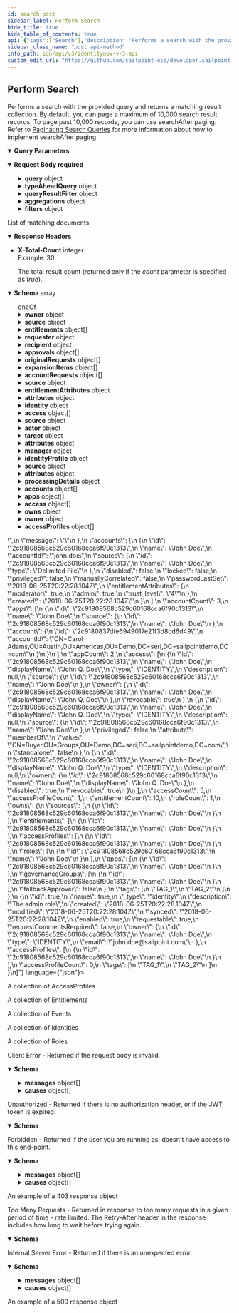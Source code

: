 ```yaml
---
id: search-post
sidebar_label: Perform Search
hide_title: true
hide_table_of_contents: true
api: {"tags":["Search"],"description":"Performs a search with the provided query and returns a matching result collection. By default, you can page a maximum of 10,000 search result records.  To page past 10,000 records, you can use searchAfter paging.  Refer to [Paginating Search Queries](https://developer.sailpoint.com/idn/api/standard-collection-parameters#paginating-search-queries) for more information about how to implement searchAfter paging. ","externalDocs":{"description":"Learn more about search.","url":"https://documentation.sailpoint.com/saas/help/search/index.html"},"operationId":"searchPost","parameters":[{"in":"query","name":"offset","description":"Offset into the full result set. Usually specified with *limit* to paginate through the results.\nSee [V3 API Standard Collection Parameters](https://developer.sailpoint.com/idn/api/standard-collection-parameters) for more information.","required":false,"example":0,"schema":{"type":"integer","format":"int32","minimum":0,"default":0}},{"in":"query","name":"limit","description":"Max number of results to return.\nSee [V3 API Standard Collection Parameters](https://developer.sailpoint.com/idn/api/standard-collection-parameters) for more information.","required":false,"example":250,"schema":{"type":"integer","format":"int32","minimum":0,"maximum":250,"default":250}},{"in":"query","name":"count","description":"If *true* it will populate the *X-Total-Count* response header with the number of results that would be returned if *limit* and *offset* were ignored.\n\nSince requesting a total count can have a performance impact, it is recommended not to send **count=true** if that value will not be used.\n\nSee [V3 API Standard Collection Parameters](https://developer.sailpoint.com/idn/api/standard-collection-parameters) for more information.","required":false,"example":true,"schema":{"type":"boolean","default":false}}],"requestBody":{"content":{"application/json":{"schema":{"type":"object","properties":{"indices":{"description":"The names of the Elasticsearch indices in which to search. If none are provided, then all indices will be searched.","externalDocs":{"description":"Learn more about search indices here.","url":"https://documentation.sailpoint.com/saas/help/search/searchable-fields.html"},"type":"array","items":{"description":"Enum representing the currently supported indices.\nAdditional values may be added in the future without notice.","type":"string","enum":["accessprofiles","accountactivities","entitlements","events","identities","roles","*"],"example":"identities"},"example":["identities"]},"queryType":{"description":"The type of query to use.  By default, the `SAILPOINT` query type is used, which requires the `query` object to be defined in the request body.\nTo use the `queryDsl` or `typeAheadQuery` objects in the request, you must set the type to `DSL` or `TYPEAHEAD` accordingly.\nAdditional values may be added in the future without notice.","type":"string","enum":["DSL","SAILPOINT","TYPEAHEAD"],"default":"SAILPOINT","example":"SAILPOINT"},"queryVersion":{"allOf":[{"description":"The current Elasticserver version.","type":"string","default":"5.2","example":"5.2"},{"type":"string","description":"The version of the query object.\nThis version number will map to the version of Elasticsearch for the query strings and objects being used."}]},"query":{"type":"object","description":"Query parameters used to construct an Elasticsearch query object.","properties":{"query":{"description":"The query using the Elasticsearch [Query String Query](https://www.elastic.co/guide/en/elasticsearch/reference/5.2/query-dsl-query-string-query.html#query-string) syntax from the Query DSL extended by SailPoint to support Nested queries.","type":"string","example":"name:a*"},"fields":{"description":"The fields to which the specified query will be applied.  The available fields are dependent on the indice(s) being searched on.  Please refer to the response schema of this API for a list of available fields.","type":"array","items":{"type":"string"},"example":["name"]},"timeZone":{"description":"The time zone to be applied to any range query related to dates.","type":"string","example":"America/Chicago"},"innerHit":{"description":"The innerHit query object returns a flattened list of results for the specified nested type.","type":"object","required":["query","type"],"properties":{"query":{"description":"The search query using the Elasticsearch [Query String Query](https://www.elastic.co/guide/en/elasticsearch/reference/5.2/query-dsl-query-string-query.html#query-string) syntax from the Query DSL extended by SailPoint to support Nested queries.","type":"string","example":"source.name:\\\"Active Directory\\\""},"type":{"description":"The nested type to use in the inner hits query.  The nested type [Nested Type](https://www.elastic.co/guide/en/elasticsearch/reference/current/nested.html) refers to a document \"nested\" within another document. For example, an identity can have nested documents for access, accounts, and apps.","type":"string","example":"access"}}}}},"queryDsl":{"description":"The search query using the Elasticsearch [Query DSL](https://www.elastic.co/guide/en/elasticsearch/reference/7.10/query-dsl.html) syntax.","type":"object","example":{"match":{"name":"john.doe"}}},"typeAheadQuery":{"type":"object","description":"Query parameters used to construct an Elasticsearch type ahead query object.  The typeAheadQuery performs a search for top values beginning with the typed values. For example, typing \"Jo\" results in top hits matching \"Jo.\" Typing \"Job\" results in top hits matching \"Job.\" ","required":["query","field"],"properties":{"query":{"description":"The type ahead query string used to construct a phrase prefix match query.","type":"string","example":"Work"},"field":{"description":"The field on which to perform the type ahead search.","type":"string","example":"source.name"},"nestedType":{"description":"The nested type.","type":"string","example":"access"},"maxExpansions":{"description":"The number of suffixes the last term will be expanded into.\nInfluences the performance of the query and the number results returned.\nValid values: 1 to 1000.","type":"integer","format":"int32","minimum":1,"maximum":1000,"default":10,"example":10}}},"includeNested":{"description":"Indicates whether nested objects from returned search results should be included.","type":"boolean","default":true,"example":true},"queryResultFilter":{"type":"object","description":"Allows the query results to be filtered by specifying a list of fields to include and/or exclude from the result documents.","properties":{"includes":{"description":"The list of field names to include in the result documents.","type":"array","items":{"type":"string"},"example":["name","displayName"]},"excludes":{"description":"The list of field names to exclude from the result documents.","type":"array","items":{"type":"string"},"example":["stacktrace"]}}},"aggregationType":{"description":"Enum representing the currently available query languages for aggregations, which are used to perform calculations or groupings on search results.\n\nAdditional values may be added in the future without notice.\n","type":"string","enum":["DSL","SAILPOINT"],"default":"DSL","example":"DSL"},"aggregationsVersion":{"allOf":[{"description":"The current Elasticserver version.","type":"string","default":"5.2","example":"5.2"},{"type":"string","description":"The version of the language being used for aggregation queries.\nThis version number will map to the version of Elasticsearch for the aggregation query object."}]},"aggregationsDsl":{"description":"The aggregation search query using Elasticsearch [Aggregations](https://www.elastic.co/guide/en/elasticsearch/reference/5.2/search-aggregations.html) syntax.","type":"object","example":{}},"aggregations":{"description":"The aggregation’s specifications, such as the groupings and calculations to be performed.\n","allOf":[{"type":"object","properties":{"nested":{"type":"object","description":"The nested aggregation object.","required":["name","type"],"properties":{"name":{"description":"The name of the nested aggregate to be included in the result.","type":"string","example":"id"},"type":{"description":"The type of the nested object.","type":"string","example":"access"}}},"metric":{"type":"object","description":"The calculation done on the results of the query","required":["name","field"],"properties":{"name":{"description":"The name of the metric aggregate to be included in the result.\nIf the metric aggregation is omitted, the resulting aggregation will be a count of the documents in the search results.","type":"string","example":"Access Name Count"},"type":{"description":"Enum representing the currently supported metric aggregation types.\nAdditional values may be added in the future without notice.","type":"string","enum":["COUNT","UNIQUE_COUNT","AVG","SUM","MEDIAN","MIN","MAX"],"default":"UNIQUE_COUNT","example":"COUNT"},"field":{"description":"The field the calculation is performed on.\n\nPrefix the field name with '@' to reference a nested object.\n","type":"string","example":"@access.name"}}},"filter":{"type":"object","description":"An additional filter to constrain the results of the search query.","required":["name","field","value"],"properties":{"name":{"description":"The name of the filter aggregate to be included in the result.","type":"string","example":"Entitlements"},"type":{"description":"Enum representing the currently supported filter aggregation types.\nAdditional values may be added in the future without notice.","type":"string","enum":["TERM"],"default":"TERM","example":"TERM"},"field":{"description":"The search field to apply the filter to.\n\nPrefix the field name with '@' to reference a nested object.\n","type":"string","example":"access.type"},"value":{"description":"The value to filter on.","type":"string","example":"ENTITLEMENT"}}},"bucket":{"type":"object","description":"The bucket to group the results of the aggregation query by.","required":["name","field"],"properties":{"name":{"description":"The name of the bucket aggregate to be included in the result.","type":"string","example":"Identity Locations"},"type":{"description":"Enum representing the currently supported bucket aggregation types.\nAdditional values may be added in the future without notice.","type":"string","enum":["TERMS"],"default":"TERMS","example":"TERMS"},"field":{"description":"The field to bucket on.\nPrefix the field name with '@' to reference a nested object.","type":"string","example":"attributes.city"},"size":{"description":"Maximum number of buckets to include.","type":"integer","format":"int32","example":100},"minDocCount":{"description":"Minimum number of documents a bucket should have.","type":"integer","format":"int32","example":2}}}}},{"type":"object","properties":{"subAggregation":{"description":"Aggregation to be performed on the result of the parent bucket aggregation.","allOf":[{"type":"object","properties":{"nested":{"type":"object","description":"The nested aggregation object.","required":["name","type"],"properties":{"name":{"description":"The name of the nested aggregate to be included in the result.","type":"string","example":"id"},"type":{"description":"The type of the nested object.","type":"string","example":"access"}}},"metric":{"type":"object","description":"The calculation done on the results of the query","required":["name","field"],"properties":{"name":{"description":"The name of the metric aggregate to be included in the result.\nIf the metric aggregation is omitted, the resulting aggregation will be a count of the documents in the search results.","type":"string","example":"Access Name Count"},"type":{"description":"Enum representing the currently supported metric aggregation types.\nAdditional values may be added in the future without notice.","type":"string","enum":["COUNT","UNIQUE_COUNT","AVG","SUM","MEDIAN","MIN","MAX"],"default":"UNIQUE_COUNT","example":"COUNT"},"field":{"description":"The field the calculation is performed on.\n\nPrefix the field name with '@' to reference a nested object.\n","type":"string","example":"@access.name"}}},"filter":{"type":"object","description":"An additional filter to constrain the results of the search query.","required":["name","field","value"],"properties":{"name":{"description":"The name of the filter aggregate to be included in the result.","type":"string","example":"Entitlements"},"type":{"description":"Enum representing the currently supported filter aggregation types.\nAdditional values may be added in the future without notice.","type":"string","enum":["TERM"],"default":"TERM","example":"TERM"},"field":{"description":"The search field to apply the filter to.\n\nPrefix the field name with '@' to reference a nested object.\n","type":"string","example":"access.type"},"value":{"description":"The value to filter on.","type":"string","example":"ENTITLEMENT"}}},"bucket":{"type":"object","description":"The bucket to group the results of the aggregation query by.","required":["name","field"],"properties":{"name":{"description":"The name of the bucket aggregate to be included in the result.","type":"string","example":"Identity Locations"},"type":{"description":"Enum representing the currently supported bucket aggregation types.\nAdditional values may be added in the future without notice.","type":"string","enum":["TERMS"],"default":"TERMS","example":"TERMS"},"field":{"description":"The field to bucket on.\nPrefix the field name with '@' to reference a nested object.","type":"string","example":"attributes.city"},"size":{"description":"Maximum number of buckets to include.","type":"integer","format":"int32","example":100},"minDocCount":{"description":"Minimum number of documents a bucket should have.","type":"integer","format":"int32","example":2}}}}},{"type":"object","properties":{"subAggregation":{"type":"object","properties":{"nested":{"type":"object","description":"The nested aggregation object.","required":["name","type"],"properties":{"name":{"description":"The name of the nested aggregate to be included in the result.","type":"string","example":"id"},"type":{"description":"The type of the nested object.","type":"string","example":"access"}}},"metric":{"type":"object","description":"The calculation done on the results of the query","required":["name","field"],"properties":{"name":{"description":"The name of the metric aggregate to be included in the result.\nIf the metric aggregation is omitted, the resulting aggregation will be a count of the documents in the search results.","type":"string","example":"Access Name Count"},"type":{"description":"Enum representing the currently supported metric aggregation types.\nAdditional values may be added in the future without notice.","type":"string","enum":["COUNT","UNIQUE_COUNT","AVG","SUM","MEDIAN","MIN","MAX"],"default":"UNIQUE_COUNT","example":"COUNT"},"field":{"description":"The field the calculation is performed on.\n\nPrefix the field name with '@' to reference a nested object.\n","type":"string","example":"@access.name"}}},"filter":{"type":"object","description":"An additional filter to constrain the results of the search query.","required":["name","field","value"],"properties":{"name":{"description":"The name of the filter aggregate to be included in the result.","type":"string","example":"Entitlements"},"type":{"description":"Enum representing the currently supported filter aggregation types.\nAdditional values may be added in the future without notice.","type":"string","enum":["TERM"],"default":"TERM","example":"TERM"},"field":{"description":"The search field to apply the filter to.\n\nPrefix the field name with '@' to reference a nested object.\n","type":"string","example":"access.type"},"value":{"description":"The value to filter on.","type":"string","example":"ENTITLEMENT"}}},"bucket":{"type":"object","description":"The bucket to group the results of the aggregation query by.","required":["name","field"],"properties":{"name":{"description":"The name of the bucket aggregate to be included in the result.","type":"string","example":"Identity Locations"},"type":{"description":"Enum representing the currently supported bucket aggregation types.\nAdditional values may be added in the future without notice.","type":"string","enum":["TERMS"],"default":"TERMS","example":"TERMS"},"field":{"description":"The field to bucket on.\nPrefix the field name with '@' to reference a nested object.","type":"string","example":"attributes.city"},"size":{"description":"Maximum number of buckets to include.","type":"integer","format":"int32","example":100},"minDocCount":{"description":"Minimum number of documents a bucket should have.","type":"integer","format":"int32","example":2}}}},"description":"Aggregation to be performed on the result of the parent bucket aggregation."}}}]}}}]},"sort":{"description":"The fields to be used to sort the search results. Use + or - to specify the sort direction.","type":"array","items":{"type":"string","example":["displayName","+id"]}},"searchAfter":{"description":"Used to begin the search window at the values specified.\nThis parameter consists of the last values of the sorted fields in the current record set.\nThis is used to expand the Elasticsearch limit of 10K records by shifting the 10K window to begin at this value.\nIt is recommended that you always include the ID of the object in addition to any other fields on this parameter in order to ensure you don't get duplicate results while paging.\nFor example, when searching for identities, if you are sorting by displayName you will also want to include ID, for example [\"displayName\", \"id\"]. \nIf the last identity ID in the search result is 2c91808375d8e80a0175e1f88a575221 and the last displayName is \"John Doe\", then using that displayName and ID will start a new search after this identity.\nThe searchAfter value will look like [\"John Doe\",\"2c91808375d8e80a0175e1f88a575221\"]","type":"array","items":{"type":"string","example":["John Doe","2c91808375d8e80a0175e1f88a575221"]}},"filters":{"description":"The filters to be applied for each filtered field name.","type":"object","additionalProperties":{"type":"object","properties":{"type":{"description":"Enum representing the currently supported filter types.\nAdditional values may be added in the future without notice.","type":"string","enum":["EXISTS","RANGE","TERMS"],"example":"RANGE"},"range":{"type":"object","description":"The range of values to be filtered.","properties":{"lower":{"description":"The lower bound of the range.","type":"object","required":["value"],"properties":{"value":{"description":"The value of the range's endpoint.","type":"string","example":"1"},"inclusive":{"description":"Indicates if the endpoint is included in the range.","type":"boolean","default":false,"example":false}}},"upper":{"description":"The upper bound of the range.","type":"object","required":["value"],"properties":{"value":{"description":"The value of the range's endpoint.","type":"string","example":"1"},"inclusive":{"description":"Indicates if the endpoint is included in the range.","type":"boolean","default":false,"example":false}}}}},"terms":{"description":"The terms to be filtered.","type":"array","items":{"type":"string","example":"account_count"}},"exclude":{"description":"Indicates if the filter excludes results.","type":"boolean","default":false,"example":false}}},"example":{}}}},"examples":{"query-fields":{"summary":"Query with Fields","value":{"indices":["identities"],"query":{"query":"\"John Doe\"","fields":["name"]}}},"query-timeZone":{"summary":"Query with TimeZone","value":{"indices":["identities"],"query":{"query":"created: [2022-05-19T19:26:03.351Z TO now]","timeZone":"America/Los_Angeles"}}},"query-innerHit":{"summary":"Query with InnerHit","value":{"indices":["identities"],"query":{"query":"\"John Doe\"","innerHit":{"type":"access","query":"source.name:\\\"Active Directory\\\""}}}},"typeAheadQuery":{"summary":"TypeAheadQuery","value":{"indices":["identities"],"queryType":"TYPEAHEAD","typeAheadQuery":{"field":"name","query":"Jo","maxExpansions":50}}},"typeAheadQuery-nestedType":{"summary":"TypeAheadQuery with NestedType","value":{"indices":["identities"],"queryType":"TYPEAHEAD","typeAheadQuery":{"field":"source.name","nestedType":"access","query":"Work","maxExpansions":50}}},"filter-exists":{"summary":"Filter with Exists","value":{"indices":["identities"],"query":{"query":"attributes.city:London"},"filters":{"attributes.cloudAuthoritativeSource":{"type":"EXISTS","exclude":true}}}},"filter-range":{"summary":"Filter with Range","value":{"indices":["identities"],"query":{"query":"attributes.city:London","timeZone":"Europe/London"},"filters":{"accessCount":{"type":"RANGE","range":{"lower":{"value":"3"}}},"created":{"type":"RANGE","range":{"lower":{"value":"2019-12-01","inclusive":true},"upper":{"value":"2020-01-01"}}}}}},"filter-terms":{"summary":"Filter with Terms","value":{"indices":["identities"],"query":{"query":"attributes.city:London"},"filters":{"source.name":{"type":"TERMS","terms":["HR Employees","Corporate Active Directory"],"exclude":true},"protected":{"type":"TERMS","terms":["true"]}}}}}}},"required":true},"responses":{"200":{"description":"List of matching documents.","content":{"application/json":{"schema":{"type":"array","items":{"discriminator":{"propertyName":"_type","mapping":{"accessprofile":{"description":"This is more of a complete representation of an access profile.  ","allOf":[{"type":"object","required":["id","name","_type"],"properties":{"id":{"type":"string","example":"2c91808375d8e80a0175e1f88a575222"},"name":{"type":"string","example":"john.doe"},"_type":{"description":"Enum representing the currently supported document types.\n\nAdditional values may be added in the future without notice.","type":"string","enum":["accessprofile","accountactivity","account","aggregation","entitlement","event","identity","role"],"example":"identity"}}},{"allOf":[{"type":"object","properties":{"id":{"type":"string","example":"2c91808568c529c60168cca6f90c1313","description":"The unique ID of the referenced object."},"name":{"type":"string","example":"John Doe","description":"The human readable name of the referenced object."}}},{"type":"object","properties":{"description":{"type":"string","description":"The description of the access item","example":"The admin role"},"created":{"type":"string","nullable":true,"format":"date-time","example":"2018-06-25T20:22:28.104Z","description":"A date-time in ISO-8601 format"},"modified":{"type":"string","nullable":true,"format":"date-time","example":"2018-06-25T20:22:28.104Z","description":"A date-time in ISO-8601 format"},"synced":{"type":"string","nullable":true,"format":"date-time","example":"2018-06-25T20:22:28.104Z","description":"A date-time in ISO-8601 format"},"enabled":{"type":"boolean","example":true},"requestable":{"type":"boolean","example":true,"description":"Indicates if the access can be requested"},"requestCommentsRequired":{"type":"boolean","description":"Indicates if comments are required when requesting access","example":false},"owner":{"allOf":[{"allOf":[{"type":"object","properties":{"id":{"type":"string","example":"2c91808568c529c60168cca6f90c1313","description":"The unique ID of the referenced object."},"name":{"type":"string","example":"John Doe","description":"The human readable name of the referenced object."}}},{"type":"object","properties":{"type":{"type":"string","enum":["ACCOUNT_CORRELATION_CONFIG","ACCESS_PROFILE","ACCESS_REQUEST_APPROVAL","ACCOUNT","APPLICATION","CAMPAIGN","CAMPAIGN_FILTER","CERTIFICATION","CLUSTER","CONNECTOR_SCHEMA","ENTITLEMENT","GOVERNANCE_GROUP","IDENTITY","IDENTITY_PROFILE","IDENTITY_REQUEST","LIFECYCLE_STATE","PASSWORD_POLICY","ROLE","RULE","SOD_POLICY","SOURCE","TAG","TAG_CATEGORY","TASK_RESULT","REPORT_RESULT","SOD_VIOLATION","ACCOUNT_ACTIVITY"],"description":"An enumeration of the types of DTOs supported within the IdentityNow infrastructure.","example":"IDENTITY"}}}]},{"type":"object","properties":{"email":{"type":"string","example":"john.doe@sailpoint.com","description":"The email of the identity"}}}]}}}]},{"type":"object","properties":{"source":{"type":"object","properties":{"id":{"type":"string","example":"2c91808568c529c60168cca6f90c1313","description":"The unique ID of the referenced object."},"name":{"type":"string","example":"John Doe","description":"The human readable name of the referenced object."}}},"entitlements":{"type":"array","items":{"allOf":[{"type":"object","properties":{"id":{"type":"string","example":"2c91808568c529c60168cca6f90c1313","description":"The unique ID of the referenced object."},"name":{"type":"string","example":"John Doe","description":"The human readable name of the referenced object."}}},{"type":"object","properties":{"description":{"type":"string","description":"A description of the entitlement","example":"The admin privilege"},"attribute":{"type":"string","description":"The name of the entitlement attribute","example":"admin"},"value":{"type":"string","description":"The value of the entitlement","example":"true"}}}]}},"entitlementCount":{"type":"integer","example":5},"tags":{"type":"array","items":{"type":"string"},"example":["TAG_1","TAG_2"]}}}]},"accountactivity":{"description":"AccountActivity","allOf":[{"type":"object","required":["id","name","_type"],"properties":{"id":{"type":"string","example":"2c91808375d8e80a0175e1f88a575222"},"name":{"type":"string","example":"john.doe"},"_type":{"description":"Enum representing the currently supported document types.\n\nAdditional values may be added in the future without notice.","type":"string","enum":["accessprofile","accountactivity","account","aggregation","entitlement","event","identity","role"],"example":"identity"}}},{"type":"object","properties":{"action":{"type":"string","description":"The type of action that this activity performed","externalDocs":{"description":"Learn more about account activity action types","url":"https://documentation.sailpoint.com/saas/help/search/searchable-fields.html#searching-account-activity-data"},"example":"Identity Refresh."},"created":{"type":"string","nullable":true,"format":"date-time","example":"2018-06-25T20:22:28.104Z","description":"A date-time in ISO-8601 format"},"modified":{"type":"string","nullable":true,"format":"date-time","example":"2018-06-25T20:22:28.104Z","description":"A date-time in ISO-8601 format"},"stage":{"type":"string","description":"The current stage of the activity","example":"Completed"},"origin":{"type":"string","nullable":true,"example":null},"status":{"type":"string","description":"the current status of the activity","example":"Complete"},"requester":{"allOf":[{"type":"object","properties":{"id":{"type":"string","example":"2c91808568c529c60168cca6f90c1313","description":"The unique ID of the referenced object."},"name":{"type":"string","example":"John Doe","description":"The human readable name of the referenced object."}}},{"type":"object","properties":{"type":{"type":"string","example":"Delimited File","description":"the type of source returned"}}}]},"recipient":{"allOf":[{"type":"object","properties":{"id":{"type":"string","example":"2c91808568c529c60168cca6f90c1313","description":"The unique ID of the referenced object."},"name":{"type":"string","example":"John Doe","description":"The human readable name of the referenced object."}}},{"type":"object","properties":{"type":{"type":"string","example":"Delimited File","description":"the type of source returned"}}}]},"trackingNumber":{"type":"string","example":"61aad0c9e8134eca89e76a35e0cabe3f"},"errors":{"type":"array","items":{"type":"string"},"nullable":true,"example":null},"warnings":{"type":"array","items":{"type":"string"},"nullable":true,"example":null},"approvals":{"type":"array","items":{"type":"object","properties":{"comments":{"type":"array","items":{"type":"object","properties":{"comment":{"type":"string","description":"The comment text","example":"This request was autoapproved by our automated ETS subscriber."},"commenter":{"type":"string","description":"The name of the commenter","example":"Automated AR Approval"},"date":{"type":"string","nullable":true,"format":"date-time","example":"2018-06-25T20:22:28.104Z","description":"A date-time in ISO-8601 format"}}}},"created":{"type":"string","nullable":true,"format":"date-time","example":"2018-06-25T20:22:28.104Z","description":"A date-time in ISO-8601 format"},"modified":{"type":"string","nullable":true,"format":"date-time","example":"2018-06-25T20:22:28.104Z","description":"A date-time in ISO-8601 format"},"owner":{"allOf":[{"type":"object","properties":{"id":{"type":"string","example":"2c91808568c529c60168cca6f90c1313","description":"The unique ID of the referenced object."},"name":{"type":"string","example":"John Doe","description":"The human readable name of the referenced object."}}},{"type":"object","properties":{"type":{"type":"string","example":"Delimited File","description":"the type of source returned"}}}]},"result":{"type":"string","description":"The result of the approval","example":"Finished"},"type":{"type":"string","nullable":true,"example":null}}}},"originalRequests":{"type":"array","items":{"type":"object","properties":{"accountId":{"type":"string","description":"the account id","example":"CN=Abby Smith,OU=Austin,OU=Americas,OU=Demo,DC=seri,DC=acme,DC=com"},"attributeRequests":{"type":"array","items":{"type":"object","properties":{"name":{"type":"string","description":"The attribute name","example":"groups"},"op":{"type":"string","description":"The operation to perform","example":"Add"},"value":{"type":"string","description":"The value of the attribute","example":"3203537556531076"}}}},"op":{"type":"string","description":"the operation that was used","example":"add"},"source":{"allOf":[{"type":"object","properties":{"id":{"type":"string","example":"2c91808568c529c60168cca6f90c1313","description":"The unique ID of the referenced object."},"name":{"type":"string","example":"John Doe","description":"The human readable name of the referenced object."}}},{"type":"object","properties":{"type":{"type":"string","example":"Delimited File","description":"the type of source returned"}}}]}}}},"expansionItems":{"type":"array","items":{"type":"object","properties":{"accountId":{"type":"string","description":"The ID of the account","example":"2c91808981f58ea601821c3e93482e6f"},"cause":{"type":"string","example":"Role"},"name":{"type":"string","description":"The name of the item","example":"smartsheet-role"},"attributeRequests":{"type":"array","items":{"type":"object","properties":{"name":{"type":"string","description":"The attribute name","example":"groups"},"op":{"type":"string","description":"The operation to perform","example":"Add"},"value":{"type":"string","description":"The value of the attribute","example":"3203537556531076"}}}},"source":{"allOf":[{"type":"object","properties":{"id":{"type":"string","example":"2c91808568c529c60168cca6f90c1313","description":"The unique ID of the referenced object."},"name":{"type":"string","example":"John Doe","description":"The human readable name of the referenced object."}}},{"type":"object","properties":{"type":{"type":"string","example":"Delimited File","description":"the type of source returned"}}}]}}}},"accountRequests":{"type":"array","items":{"type":"object","properties":{"accountId":{"type":"string","description":"Unique ID of the account","example":"John.Doe"},"attributeRequests":{"type":"array","items":{"type":"object","properties":{"name":{"type":"string","description":"The attribute name","example":"groups"},"op":{"type":"string","description":"The operation to perform","example":"Add"},"value":{"type":"string","description":"The value of the attribute","example":"3203537556531076"}}}},"op":{"type":"string","example":"Modify","description":"The operation that was performed"},"provisioningTarget":{"allOf":[{"type":"object","properties":{"id":{"type":"string","example":"2c91808568c529c60168cca6f90c1313","description":"The unique ID of the referenced object."},"name":{"type":"string","example":"John Doe","description":"The human readable name of the referenced object."}}},{"type":"object","properties":{"type":{"type":"string","example":"Delimited File","description":"the type of source returned"}}}]},"result":{"type":"object","properties":{"errors":{"type":"array","items":{"type":"string","example":"[ConnectorError] [\n  {\n    \"code\": \"unrecognized_keys\",\n    \"keys\": [\n      \"groups\"\n    ],\n    \"path\": [],\n    \"message\": \"Unrecognized key(s) in object: 'groups'\"\n  }\n] (requestId: 5e9d6df5-9b1b-47d9-9bf1-dc3a2893299e)"}},"status":{"type":"string","description":"The status of the account request","example":"failed"},"ticketId":{"type":"string","nullable":true,"example":null}}},"source":{"allOf":[{"type":"object","properties":{"id":{"type":"string","example":"2c91808568c529c60168cca6f90c1313","description":"The unique ID of the referenced object."},"name":{"type":"string","example":"John Doe","description":"The human readable name of the referenced object."}}},{"type":"object","properties":{"type":{"type":"string","example":"Delimited File","description":"the type of source returned"}}}]}}}},"sources":{"type":"string","example":"smartsheet-test, airtable-v4, IdentityNow"}}}]},"account":{"description":"Account","allOf":[{"type":"object","required":["id","name","_type"],"properties":{"id":{"type":"string","example":"2c91808375d8e80a0175e1f88a575222"},"name":{"type":"string","example":"john.doe"},"_type":{"description":"Enum representing the currently supported document types.\n\nAdditional values may be added in the future without notice.","type":"string","enum":["accessprofile","accountactivity","account","aggregation","entitlement","event","identity","role"],"example":"identity"}}},{"allOf":[{"type":"object","properties":{"id":{"type":"string","example":"2c91808568c529c60168cca6f90c1313","description":"The unique ID of the referenced object."},"name":{"type":"string","example":"John Doe","description":"The human readable name of the referenced object."}}},{"type":"object","properties":{"accountId":{"type":"string","description":"The ID of the account","example":"john.doe"},"source":{"allOf":[{"type":"object","properties":{"id":{"type":"string","example":"2c91808568c529c60168cca6f90c1313","description":"The unique ID of the referenced object."},"name":{"type":"string","example":"John Doe","description":"The human readable name of the referenced object."}}},{"type":"object","properties":{"type":{"type":"string","example":"Delimited File","description":"the type of source returned"}}}]},"disabled":{"type":"boolean","description":"Indicates if the account is disabled","example":false},"locked":{"type":"boolean","description":"Indicates if the account is locked","example":false},"privileged":{"type":"boolean","example":false},"manuallyCorrelated":{"type":"boolean","description":"Indicates if the account has been manually correlated to an identity","example":false},"passwordLastSet":{"type":"string","nullable":true,"format":"date-time","example":"2018-06-25T20:22:28.104Z","description":"A date-time in ISO-8601 format"},"entitlementAttributes":{"type":"object","nullable":true,"description":"a map or dictionary of key/value pairs","additionalProperties":true,"example":{"moderator":true,"admin":true,"trust_level":"4"}},"created":{"type":"string","nullable":true,"format":"date-time","example":"2018-06-25T20:22:28.104Z","description":"A date-time in ISO-8601 format"}}}]},{"type":"object","properties":{"modified":{"type":"string","nullable":true,"format":"date-time","example":"2018-06-25T20:22:28.104Z","description":"A date-time in ISO-8601 format"},"attributes":{"type":"object","description":"a map or dictionary of key/value pairs","additionalProperties":true,"example":{"firstName":"John","lastName":"Doe","displayName":"John.Doe"}},"identity":{"allOf":[{"type":"object","properties":{"id":{"type":"string","example":"2c91808568c529c60168cca6f90c1313","description":"The unique ID of the referenced object."},"name":{"type":"string","example":"John Doe","description":"The human readable name of the referenced object."}}},{"type":"object","properties":{"displayName":{"type":"string","example":"John Q. Doe"}}}]},"access":{"type":"array","items":{"description":"EntitlementReference","allOf":[{"allOf":[{"allOf":[{"type":"object","properties":{"id":{"type":"string","example":"2c91808568c529c60168cca6f90c1313","description":"The unique ID of the referenced object."},"name":{"type":"string","example":"John Doe","description":"The human readable name of the referenced object."}}},{"type":"object","properties":{"displayName":{"type":"string","example":"John Q. Doe"}}}]},{"type":"object","properties":{"type":{"type":"string","enum":["ACCOUNT_CORRELATION_CONFIG","ACCESS_PROFILE","ACCESS_REQUEST_APPROVAL","ACCOUNT","APPLICATION","CAMPAIGN","CAMPAIGN_FILTER","CERTIFICATION","CLUSTER","CONNECTOR_SCHEMA","ENTITLEMENT","GOVERNANCE_GROUP","IDENTITY","IDENTITY_PROFILE","IDENTITY_REQUEST","LIFECYCLE_STATE","PASSWORD_POLICY","ROLE","RULE","SOD_POLICY","SOURCE","TAG","TAG_CATEGORY","TASK_RESULT","REPORT_RESULT","SOD_VIOLATION","ACCOUNT_ACTIVITY"],"description":"An enumeration of the types of DTOs supported within the IdentityNow infrastructure.","example":"IDENTITY"},"description":{"type":"string","nullable":true,"example":null}}}]},{"type":"object","properties":{"source":{"type":"object","properties":{"id":{"type":"string","example":"2c91808568c529c60168cca6f90c1313","description":"The unique ID of the referenced object."},"name":{"type":"string","example":"John Doe","description":"The human readable name of the referenced object."}}},"privileged":{"type":"boolean","example":false},"attribute":{"type":"string","example":"memberOf"},"value":{"type":"string","example":"CN=Buyer,OU=Groups,OU=Demo,DC=seri,DC=sailpointdemo,DC=com"},"standalone":{"type":"boolean","example":false}}}]}},"entitlementCount":{"type":"integer","description":"The number of entitlements assigned to the account","format":"int32","example":2},"uncorrelated":{"type":"boolean","description":"Indicates if the account is not correlated to an identity","example":false},"tags":{"type":"array","items":{"type":"string"},"example":["TAG_1","TAG_2"]}}}]},"aggregation":{"description":"Aggregation","allOf":[{"type":"object","required":["id","name","_type"],"properties":{"id":{"type":"string","example":"2c91808375d8e80a0175e1f88a575222"},"name":{"type":"string","example":"john.doe"},"_type":{"description":"Enum representing the currently supported document types.\n\nAdditional values may be added in the future without notice.","type":"string","enum":["accessprofile","accountactivity","account","aggregation","entitlement","event","identity","role"],"example":"identity"}}},{"type":"object","properties":{"status":{"type":"string","example":"Success"},"duration":{"type":"integer","format":"int32","example":20},"avgDuration":{"type":"integer","format":"int32","example":20},"changedAccounts":{"type":"integer","format":"int32","example":1},"nextScheduled":{"type":"string","nullable":true,"format":"date-time","example":"2018-06-25T20:22:28.104Z","description":"A date-time in ISO-8601 format"},"startTime":{"type":"string","nullable":true,"format":"date-time","example":"2018-06-25T20:22:28.104Z","description":"A date-time in ISO-8601 format"},"sourceOwner":{"type":"string","description":"John Doe"}}}]},"entitlement":{"description":"Entitlement","allOf":[{"type":"object","required":["id","name","_type"],"properties":{"id":{"type":"string","example":"2c91808375d8e80a0175e1f88a575222"},"name":{"type":"string","example":"john.doe"},"_type":{"description":"Enum representing the currently supported document types.\n\nAdditional values may be added in the future without notice.","type":"string","enum":["accessprofile","accountactivity","account","aggregation","entitlement","event","identity","role"],"example":"identity"}}},{"allOf":[{"type":"object","properties":{"id":{"type":"string","example":"2c91808568c529c60168cca6f90c1313","description":"The unique ID of the referenced object."},"name":{"type":"string","example":"John Doe","description":"The human readable name of the referenced object."}}},{"type":"object","properties":{"description":{"type":"string","description":"A description of the entitlement","example":"The admin privilege"},"attribute":{"type":"string","description":"The name of the entitlement attribute","example":"admin"},"value":{"type":"string","description":"The value of the entitlement","example":"true"}}}]},{"type":"object","properties":{"modified":{"type":"string","nullable":true,"format":"date-time","example":"2018-06-25T20:22:28.104Z","description":"A date-time in ISO-8601 format"},"synced":{"type":"string","nullable":true,"format":"date-time","example":"2018-06-25T20:22:28.104Z","description":"A date-time in ISO-8601 format"},"displayName":{"type":"string","description":"The display name of the entitlement","example":"Admin"},"source":{"type":"object","properties":{"id":{"type":"string","example":"2c91808568c529c60168cca6f90c1313","description":"The unique ID of the referenced object."},"name":{"type":"string","example":"John Doe","description":"The human readable name of the referenced object."}}},"privileged":{"type":"boolean","example":false},"identityCount":{"type":"integer","format":"int32","example":3},"tags":{"type":"array","items":{"type":"string"},"example":["TAG_1","TAG_2"]}}}]},"event":{"description":"Event","allOf":[{"type":"object","required":["id","name","_type"],"properties":{"id":{"type":"string","example":"2c91808375d8e80a0175e1f88a575222"},"name":{"type":"string","example":"john.doe"},"_type":{"description":"Enum representing the currently supported document types.\n\nAdditional values may be added in the future without notice.","type":"string","enum":["accessprofile","accountactivity","account","aggregation","entitlement","event","identity","role"],"example":"identity"}}},{"type":"object","properties":{"created":{"type":"string","nullable":true,"format":"date-time","example":"2018-06-25T20:22:28.104Z","description":"A date-time in ISO-8601 format"},"synced":{"type":"string","nullable":true,"format":"date-time","example":"2018-06-25T20:22:28.104Z","description":"A date-time in ISO-8601 format"},"action":{"type":"string","description":"The action that was performed","example":"update"},"type":{"type":"string","description":"The type of event","example":"SYSTEM_CONFIG"},"actor":{"type":"object","properties":{"name":{"type":"string","example":"John Doe","description":"the actor or target name"},"type":{"type":"string","enum":["ACCOUNT_CORRELATION_CONFIG","ACCESS_PROFILE","ACCESS_REQUEST_APPROVAL","ACCOUNT","APPLICATION","CAMPAIGN","CAMPAIGN_FILTER","CERTIFICATION","CLUSTER","CONNECTOR_SCHEMA","ENTITLEMENT","GOVERNANCE_GROUP","IDENTITY","IDENTITY_PROFILE","IDENTITY_REQUEST","LIFECYCLE_STATE","PASSWORD_POLICY","ROLE","RULE","SOD_POLICY","SOURCE","TAG","TAG_CATEGORY","TASK_RESULT","REPORT_RESULT","SOD_VIOLATION","ACCOUNT_ACTIVITY"],"description":"An enumeration of the types of DTOs supported within the IdentityNow infrastructure.","example":"IDENTITY"}}},"target":{"type":"object","properties":{"name":{"type":"string","example":"John Doe","description":"the actor or target name"},"type":{"type":"string","enum":["ACCOUNT_CORRELATION_CONFIG","ACCESS_PROFILE","ACCESS_REQUEST_APPROVAL","ACCOUNT","APPLICATION","CAMPAIGN","CAMPAIGN_FILTER","CERTIFICATION","CLUSTER","CONNECTOR_SCHEMA","ENTITLEMENT","GOVERNANCE_GROUP","IDENTITY","IDENTITY_PROFILE","IDENTITY_REQUEST","LIFECYCLE_STATE","PASSWORD_POLICY","ROLE","RULE","SOD_POLICY","SOURCE","TAG","TAG_CATEGORY","TASK_RESULT","REPORT_RESULT","SOD_VIOLATION","ACCOUNT_ACTIVITY"],"description":"An enumeration of the types of DTOs supported within the IdentityNow infrastructure.","example":"IDENTITY"}}},"stack":{"type":"string","example":"tpe"},"trackingNumber":{"type":"string","example":"63f891e0735f4cc8bf1968144a1e7440"},"ipAddress":{"type":"string","example":"52.52.97.85"},"details":{"type":"string","example":"73b65dfbed1842548c207432a18c84b0"},"attributes":{"type":"object","additionalProperties":true,"example":{"pod":"stg03-useast1","org":"acme","sourceName":"SailPoint"}},"objects":{"type":"array","items":{"type":"string","example":"AUTHENTICATION"}},"operation":{"type":"string","example":"REQUEST"},"status":{"type":"string","example":"PASSED"},"technicalName":{"type":"string","example":"AUTHENTICATION_REQUEST_PASSED"}}}]},"identity":{"description":"Identity","allOf":[{"type":"object","required":["id","name","_type"],"properties":{"id":{"type":"string","example":"2c91808375d8e80a0175e1f88a575222"},"name":{"type":"string","example":"john.doe"},"_type":{"description":"Enum representing the currently supported document types.\n\nAdditional values may be added in the future without notice.","type":"string","enum":["accessprofile","accountactivity","account","aggregation","entitlement","event","identity","role"],"example":"identity"}}},{"allOf":[{"type":"object","properties":{"id":{"type":"string","example":"2c91808568c529c60168cca6f90c1313","description":"The unique ID of the referenced object."},"name":{"type":"string","example":"John Doe","description":"The human readable name of the referenced object."}}},{"type":"object","properties":{"displayName":{"type":"string","example":"John Q. Doe"}}}]},{"type":"object","properties":{"firstName":{"type":"string","description":"The first name of the identity","example":"Carol"},"lastName":{"type":"string","description":"The last name of the identity","example":"Adams"},"displayName":{"type":"string","example":"Carol.Adams","description":"The display name of the identity"},"email":{"type":"string","description":"The identity's primary email address","example":"Carol.Adams@sailpointdemo.com"},"created":{"type":"string","nullable":true,"format":"date-time","example":"2018-06-25T20:22:28.104Z","description":"A date-time in ISO-8601 format"},"modified":{"type":"string","nullable":true,"format":"date-time","example":"2018-06-25T20:22:28.104Z","description":"A date-time in ISO-8601 format"},"synced":{"type":"string","nullable":true,"format":"date-time","example":"2018-06-25T20:22:28.104Z","description":"A date-time in ISO-8601 format"},"phone":{"type":"string","description":"The phone number of the identity","example":"+1 440-527-3672"},"inactive":{"type":"boolean","description":"Indicates if the identity is inactive","example":false},"protected":{"type":"boolean","example":false},"status":{"type":"string","description":"The identity's status in SailPoint","example":"UNREGISTERED"},"employeeNumber":{"type":"string","example":"1a2a3d4e"},"manager":{"allOf":[{"type":"object","properties":{"id":{"type":"string","example":"2c91808568c529c60168cca6f90c1313","description":"The unique ID of the referenced object."},"name":{"type":"string","example":"John Doe","description":"The human readable name of the referenced object."}}},{"type":"object","properties":{"displayName":{"type":"string","example":"John Q. Doe"}}}],"nullable":true},"isManager":{"type":"boolean","description":"Indicates if this identity is a manager of other identities","example":false},"identityProfile":{"type":"object","properties":{"id":{"type":"string","example":"2c91808568c529c60168cca6f90c1313","description":"The unique ID of the referenced object."},"name":{"type":"string","example":"John Doe","description":"The human readable name of the referenced object."}}},"source":{"type":"object","properties":{"id":{"type":"string","example":"2c91808568c529c60168cca6f90c1313","description":"The unique ID of the referenced object."},"name":{"type":"string","example":"John Doe","description":"The human readable name of the referenced object."}}},"attributes":{"type":"object","description":"a map or dictionary of key/value pairs","additionalProperties":true,"example":{"country":"US","firstname":"Carol","cloudStatus":"UNREGISTERED"}},"processingState":{"type":"string","nullable":true,"example":null},"processingDetails":{"nullable":true,"type":"object","properties":{"date":{"type":"string","nullable":true,"format":"date-time","example":"2018-06-25T20:22:28.104Z","description":"A date-time in ISO-8601 format"},"stage":{"type":"string","example":"In Process"},"retryCount":{"type":"integer","example":0,"format":"int32"},"stackTrace":{"type":"string","example":"<stack trace>"},"message":{"type":"string","example":"<message>"}}},"accounts":{"type":"array","description":"List of accounts associated with the identity","items":{"allOf":[{"type":"object","properties":{"id":{"type":"string","example":"2c91808568c529c60168cca6f90c1313","description":"The unique ID of the referenced object."},"name":{"type":"string","example":"John Doe","description":"The human readable name of the referenced object."}}},{"type":"object","properties":{"accountId":{"type":"string","description":"The ID of the account","example":"john.doe"},"source":{"allOf":[{"type":"object","properties":{"id":{"type":"string","example":"2c91808568c529c60168cca6f90c1313","description":"The unique ID of the referenced object."},"name":{"type":"string","example":"John Doe","description":"The human readable name of the referenced object."}}},{"type":"object","properties":{"type":{"type":"string","example":"Delimited File","description":"the type of source returned"}}}]},"disabled":{"type":"boolean","description":"Indicates if the account is disabled","example":false},"locked":{"type":"boolean","description":"Indicates if the account is locked","example":false},"privileged":{"type":"boolean","example":false},"manuallyCorrelated":{"type":"boolean","description":"Indicates if the account has been manually correlated to an identity","example":false},"passwordLastSet":{"type":"string","nullable":true,"format":"date-time","example":"2018-06-25T20:22:28.104Z","description":"A date-time in ISO-8601 format"},"entitlementAttributes":{"type":"object","nullable":true,"description":"a map or dictionary of key/value pairs","additionalProperties":true,"example":{"moderator":true,"admin":true,"trust_level":"4"}},"created":{"type":"string","nullable":true,"format":"date-time","example":"2018-06-25T20:22:28.104Z","description":"A date-time in ISO-8601 format"}}}]}},"accountCount":{"type":"integer","description":"Number of accounts associated with the identity","format":"int32","example":3},"apps":{"type":"array","description":"The list of applications the identity has access to","items":{"allOf":[{"type":"object","properties":{"id":{"type":"string","example":"2c91808568c529c60168cca6f90c1313","description":"The unique ID of the referenced object."},"name":{"type":"string","example":"John Doe","description":"The human readable name of the referenced object."}}},{"type":"object","properties":{"source":{"type":"object","properties":{"id":{"type":"string","example":"2c91808568c529c60168cca6f90c1313","description":"The unique ID of the referenced object."},"name":{"type":"string","example":"John Doe","description":"The human readable name of the referenced object."}}},"account":{"type":"object","properties":{"id":{"type":"string","description":"The SailPoint generated unique ID","example":"2c9180837dfe6949017e21f3d8cd6d49"},"accountId":{"type":"string","description":"The account ID generated by the source","example":"CN=Carol Adams,OU=Austin,OU=Americas,OU=Demo,DC=seri,DC=sailpointdemo,DC=com"}}}}}]}},"appCount":{"type":"integer","format":"int32","description":"The number of applications the identity has access to","example":2},"access":{"type":"array","description":"The list of access items assigned to the identity","items":{"discriminator":{"propertyName":"type","mapping":{"ACCESS_PROFILE":{"description":"This is a summary representation of an access profile.","allOf":[{"allOf":[{"allOf":[{"type":"object","properties":{"id":{"type":"string","example":"2c91808568c529c60168cca6f90c1313","description":"The unique ID of the referenced object."},"name":{"type":"string","example":"John Doe","description":"The human readable name of the referenced object."}}},{"type":"object","properties":{"displayName":{"type":"string","example":"John Q. Doe"}}}]},{"type":"object","properties":{"type":{"type":"string","enum":["ACCOUNT_CORRELATION_CONFIG","ACCESS_PROFILE","ACCESS_REQUEST_APPROVAL","ACCOUNT","APPLICATION","CAMPAIGN","CAMPAIGN_FILTER","CERTIFICATION","CLUSTER","CONNECTOR_SCHEMA","ENTITLEMENT","GOVERNANCE_GROUP","IDENTITY","IDENTITY_PROFILE","IDENTITY_REQUEST","LIFECYCLE_STATE","PASSWORD_POLICY","ROLE","RULE","SOD_POLICY","SOURCE","TAG","TAG_CATEGORY","TASK_RESULT","REPORT_RESULT","SOD_VIOLATION","ACCOUNT_ACTIVITY"],"description":"An enumeration of the types of DTOs supported within the IdentityNow infrastructure.","example":"IDENTITY"},"description":{"type":"string","nullable":true,"example":null}}}]},{"type":"object","properties":{"source":{"type":"object","properties":{"id":{"type":"string","example":"2c91808568c529c60168cca6f90c1313","description":"The unique ID of the referenced object."},"name":{"type":"string","example":"John Doe","description":"The human readable name of the referenced object."}}},"owner":{"allOf":[{"type":"object","properties":{"id":{"type":"string","example":"2c91808568c529c60168cca6f90c1313","description":"The unique ID of the referenced object."},"name":{"type":"string","example":"John Doe","description":"The human readable name of the referenced object."}}},{"type":"object","properties":{"displayName":{"type":"string","example":"John Q. Doe"}}}]},"revocable":{"type":"boolean","example":true}}}]},"ENTITLEMENT":{"description":"EntitlementReference","allOf":[{"allOf":[{"allOf":[{"type":"object","properties":{"id":{"type":"string","example":"2c91808568c529c60168cca6f90c1313","description":"The unique ID of the referenced object."},"name":{"type":"string","example":"John Doe","description":"The human readable name of the referenced object."}}},{"type":"object","properties":{"displayName":{"type":"string","example":"John Q. Doe"}}}]},{"type":"object","properties":{"type":{"type":"string","enum":["ACCOUNT_CORRELATION_CONFIG","ACCESS_PROFILE","ACCESS_REQUEST_APPROVAL","ACCOUNT","APPLICATION","CAMPAIGN","CAMPAIGN_FILTER","CERTIFICATION","CLUSTER","CONNECTOR_SCHEMA","ENTITLEMENT","GOVERNANCE_GROUP","IDENTITY","IDENTITY_PROFILE","IDENTITY_REQUEST","LIFECYCLE_STATE","PASSWORD_POLICY","ROLE","RULE","SOD_POLICY","SOURCE","TAG","TAG_CATEGORY","TASK_RESULT","REPORT_RESULT","SOD_VIOLATION","ACCOUNT_ACTIVITY"],"description":"An enumeration of the types of DTOs supported within the IdentityNow infrastructure.","example":"IDENTITY"},"description":{"type":"string","nullable":true,"example":null}}}]},{"type":"object","properties":{"source":{"type":"object","properties":{"id":{"type":"string","example":"2c91808568c529c60168cca6f90c1313","description":"The unique ID of the referenced object."},"name":{"type":"string","example":"John Doe","description":"The human readable name of the referenced object."}}},"privileged":{"type":"boolean","example":false},"attribute":{"type":"string","example":"memberOf"},"value":{"type":"string","example":"CN=Buyer,OU=Groups,OU=Demo,DC=seri,DC=sailpointdemo,DC=com"},"standalone":{"type":"boolean","example":false}}}]},"ROLE":{"description":"Role","allOf":[{"allOf":[{"allOf":[{"type":"object","properties":{"id":{"type":"string","example":"2c91808568c529c60168cca6f90c1313","description":"The unique ID of the referenced object."},"name":{"type":"string","example":"John Doe","description":"The human readable name of the referenced object."}}},{"type":"object","properties":{"displayName":{"type":"string","example":"John Q. Doe"}}}]},{"type":"object","properties":{"type":{"type":"string","enum":["ACCOUNT_CORRELATION_CONFIG","ACCESS_PROFILE","ACCESS_REQUEST_APPROVAL","ACCOUNT","APPLICATION","CAMPAIGN","CAMPAIGN_FILTER","CERTIFICATION","CLUSTER","CONNECTOR_SCHEMA","ENTITLEMENT","GOVERNANCE_GROUP","IDENTITY","IDENTITY_PROFILE","IDENTITY_REQUEST","LIFECYCLE_STATE","PASSWORD_POLICY","ROLE","RULE","SOD_POLICY","SOURCE","TAG","TAG_CATEGORY","TASK_RESULT","REPORT_RESULT","SOD_VIOLATION","ACCOUNT_ACTIVITY"],"description":"An enumeration of the types of DTOs supported within the IdentityNow infrastructure.","example":"IDENTITY"},"description":{"type":"string","nullable":true,"example":null}}}]},{"type":"object","properties":{"owner":{"allOf":[{"type":"object","properties":{"id":{"type":"string","example":"2c91808568c529c60168cca6f90c1313","description":"The unique ID of the referenced object."},"name":{"type":"string","example":"John Doe","description":"The human readable name of the referenced object."}}},{"type":"object","properties":{"displayName":{"type":"string","example":"John Q. Doe"}}}]},"disabled":{"type":"boolean"},"revocable":{"type":"boolean"}}}]}}},"oneOf":[{"description":"This is a summary representation of an access profile.","allOf":[{"allOf":[{"allOf":[{"type":"object","properties":{"id":{"type":"string","example":"2c91808568c529c60168cca6f90c1313","description":"The unique ID of the referenced object."},"name":{"type":"string","example":"John Doe","description":"The human readable name of the referenced object."}}},{"type":"object","properties":{"displayName":{"type":"string","example":"John Q. Doe"}}}]},{"type":"object","properties":{"type":{"type":"string","enum":["ACCOUNT_CORRELATION_CONFIG","ACCESS_PROFILE","ACCESS_REQUEST_APPROVAL","ACCOUNT","APPLICATION","CAMPAIGN","CAMPAIGN_FILTER","CERTIFICATION","CLUSTER","CONNECTOR_SCHEMA","ENTITLEMENT","GOVERNANCE_GROUP","IDENTITY","IDENTITY_PROFILE","IDENTITY_REQUEST","LIFECYCLE_STATE","PASSWORD_POLICY","ROLE","RULE","SOD_POLICY","SOURCE","TAG","TAG_CATEGORY","TASK_RESULT","REPORT_RESULT","SOD_VIOLATION","ACCOUNT_ACTIVITY"],"description":"An enumeration of the types of DTOs supported within the IdentityNow infrastructure.","example":"IDENTITY"},"description":{"type":"string","nullable":true,"example":null}}}]},{"type":"object","properties":{"source":{"type":"object","properties":{"id":{"type":"string","example":"2c91808568c529c60168cca6f90c1313","description":"The unique ID of the referenced object."},"name":{"type":"string","example":"John Doe","description":"The human readable name of the referenced object."}}},"owner":{"allOf":[{"type":"object","properties":{"id":{"type":"string","example":"2c91808568c529c60168cca6f90c1313","description":"The unique ID of the referenced object."},"name":{"type":"string","example":"John Doe","description":"The human readable name of the referenced object."}}},{"type":"object","properties":{"displayName":{"type":"string","example":"John Q. Doe"}}}]},"revocable":{"type":"boolean","example":true}}}]},{"description":"EntitlementReference","allOf":[{"allOf":[{"allOf":[{"type":"object","properties":{"id":{"type":"string","example":"2c91808568c529c60168cca6f90c1313","description":"The unique ID of the referenced object."},"name":{"type":"string","example":"John Doe","description":"The human readable name of the referenced object."}}},{"type":"object","properties":{"displayName":{"type":"string","example":"John Q. Doe"}}}]},{"type":"object","properties":{"type":{"type":"string","enum":["ACCOUNT_CORRELATION_CONFIG","ACCESS_PROFILE","ACCESS_REQUEST_APPROVAL","ACCOUNT","APPLICATION","CAMPAIGN","CAMPAIGN_FILTER","CERTIFICATION","CLUSTER","CONNECTOR_SCHEMA","ENTITLEMENT","GOVERNANCE_GROUP","IDENTITY","IDENTITY_PROFILE","IDENTITY_REQUEST","LIFECYCLE_STATE","PASSWORD_POLICY","ROLE","RULE","SOD_POLICY","SOURCE","TAG","TAG_CATEGORY","TASK_RESULT","REPORT_RESULT","SOD_VIOLATION","ACCOUNT_ACTIVITY"],"description":"An enumeration of the types of DTOs supported within the IdentityNow infrastructure.","example":"IDENTITY"},"description":{"type":"string","nullable":true,"example":null}}}]},{"type":"object","properties":{"source":{"type":"object","properties":{"id":{"type":"string","example":"2c91808568c529c60168cca6f90c1313","description":"The unique ID of the referenced object."},"name":{"type":"string","example":"John Doe","description":"The human readable name of the referenced object."}}},"privileged":{"type":"boolean","example":false},"attribute":{"type":"string","example":"memberOf"},"value":{"type":"string","example":"CN=Buyer,OU=Groups,OU=Demo,DC=seri,DC=sailpointdemo,DC=com"},"standalone":{"type":"boolean","example":false}}}]},{"description":"Role","allOf":[{"allOf":[{"allOf":[{"type":"object","properties":{"id":{"type":"string","example":"2c91808568c529c60168cca6f90c1313","description":"The unique ID of the referenced object."},"name":{"type":"string","example":"John Doe","description":"The human readable name of the referenced object."}}},{"type":"object","properties":{"displayName":{"type":"string","example":"John Q. Doe"}}}]},{"type":"object","properties":{"type":{"type":"string","enum":["ACCOUNT_CORRELATION_CONFIG","ACCESS_PROFILE","ACCESS_REQUEST_APPROVAL","ACCOUNT","APPLICATION","CAMPAIGN","CAMPAIGN_FILTER","CERTIFICATION","CLUSTER","CONNECTOR_SCHEMA","ENTITLEMENT","GOVERNANCE_GROUP","IDENTITY","IDENTITY_PROFILE","IDENTITY_REQUEST","LIFECYCLE_STATE","PASSWORD_POLICY","ROLE","RULE","SOD_POLICY","SOURCE","TAG","TAG_CATEGORY","TASK_RESULT","REPORT_RESULT","SOD_VIOLATION","ACCOUNT_ACTIVITY"],"description":"An enumeration of the types of DTOs supported within the IdentityNow infrastructure.","example":"IDENTITY"},"description":{"type":"string","nullable":true,"example":null}}}]},{"type":"object","properties":{"owner":{"allOf":[{"type":"object","properties":{"id":{"type":"string","example":"2c91808568c529c60168cca6f90c1313","description":"The unique ID of the referenced object."},"name":{"type":"string","example":"John Doe","description":"The human readable name of the referenced object."}}},{"type":"object","properties":{"displayName":{"type":"string","example":"John Q. Doe"}}}]},"disabled":{"type":"boolean"},"revocable":{"type":"boolean"}}}]}]}},"accessCount":{"type":"integer","format":"int32","description":"The number of access items assigned to the identity","example":5},"accessProfileCount":{"type":"integer","description":"The number of access profiles assigned to the identity","example":1},"entitlementCount":{"type":"integer","description":"The number of entitlements assigned to the identity","example":10},"roleCount":{"type":"integer","description":"The number of roles assigned to the identity","example":1},"owns":{"type":"object","properties":{"sources":{"type":"array","items":{"type":"object","properties":{"id":{"type":"string","example":"2c91808568c529c60168cca6f90c1313","description":"The unique ID of the referenced object."},"name":{"type":"string","example":"John Doe","description":"The human readable name of the referenced object."}}}},"entitlements":{"type":"array","items":{"type":"object","properties":{"id":{"type":"string","example":"2c91808568c529c60168cca6f90c1313","description":"The unique ID of the referenced object."},"name":{"type":"string","example":"John Doe","description":"The human readable name of the referenced object."}}}},"accessProfiles":{"type":"array","items":{"type":"object","properties":{"id":{"type":"string","example":"2c91808568c529c60168cca6f90c1313","description":"The unique ID of the referenced object."},"name":{"type":"string","example":"John Doe","description":"The human readable name of the referenced object."}}}},"roles":{"type":"array","items":{"type":"object","properties":{"id":{"type":"string","example":"2c91808568c529c60168cca6f90c1313","description":"The unique ID of the referenced object."},"name":{"type":"string","example":"John Doe","description":"The human readable name of the referenced object."}}}},"apps":{"type":"array","items":{"type":"object","properties":{"id":{"type":"string","example":"2c91808568c529c60168cca6f90c1313","description":"The unique ID of the referenced object."},"name":{"type":"string","example":"John Doe","description":"The human readable name of the referenced object."}}}},"governanceGroups":{"type":"array","items":{"type":"object","properties":{"id":{"type":"string","example":"2c91808568c529c60168cca6f90c1313","description":"The unique ID of the referenced object."},"name":{"type":"string","example":"John Doe","description":"The human readable name of the referenced object."}}}},"fallbackApprover":{"type":"boolean","example":false}}},"tags":{"type":"array","items":{"type":"string"},"example":["TAG_1","TAG_2"]}}}]},"role":{"description":"Role","allOf":[{"type":"object","required":["id","name","_type"],"properties":{"id":{"type":"string","example":"2c91808375d8e80a0175e1f88a575222"},"name":{"type":"string","example":"john.doe"},"_type":{"description":"Enum representing the currently supported document types.\n\nAdditional values may be added in the future without notice.","type":"string","enum":["accessprofile","accountactivity","account","aggregation","entitlement","event","identity","role"],"example":"identity"}}},{"allOf":[{"type":"object","properties":{"id":{"type":"string","example":"2c91808568c529c60168cca6f90c1313","description":"The unique ID of the referenced object."},"name":{"type":"string","example":"John Doe","description":"The human readable name of the referenced object."}}},{"type":"object","properties":{"description":{"type":"string","description":"The description of the access item","example":"The admin role"},"created":{"type":"string","nullable":true,"format":"date-time","example":"2018-06-25T20:22:28.104Z","description":"A date-time in ISO-8601 format"},"modified":{"type":"string","nullable":true,"format":"date-time","example":"2018-06-25T20:22:28.104Z","description":"A date-time in ISO-8601 format"},"synced":{"type":"string","nullable":true,"format":"date-time","example":"2018-06-25T20:22:28.104Z","description":"A date-time in ISO-8601 format"},"enabled":{"type":"boolean","example":true},"requestable":{"type":"boolean","example":true,"description":"Indicates if the access can be requested"},"requestCommentsRequired":{"type":"boolean","description":"Indicates if comments are required when requesting access","example":false},"owner":{"allOf":[{"allOf":[{"type":"object","properties":{"id":{"type":"string","example":"2c91808568c529c60168cca6f90c1313","description":"The unique ID of the referenced object."},"name":{"type":"string","example":"John Doe","description":"The human readable name of the referenced object."}}},{"type":"object","properties":{"type":{"type":"string","enum":["ACCOUNT_CORRELATION_CONFIG","ACCESS_PROFILE","ACCESS_REQUEST_APPROVAL","ACCOUNT","APPLICATION","CAMPAIGN","CAMPAIGN_FILTER","CERTIFICATION","CLUSTER","CONNECTOR_SCHEMA","ENTITLEMENT","GOVERNANCE_GROUP","IDENTITY","IDENTITY_PROFILE","IDENTITY_REQUEST","LIFECYCLE_STATE","PASSWORD_POLICY","ROLE","RULE","SOD_POLICY","SOURCE","TAG","TAG_CATEGORY","TASK_RESULT","REPORT_RESULT","SOD_VIOLATION","ACCOUNT_ACTIVITY"],"description":"An enumeration of the types of DTOs supported within the IdentityNow infrastructure.","example":"IDENTITY"}}}]},{"type":"object","properties":{"email":{"type":"string","example":"john.doe@sailpoint.com","description":"The email of the identity"}}}]}}}]},{"type":"object","properties":{"accessProfiles":{"type":"array","items":{"type":"object","properties":{"id":{"type":"string","example":"2c91808568c529c60168cca6f90c1313","description":"The unique ID of the referenced object."},"name":{"type":"string","example":"John Doe","description":"The human readable name of the referenced object."}}}},"accessProfileCount":{"type":"integer"},"tags":{"type":"array","items":{"type":"string"},"example":["TAG_1","TAG_2"]}}}]}}},"oneOf":[{"description":"This is more of a complete representation of an access profile.  ","allOf":[{"type":"object","required":["id","name","_type"],"properties":{"id":{"type":"string","example":"2c91808375d8e80a0175e1f88a575222"},"name":{"type":"string","example":"john.doe"},"_type":{"description":"Enum representing the currently supported document types.\n\nAdditional values may be added in the future without notice.","type":"string","enum":["accessprofile","accountactivity","account","aggregation","entitlement","event","identity","role"],"example":"identity"}}},{"allOf":[{"type":"object","properties":{"id":{"type":"string","example":"2c91808568c529c60168cca6f90c1313","description":"The unique ID of the referenced object."},"name":{"type":"string","example":"John Doe","description":"The human readable name of the referenced object."}}},{"type":"object","properties":{"description":{"type":"string","description":"The description of the access item","example":"The admin role"},"created":{"type":"string","nullable":true,"format":"date-time","example":"2018-06-25T20:22:28.104Z","description":"A date-time in ISO-8601 format"},"modified":{"type":"string","nullable":true,"format":"date-time","example":"2018-06-25T20:22:28.104Z","description":"A date-time in ISO-8601 format"},"synced":{"type":"string","nullable":true,"format":"date-time","example":"2018-06-25T20:22:28.104Z","description":"A date-time in ISO-8601 format"},"enabled":{"type":"boolean","example":true},"requestable":{"type":"boolean","example":true,"description":"Indicates if the access can be requested"},"requestCommentsRequired":{"type":"boolean","description":"Indicates if comments are required when requesting access","example":false},"owner":{"allOf":[{"allOf":[{"type":"object","properties":{"id":{"type":"string","example":"2c91808568c529c60168cca6f90c1313","description":"The unique ID of the referenced object."},"name":{"type":"string","example":"John Doe","description":"The human readable name of the referenced object."}}},{"type":"object","properties":{"type":{"type":"string","enum":["ACCOUNT_CORRELATION_CONFIG","ACCESS_PROFILE","ACCESS_REQUEST_APPROVAL","ACCOUNT","APPLICATION","CAMPAIGN","CAMPAIGN_FILTER","CERTIFICATION","CLUSTER","CONNECTOR_SCHEMA","ENTITLEMENT","GOVERNANCE_GROUP","IDENTITY","IDENTITY_PROFILE","IDENTITY_REQUEST","LIFECYCLE_STATE","PASSWORD_POLICY","ROLE","RULE","SOD_POLICY","SOURCE","TAG","TAG_CATEGORY","TASK_RESULT","REPORT_RESULT","SOD_VIOLATION","ACCOUNT_ACTIVITY"],"description":"An enumeration of the types of DTOs supported within the IdentityNow infrastructure.","example":"IDENTITY"}}}]},{"type":"object","properties":{"email":{"type":"string","example":"john.doe@sailpoint.com","description":"The email of the identity"}}}]}}}]},{"type":"object","properties":{"source":{"type":"object","properties":{"id":{"type":"string","example":"2c91808568c529c60168cca6f90c1313","description":"The unique ID of the referenced object."},"name":{"type":"string","example":"John Doe","description":"The human readable name of the referenced object."}}},"entitlements":{"type":"array","items":{"allOf":[{"type":"object","properties":{"id":{"type":"string","example":"2c91808568c529c60168cca6f90c1313","description":"The unique ID of the referenced object."},"name":{"type":"string","example":"John Doe","description":"The human readable name of the referenced object."}}},{"type":"object","properties":{"description":{"type":"string","description":"A description of the entitlement","example":"The admin privilege"},"attribute":{"type":"string","description":"The name of the entitlement attribute","example":"admin"},"value":{"type":"string","description":"The value of the entitlement","example":"true"}}}]}},"entitlementCount":{"type":"integer","example":5},"tags":{"type":"array","items":{"type":"string"},"example":["TAG_1","TAG_2"]}}}]},{"description":"AccountActivity","allOf":[{"type":"object","required":["id","name","_type"],"properties":{"id":{"type":"string","example":"2c91808375d8e80a0175e1f88a575222"},"name":{"type":"string","example":"john.doe"},"_type":{"description":"Enum representing the currently supported document types.\n\nAdditional values may be added in the future without notice.","type":"string","enum":["accessprofile","accountactivity","account","aggregation","entitlement","event","identity","role"],"example":"identity"}}},{"type":"object","properties":{"action":{"type":"string","description":"The type of action that this activity performed","externalDocs":{"description":"Learn more about account activity action types","url":"https://documentation.sailpoint.com/saas/help/search/searchable-fields.html#searching-account-activity-data"},"example":"Identity Refresh."},"created":{"type":"string","nullable":true,"format":"date-time","example":"2018-06-25T20:22:28.104Z","description":"A date-time in ISO-8601 format"},"modified":{"type":"string","nullable":true,"format":"date-time","example":"2018-06-25T20:22:28.104Z","description":"A date-time in ISO-8601 format"},"stage":{"type":"string","description":"The current stage of the activity","example":"Completed"},"origin":{"type":"string","nullable":true,"example":null},"status":{"type":"string","description":"the current status of the activity","example":"Complete"},"requester":{"allOf":[{"type":"object","properties":{"id":{"type":"string","example":"2c91808568c529c60168cca6f90c1313","description":"The unique ID of the referenced object."},"name":{"type":"string","example":"John Doe","description":"The human readable name of the referenced object."}}},{"type":"object","properties":{"type":{"type":"string","example":"Delimited File","description":"the type of source returned"}}}]},"recipient":{"allOf":[{"type":"object","properties":{"id":{"type":"string","example":"2c91808568c529c60168cca6f90c1313","description":"The unique ID of the referenced object."},"name":{"type":"string","example":"John Doe","description":"The human readable name of the referenced object."}}},{"type":"object","properties":{"type":{"type":"string","example":"Delimited File","description":"the type of source returned"}}}]},"trackingNumber":{"type":"string","example":"61aad0c9e8134eca89e76a35e0cabe3f"},"errors":{"type":"array","items":{"type":"string"},"nullable":true,"example":null},"warnings":{"type":"array","items":{"type":"string"},"nullable":true,"example":null},"approvals":{"type":"array","items":{"type":"object","properties":{"comments":{"type":"array","items":{"type":"object","properties":{"comment":{"type":"string","description":"The comment text","example":"This request was autoapproved by our automated ETS subscriber."},"commenter":{"type":"string","description":"The name of the commenter","example":"Automated AR Approval"},"date":{"type":"string","nullable":true,"format":"date-time","example":"2018-06-25T20:22:28.104Z","description":"A date-time in ISO-8601 format"}}}},"created":{"type":"string","nullable":true,"format":"date-time","example":"2018-06-25T20:22:28.104Z","description":"A date-time in ISO-8601 format"},"modified":{"type":"string","nullable":true,"format":"date-time","example":"2018-06-25T20:22:28.104Z","description":"A date-time in ISO-8601 format"},"owner":{"allOf":[{"type":"object","properties":{"id":{"type":"string","example":"2c91808568c529c60168cca6f90c1313","description":"The unique ID of the referenced object."},"name":{"type":"string","example":"John Doe","description":"The human readable name of the referenced object."}}},{"type":"object","properties":{"type":{"type":"string","example":"Delimited File","description":"the type of source returned"}}}]},"result":{"type":"string","description":"The result of the approval","example":"Finished"},"type":{"type":"string","nullable":true,"example":null}}}},"originalRequests":{"type":"array","items":{"type":"object","properties":{"accountId":{"type":"string","description":"the account id","example":"CN=Abby Smith,OU=Austin,OU=Americas,OU=Demo,DC=seri,DC=acme,DC=com"},"attributeRequests":{"type":"array","items":{"type":"object","properties":{"name":{"type":"string","description":"The attribute name","example":"groups"},"op":{"type":"string","description":"The operation to perform","example":"Add"},"value":{"type":"string","description":"The value of the attribute","example":"3203537556531076"}}}},"op":{"type":"string","description":"the operation that was used","example":"add"},"source":{"allOf":[{"type":"object","properties":{"id":{"type":"string","example":"2c91808568c529c60168cca6f90c1313","description":"The unique ID of the referenced object."},"name":{"type":"string","example":"John Doe","description":"The human readable name of the referenced object."}}},{"type":"object","properties":{"type":{"type":"string","example":"Delimited File","description":"the type of source returned"}}}]}}}},"expansionItems":{"type":"array","items":{"type":"object","properties":{"accountId":{"type":"string","description":"The ID of the account","example":"2c91808981f58ea601821c3e93482e6f"},"cause":{"type":"string","example":"Role"},"name":{"type":"string","description":"The name of the item","example":"smartsheet-role"},"attributeRequests":{"type":"array","items":{"type":"object","properties":{"name":{"type":"string","description":"The attribute name","example":"groups"},"op":{"type":"string","description":"The operation to perform","example":"Add"},"value":{"type":"string","description":"The value of the attribute","example":"3203537556531076"}}}},"source":{"allOf":[{"type":"object","properties":{"id":{"type":"string","example":"2c91808568c529c60168cca6f90c1313","description":"The unique ID of the referenced object."},"name":{"type":"string","example":"John Doe","description":"The human readable name of the referenced object."}}},{"type":"object","properties":{"type":{"type":"string","example":"Delimited File","description":"the type of source returned"}}}]}}}},"accountRequests":{"type":"array","items":{"type":"object","properties":{"accountId":{"type":"string","description":"Unique ID of the account","example":"John.Doe"},"attributeRequests":{"type":"array","items":{"type":"object","properties":{"name":{"type":"string","description":"The attribute name","example":"groups"},"op":{"type":"string","description":"The operation to perform","example":"Add"},"value":{"type":"string","description":"The value of the attribute","example":"3203537556531076"}}}},"op":{"type":"string","example":"Modify","description":"The operation that was performed"},"provisioningTarget":{"allOf":[{"type":"object","properties":{"id":{"type":"string","example":"2c91808568c529c60168cca6f90c1313","description":"The unique ID of the referenced object."},"name":{"type":"string","example":"John Doe","description":"The human readable name of the referenced object."}}},{"type":"object","properties":{"type":{"type":"string","example":"Delimited File","description":"the type of source returned"}}}]},"result":{"type":"object","properties":{"errors":{"type":"array","items":{"type":"string","example":"[ConnectorError] [\n  {\n    \"code\": \"unrecognized_keys\",\n    \"keys\": [\n      \"groups\"\n    ],\n    \"path\": [],\n    \"message\": \"Unrecognized key(s) in object: 'groups'\"\n  }\n] (requestId: 5e9d6df5-9b1b-47d9-9bf1-dc3a2893299e)"}},"status":{"type":"string","description":"The status of the account request","example":"failed"},"ticketId":{"type":"string","nullable":true,"example":null}}},"source":{"allOf":[{"type":"object","properties":{"id":{"type":"string","example":"2c91808568c529c60168cca6f90c1313","description":"The unique ID of the referenced object."},"name":{"type":"string","example":"John Doe","description":"The human readable name of the referenced object."}}},{"type":"object","properties":{"type":{"type":"string","example":"Delimited File","description":"the type of source returned"}}}]}}}},"sources":{"type":"string","example":"smartsheet-test, airtable-v4, IdentityNow"}}}]},{"description":"Account","allOf":[{"type":"object","required":["id","name","_type"],"properties":{"id":{"type":"string","example":"2c91808375d8e80a0175e1f88a575222"},"name":{"type":"string","example":"john.doe"},"_type":{"description":"Enum representing the currently supported document types.\n\nAdditional values may be added in the future without notice.","type":"string","enum":["accessprofile","accountactivity","account","aggregation","entitlement","event","identity","role"],"example":"identity"}}},{"allOf":[{"type":"object","properties":{"id":{"type":"string","example":"2c91808568c529c60168cca6f90c1313","description":"The unique ID of the referenced object."},"name":{"type":"string","example":"John Doe","description":"The human readable name of the referenced object."}}},{"type":"object","properties":{"accountId":{"type":"string","description":"The ID of the account","example":"john.doe"},"source":{"allOf":[{"type":"object","properties":{"id":{"type":"string","example":"2c91808568c529c60168cca6f90c1313","description":"The unique ID of the referenced object."},"name":{"type":"string","example":"John Doe","description":"The human readable name of the referenced object."}}},{"type":"object","properties":{"type":{"type":"string","example":"Delimited File","description":"the type of source returned"}}}]},"disabled":{"type":"boolean","description":"Indicates if the account is disabled","example":false},"locked":{"type":"boolean","description":"Indicates if the account is locked","example":false},"privileged":{"type":"boolean","example":false},"manuallyCorrelated":{"type":"boolean","description":"Indicates if the account has been manually correlated to an identity","example":false},"passwordLastSet":{"type":"string","nullable":true,"format":"date-time","example":"2018-06-25T20:22:28.104Z","description":"A date-time in ISO-8601 format"},"entitlementAttributes":{"type":"object","nullable":true,"description":"a map or dictionary of key/value pairs","additionalProperties":true,"example":{"moderator":true,"admin":true,"trust_level":"4"}},"created":{"type":"string","nullable":true,"format":"date-time","example":"2018-06-25T20:22:28.104Z","description":"A date-time in ISO-8601 format"}}}]},{"type":"object","properties":{"modified":{"type":"string","nullable":true,"format":"date-time","example":"2018-06-25T20:22:28.104Z","description":"A date-time in ISO-8601 format"},"attributes":{"type":"object","description":"a map or dictionary of key/value pairs","additionalProperties":true,"example":{"firstName":"John","lastName":"Doe","displayName":"John.Doe"}},"identity":{"allOf":[{"type":"object","properties":{"id":{"type":"string","example":"2c91808568c529c60168cca6f90c1313","description":"The unique ID of the referenced object."},"name":{"type":"string","example":"John Doe","description":"The human readable name of the referenced object."}}},{"type":"object","properties":{"displayName":{"type":"string","example":"John Q. Doe"}}}]},"access":{"type":"array","items":{"description":"EntitlementReference","allOf":[{"allOf":[{"allOf":[{"type":"object","properties":{"id":{"type":"string","example":"2c91808568c529c60168cca6f90c1313","description":"The unique ID of the referenced object."},"name":{"type":"string","example":"John Doe","description":"The human readable name of the referenced object."}}},{"type":"object","properties":{"displayName":{"type":"string","example":"John Q. Doe"}}}]},{"type":"object","properties":{"type":{"type":"string","enum":["ACCOUNT_CORRELATION_CONFIG","ACCESS_PROFILE","ACCESS_REQUEST_APPROVAL","ACCOUNT","APPLICATION","CAMPAIGN","CAMPAIGN_FILTER","CERTIFICATION","CLUSTER","CONNECTOR_SCHEMA","ENTITLEMENT","GOVERNANCE_GROUP","IDENTITY","IDENTITY_PROFILE","IDENTITY_REQUEST","LIFECYCLE_STATE","PASSWORD_POLICY","ROLE","RULE","SOD_POLICY","SOURCE","TAG","TAG_CATEGORY","TASK_RESULT","REPORT_RESULT","SOD_VIOLATION","ACCOUNT_ACTIVITY"],"description":"An enumeration of the types of DTOs supported within the IdentityNow infrastructure.","example":"IDENTITY"},"description":{"type":"string","nullable":true,"example":null}}}]},{"type":"object","properties":{"source":{"type":"object","properties":{"id":{"type":"string","example":"2c91808568c529c60168cca6f90c1313","description":"The unique ID of the referenced object."},"name":{"type":"string","example":"John Doe","description":"The human readable name of the referenced object."}}},"privileged":{"type":"boolean","example":false},"attribute":{"type":"string","example":"memberOf"},"value":{"type":"string","example":"CN=Buyer,OU=Groups,OU=Demo,DC=seri,DC=sailpointdemo,DC=com"},"standalone":{"type":"boolean","example":false}}}]}},"entitlementCount":{"type":"integer","description":"The number of entitlements assigned to the account","format":"int32","example":2},"uncorrelated":{"type":"boolean","description":"Indicates if the account is not correlated to an identity","example":false},"tags":{"type":"array","items":{"type":"string"},"example":["TAG_1","TAG_2"]}}}]},{"description":"Aggregation","allOf":[{"type":"object","required":["id","name","_type"],"properties":{"id":{"type":"string","example":"2c91808375d8e80a0175e1f88a575222"},"name":{"type":"string","example":"john.doe"},"_type":{"description":"Enum representing the currently supported document types.\n\nAdditional values may be added in the future without notice.","type":"string","enum":["accessprofile","accountactivity","account","aggregation","entitlement","event","identity","role"],"example":"identity"}}},{"type":"object","properties":{"status":{"type":"string","example":"Success"},"duration":{"type":"integer","format":"int32","example":20},"avgDuration":{"type":"integer","format":"int32","example":20},"changedAccounts":{"type":"integer","format":"int32","example":1},"nextScheduled":{"type":"string","nullable":true,"format":"date-time","example":"2018-06-25T20:22:28.104Z","description":"A date-time in ISO-8601 format"},"startTime":{"type":"string","nullable":true,"format":"date-time","example":"2018-06-25T20:22:28.104Z","description":"A date-time in ISO-8601 format"},"sourceOwner":{"type":"string","description":"John Doe"}}}]},{"description":"Entitlement","allOf":[{"type":"object","required":["id","name","_type"],"properties":{"id":{"type":"string","example":"2c91808375d8e80a0175e1f88a575222"},"name":{"type":"string","example":"john.doe"},"_type":{"description":"Enum representing the currently supported document types.\n\nAdditional values may be added in the future without notice.","type":"string","enum":["accessprofile","accountactivity","account","aggregation","entitlement","event","identity","role"],"example":"identity"}}},{"allOf":[{"type":"object","properties":{"id":{"type":"string","example":"2c91808568c529c60168cca6f90c1313","description":"The unique ID of the referenced object."},"name":{"type":"string","example":"John Doe","description":"The human readable name of the referenced object."}}},{"type":"object","properties":{"description":{"type":"string","description":"A description of the entitlement","example":"The admin privilege"},"attribute":{"type":"string","description":"The name of the entitlement attribute","example":"admin"},"value":{"type":"string","description":"The value of the entitlement","example":"true"}}}]},{"type":"object","properties":{"modified":{"type":"string","nullable":true,"format":"date-time","example":"2018-06-25T20:22:28.104Z","description":"A date-time in ISO-8601 format"},"synced":{"type":"string","nullable":true,"format":"date-time","example":"2018-06-25T20:22:28.104Z","description":"A date-time in ISO-8601 format"},"displayName":{"type":"string","description":"The display name of the entitlement","example":"Admin"},"source":{"type":"object","properties":{"id":{"type":"string","example":"2c91808568c529c60168cca6f90c1313","description":"The unique ID of the referenced object."},"name":{"type":"string","example":"John Doe","description":"The human readable name of the referenced object."}}},"privileged":{"type":"boolean","example":false},"identityCount":{"type":"integer","format":"int32","example":3},"tags":{"type":"array","items":{"type":"string"},"example":["TAG_1","TAG_2"]}}}]},{"description":"Event","allOf":[{"type":"object","required":["id","name","_type"],"properties":{"id":{"type":"string","example":"2c91808375d8e80a0175e1f88a575222"},"name":{"type":"string","example":"john.doe"},"_type":{"description":"Enum representing the currently supported document types.\n\nAdditional values may be added in the future without notice.","type":"string","enum":["accessprofile","accountactivity","account","aggregation","entitlement","event","identity","role"],"example":"identity"}}},{"type":"object","properties":{"created":{"type":"string","nullable":true,"format":"date-time","example":"2018-06-25T20:22:28.104Z","description":"A date-time in ISO-8601 format"},"synced":{"type":"string","nullable":true,"format":"date-time","example":"2018-06-25T20:22:28.104Z","description":"A date-time in ISO-8601 format"},"action":{"type":"string","description":"The action that was performed","example":"update"},"type":{"type":"string","description":"The type of event","example":"SYSTEM_CONFIG"},"actor":{"type":"object","properties":{"name":{"type":"string","example":"John Doe","description":"the actor or target name"},"type":{"type":"string","enum":["ACCOUNT_CORRELATION_CONFIG","ACCESS_PROFILE","ACCESS_REQUEST_APPROVAL","ACCOUNT","APPLICATION","CAMPAIGN","CAMPAIGN_FILTER","CERTIFICATION","CLUSTER","CONNECTOR_SCHEMA","ENTITLEMENT","GOVERNANCE_GROUP","IDENTITY","IDENTITY_PROFILE","IDENTITY_REQUEST","LIFECYCLE_STATE","PASSWORD_POLICY","ROLE","RULE","SOD_POLICY","SOURCE","TAG","TAG_CATEGORY","TASK_RESULT","REPORT_RESULT","SOD_VIOLATION","ACCOUNT_ACTIVITY"],"description":"An enumeration of the types of DTOs supported within the IdentityNow infrastructure.","example":"IDENTITY"}}},"target":{"type":"object","properties":{"name":{"type":"string","example":"John Doe","description":"the actor or target name"},"type":{"type":"string","enum":["ACCOUNT_CORRELATION_CONFIG","ACCESS_PROFILE","ACCESS_REQUEST_APPROVAL","ACCOUNT","APPLICATION","CAMPAIGN","CAMPAIGN_FILTER","CERTIFICATION","CLUSTER","CONNECTOR_SCHEMA","ENTITLEMENT","GOVERNANCE_GROUP","IDENTITY","IDENTITY_PROFILE","IDENTITY_REQUEST","LIFECYCLE_STATE","PASSWORD_POLICY","ROLE","RULE","SOD_POLICY","SOURCE","TAG","TAG_CATEGORY","TASK_RESULT","REPORT_RESULT","SOD_VIOLATION","ACCOUNT_ACTIVITY"],"description":"An enumeration of the types of DTOs supported within the IdentityNow infrastructure.","example":"IDENTITY"}}},"stack":{"type":"string","example":"tpe"},"trackingNumber":{"type":"string","example":"63f891e0735f4cc8bf1968144a1e7440"},"ipAddress":{"type":"string","example":"52.52.97.85"},"details":{"type":"string","example":"73b65dfbed1842548c207432a18c84b0"},"attributes":{"type":"object","additionalProperties":true,"example":{"pod":"stg03-useast1","org":"acme","sourceName":"SailPoint"}},"objects":{"type":"array","items":{"type":"string","example":"AUTHENTICATION"}},"operation":{"type":"string","example":"REQUEST"},"status":{"type":"string","example":"PASSED"},"technicalName":{"type":"string","example":"AUTHENTICATION_REQUEST_PASSED"}}}]},{"description":"Identity","allOf":[{"type":"object","required":["id","name","_type"],"properties":{"id":{"type":"string","example":"2c91808375d8e80a0175e1f88a575222"},"name":{"type":"string","example":"john.doe"},"_type":{"description":"Enum representing the currently supported document types.\n\nAdditional values may be added in the future without notice.","type":"string","enum":["accessprofile","accountactivity","account","aggregation","entitlement","event","identity","role"],"example":"identity"}}},{"allOf":[{"type":"object","properties":{"id":{"type":"string","example":"2c91808568c529c60168cca6f90c1313","description":"The unique ID of the referenced object."},"name":{"type":"string","example":"John Doe","description":"The human readable name of the referenced object."}}},{"type":"object","properties":{"displayName":{"type":"string","example":"John Q. Doe"}}}]},{"type":"object","properties":{"firstName":{"type":"string","description":"The first name of the identity","example":"Carol"},"lastName":{"type":"string","description":"The last name of the identity","example":"Adams"},"displayName":{"type":"string","example":"Carol.Adams","description":"The display name of the identity"},"email":{"type":"string","description":"The identity's primary email address","example":"Carol.Adams@sailpointdemo.com"},"created":{"type":"string","nullable":true,"format":"date-time","example":"2018-06-25T20:22:28.104Z","description":"A date-time in ISO-8601 format"},"modified":{"type":"string","nullable":true,"format":"date-time","example":"2018-06-25T20:22:28.104Z","description":"A date-time in ISO-8601 format"},"synced":{"type":"string","nullable":true,"format":"date-time","example":"2018-06-25T20:22:28.104Z","description":"A date-time in ISO-8601 format"},"phone":{"type":"string","description":"The phone number of the identity","example":"+1 440-527-3672"},"inactive":{"type":"boolean","description":"Indicates if the identity is inactive","example":false},"protected":{"type":"boolean","example":false},"status":{"type":"string","description":"The identity's status in SailPoint","example":"UNREGISTERED"},"employeeNumber":{"type":"string","example":"1a2a3d4e"},"manager":{"allOf":[{"type":"object","properties":{"id":{"type":"string","example":"2c91808568c529c60168cca6f90c1313","description":"The unique ID of the referenced object."},"name":{"type":"string","example":"John Doe","description":"The human readable name of the referenced object."}}},{"type":"object","properties":{"displayName":{"type":"string","example":"John Q. Doe"}}}],"nullable":true},"isManager":{"type":"boolean","description":"Indicates if this identity is a manager of other identities","example":false},"identityProfile":{"type":"object","properties":{"id":{"type":"string","example":"2c91808568c529c60168cca6f90c1313","description":"The unique ID of the referenced object."},"name":{"type":"string","example":"John Doe","description":"The human readable name of the referenced object."}}},"source":{"type":"object","properties":{"id":{"type":"string","example":"2c91808568c529c60168cca6f90c1313","description":"The unique ID of the referenced object."},"name":{"type":"string","example":"John Doe","description":"The human readable name of the referenced object."}}},"attributes":{"type":"object","description":"a map or dictionary of key/value pairs","additionalProperties":true,"example":{"country":"US","firstname":"Carol","cloudStatus":"UNREGISTERED"}},"processingState":{"type":"string","nullable":true,"example":null},"processingDetails":{"nullable":true,"type":"object","properties":{"date":{"type":"string","nullable":true,"format":"date-time","example":"2018-06-25T20:22:28.104Z","description":"A date-time in ISO-8601 format"},"stage":{"type":"string","example":"In Process"},"retryCount":{"type":"integer","example":0,"format":"int32"},"stackTrace":{"type":"string","example":"<stack trace>"},"message":{"type":"string","example":"<message>"}}},"accounts":{"type":"array","description":"List of accounts associated with the identity","items":{"allOf":[{"type":"object","properties":{"id":{"type":"string","example":"2c91808568c529c60168cca6f90c1313","description":"The unique ID of the referenced object."},"name":{"type":"string","example":"John Doe","description":"The human readable name of the referenced object."}}},{"type":"object","properties":{"accountId":{"type":"string","description":"The ID of the account","example":"john.doe"},"source":{"allOf":[{"type":"object","properties":{"id":{"type":"string","example":"2c91808568c529c60168cca6f90c1313","description":"The unique ID of the referenced object."},"name":{"type":"string","example":"John Doe","description":"The human readable name of the referenced object."}}},{"type":"object","properties":{"type":{"type":"string","example":"Delimited File","description":"the type of source returned"}}}]},"disabled":{"type":"boolean","description":"Indicates if the account is disabled","example":false},"locked":{"type":"boolean","description":"Indicates if the account is locked","example":false},"privileged":{"type":"boolean","example":false},"manuallyCorrelated":{"type":"boolean","description":"Indicates if the account has been manually correlated to an identity","example":false},"passwordLastSet":{"type":"string","nullable":true,"format":"date-time","example":"2018-06-25T20:22:28.104Z","description":"A date-time in ISO-8601 format"},"entitlementAttributes":{"type":"object","nullable":true,"description":"a map or dictionary of key/value pairs","additionalProperties":true,"example":{"moderator":true,"admin":true,"trust_level":"4"}},"created":{"type":"string","nullable":true,"format":"date-time","example":"2018-06-25T20:22:28.104Z","description":"A date-time in ISO-8601 format"}}}]}},"accountCount":{"type":"integer","description":"Number of accounts associated with the identity","format":"int32","example":3},"apps":{"type":"array","description":"The list of applications the identity has access to","items":{"allOf":[{"type":"object","properties":{"id":{"type":"string","example":"2c91808568c529c60168cca6f90c1313","description":"The unique ID of the referenced object."},"name":{"type":"string","example":"John Doe","description":"The human readable name of the referenced object."}}},{"type":"object","properties":{"source":{"type":"object","properties":{"id":{"type":"string","example":"2c91808568c529c60168cca6f90c1313","description":"The unique ID of the referenced object."},"name":{"type":"string","example":"John Doe","description":"The human readable name of the referenced object."}}},"account":{"type":"object","properties":{"id":{"type":"string","description":"The SailPoint generated unique ID","example":"2c9180837dfe6949017e21f3d8cd6d49"},"accountId":{"type":"string","description":"The account ID generated by the source","example":"CN=Carol Adams,OU=Austin,OU=Americas,OU=Demo,DC=seri,DC=sailpointdemo,DC=com"}}}}}]}},"appCount":{"type":"integer","format":"int32","description":"The number of applications the identity has access to","example":2},"access":{"type":"array","description":"The list of access items assigned to the identity","items":{"discriminator":{"propertyName":"type","mapping":{"ACCESS_PROFILE":{"description":"This is a summary representation of an access profile.","allOf":[{"allOf":[{"allOf":[{"type":"object","properties":{"id":{"type":"string","example":"2c91808568c529c60168cca6f90c1313","description":"The unique ID of the referenced object."},"name":{"type":"string","example":"John Doe","description":"The human readable name of the referenced object."}}},{"type":"object","properties":{"displayName":{"type":"string","example":"John Q. Doe"}}}]},{"type":"object","properties":{"type":{"type":"string","enum":["ACCOUNT_CORRELATION_CONFIG","ACCESS_PROFILE","ACCESS_REQUEST_APPROVAL","ACCOUNT","APPLICATION","CAMPAIGN","CAMPAIGN_FILTER","CERTIFICATION","CLUSTER","CONNECTOR_SCHEMA","ENTITLEMENT","GOVERNANCE_GROUP","IDENTITY","IDENTITY_PROFILE","IDENTITY_REQUEST","LIFECYCLE_STATE","PASSWORD_POLICY","ROLE","RULE","SOD_POLICY","SOURCE","TAG","TAG_CATEGORY","TASK_RESULT","REPORT_RESULT","SOD_VIOLATION","ACCOUNT_ACTIVITY"],"description":"An enumeration of the types of DTOs supported within the IdentityNow infrastructure.","example":"IDENTITY"},"description":{"type":"string","nullable":true,"example":null}}}]},{"type":"object","properties":{"source":{"type":"object","properties":{"id":{"type":"string","example":"2c91808568c529c60168cca6f90c1313","description":"The unique ID of the referenced object."},"name":{"type":"string","example":"John Doe","description":"The human readable name of the referenced object."}}},"owner":{"allOf":[{"type":"object","properties":{"id":{"type":"string","example":"2c91808568c529c60168cca6f90c1313","description":"The unique ID of the referenced object."},"name":{"type":"string","example":"John Doe","description":"The human readable name of the referenced object."}}},{"type":"object","properties":{"displayName":{"type":"string","example":"John Q. Doe"}}}]},"revocable":{"type":"boolean","example":true}}}]},"ENTITLEMENT":{"description":"EntitlementReference","allOf":[{"allOf":[{"allOf":[{"type":"object","properties":{"id":{"type":"string","example":"2c91808568c529c60168cca6f90c1313","description":"The unique ID of the referenced object."},"name":{"type":"string","example":"John Doe","description":"The human readable name of the referenced object."}}},{"type":"object","properties":{"displayName":{"type":"string","example":"John Q. Doe"}}}]},{"type":"object","properties":{"type":{"type":"string","enum":["ACCOUNT_CORRELATION_CONFIG","ACCESS_PROFILE","ACCESS_REQUEST_APPROVAL","ACCOUNT","APPLICATION","CAMPAIGN","CAMPAIGN_FILTER","CERTIFICATION","CLUSTER","CONNECTOR_SCHEMA","ENTITLEMENT","GOVERNANCE_GROUP","IDENTITY","IDENTITY_PROFILE","IDENTITY_REQUEST","LIFECYCLE_STATE","PASSWORD_POLICY","ROLE","RULE","SOD_POLICY","SOURCE","TAG","TAG_CATEGORY","TASK_RESULT","REPORT_RESULT","SOD_VIOLATION","ACCOUNT_ACTIVITY"],"description":"An enumeration of the types of DTOs supported within the IdentityNow infrastructure.","example":"IDENTITY"},"description":{"type":"string","nullable":true,"example":null}}}]},{"type":"object","properties":{"source":{"type":"object","properties":{"id":{"type":"string","example":"2c91808568c529c60168cca6f90c1313","description":"The unique ID of the referenced object."},"name":{"type":"string","example":"John Doe","description":"The human readable name of the referenced object."}}},"privileged":{"type":"boolean","example":false},"attribute":{"type":"string","example":"memberOf"},"value":{"type":"string","example":"CN=Buyer,OU=Groups,OU=Demo,DC=seri,DC=sailpointdemo,DC=com"},"standalone":{"type":"boolean","example":false}}}]},"ROLE":{"description":"Role","allOf":[{"allOf":[{"allOf":[{"type":"object","properties":{"id":{"type":"string","example":"2c91808568c529c60168cca6f90c1313","description":"The unique ID of the referenced object."},"name":{"type":"string","example":"John Doe","description":"The human readable name of the referenced object."}}},{"type":"object","properties":{"displayName":{"type":"string","example":"John Q. Doe"}}}]},{"type":"object","properties":{"type":{"type":"string","enum":["ACCOUNT_CORRELATION_CONFIG","ACCESS_PROFILE","ACCESS_REQUEST_APPROVAL","ACCOUNT","APPLICATION","CAMPAIGN","CAMPAIGN_FILTER","CERTIFICATION","CLUSTER","CONNECTOR_SCHEMA","ENTITLEMENT","GOVERNANCE_GROUP","IDENTITY","IDENTITY_PROFILE","IDENTITY_REQUEST","LIFECYCLE_STATE","PASSWORD_POLICY","ROLE","RULE","SOD_POLICY","SOURCE","TAG","TAG_CATEGORY","TASK_RESULT","REPORT_RESULT","SOD_VIOLATION","ACCOUNT_ACTIVITY"],"description":"An enumeration of the types of DTOs supported within the IdentityNow infrastructure.","example":"IDENTITY"},"description":{"type":"string","nullable":true,"example":null}}}]},{"type":"object","properties":{"owner":{"allOf":[{"type":"object","properties":{"id":{"type":"string","example":"2c91808568c529c60168cca6f90c1313","description":"The unique ID of the referenced object."},"name":{"type":"string","example":"John Doe","description":"The human readable name of the referenced object."}}},{"type":"object","properties":{"displayName":{"type":"string","example":"John Q. Doe"}}}]},"disabled":{"type":"boolean"},"revocable":{"type":"boolean"}}}]}}},"oneOf":[{"description":"This is a summary representation of an access profile.","allOf":[{"allOf":[{"allOf":[{"type":"object","properties":{"id":{"type":"string","example":"2c91808568c529c60168cca6f90c1313","description":"The unique ID of the referenced object."},"name":{"type":"string","example":"John Doe","description":"The human readable name of the referenced object."}}},{"type":"object","properties":{"displayName":{"type":"string","example":"John Q. Doe"}}}]},{"type":"object","properties":{"type":{"type":"string","enum":["ACCOUNT_CORRELATION_CONFIG","ACCESS_PROFILE","ACCESS_REQUEST_APPROVAL","ACCOUNT","APPLICATION","CAMPAIGN","CAMPAIGN_FILTER","CERTIFICATION","CLUSTER","CONNECTOR_SCHEMA","ENTITLEMENT","GOVERNANCE_GROUP","IDENTITY","IDENTITY_PROFILE","IDENTITY_REQUEST","LIFECYCLE_STATE","PASSWORD_POLICY","ROLE","RULE","SOD_POLICY","SOURCE","TAG","TAG_CATEGORY","TASK_RESULT","REPORT_RESULT","SOD_VIOLATION","ACCOUNT_ACTIVITY"],"description":"An enumeration of the types of DTOs supported within the IdentityNow infrastructure.","example":"IDENTITY"},"description":{"type":"string","nullable":true,"example":null}}}]},{"type":"object","properties":{"source":{"type":"object","properties":{"id":{"type":"string","example":"2c91808568c529c60168cca6f90c1313","description":"The unique ID of the referenced object."},"name":{"type":"string","example":"John Doe","description":"The human readable name of the referenced object."}}},"owner":{"allOf":[{"type":"object","properties":{"id":{"type":"string","example":"2c91808568c529c60168cca6f90c1313","description":"The unique ID of the referenced object."},"name":{"type":"string","example":"John Doe","description":"The human readable name of the referenced object."}}},{"type":"object","properties":{"displayName":{"type":"string","example":"John Q. Doe"}}}]},"revocable":{"type":"boolean","example":true}}}]},{"description":"EntitlementReference","allOf":[{"allOf":[{"allOf":[{"type":"object","properties":{"id":{"type":"string","example":"2c91808568c529c60168cca6f90c1313","description":"The unique ID of the referenced object."},"name":{"type":"string","example":"John Doe","description":"The human readable name of the referenced object."}}},{"type":"object","properties":{"displayName":{"type":"string","example":"John Q. Doe"}}}]},{"type":"object","properties":{"type":{"type":"string","enum":["ACCOUNT_CORRELATION_CONFIG","ACCESS_PROFILE","ACCESS_REQUEST_APPROVAL","ACCOUNT","APPLICATION","CAMPAIGN","CAMPAIGN_FILTER","CERTIFICATION","CLUSTER","CONNECTOR_SCHEMA","ENTITLEMENT","GOVERNANCE_GROUP","IDENTITY","IDENTITY_PROFILE","IDENTITY_REQUEST","LIFECYCLE_STATE","PASSWORD_POLICY","ROLE","RULE","SOD_POLICY","SOURCE","TAG","TAG_CATEGORY","TASK_RESULT","REPORT_RESULT","SOD_VIOLATION","ACCOUNT_ACTIVITY"],"description":"An enumeration of the types of DTOs supported within the IdentityNow infrastructure.","example":"IDENTITY"},"description":{"type":"string","nullable":true,"example":null}}}]},{"type":"object","properties":{"source":{"type":"object","properties":{"id":{"type":"string","example":"2c91808568c529c60168cca6f90c1313","description":"The unique ID of the referenced object."},"name":{"type":"string","example":"John Doe","description":"The human readable name of the referenced object."}}},"privileged":{"type":"boolean","example":false},"attribute":{"type":"string","example":"memberOf"},"value":{"type":"string","example":"CN=Buyer,OU=Groups,OU=Demo,DC=seri,DC=sailpointdemo,DC=com"},"standalone":{"type":"boolean","example":false}}}]},{"description":"Role","allOf":[{"allOf":[{"allOf":[{"type":"object","properties":{"id":{"type":"string","example":"2c91808568c529c60168cca6f90c1313","description":"The unique ID of the referenced object."},"name":{"type":"string","example":"John Doe","description":"The human readable name of the referenced object."}}},{"type":"object","properties":{"displayName":{"type":"string","example":"John Q. Doe"}}}]},{"type":"object","properties":{"type":{"type":"string","enum":["ACCOUNT_CORRELATION_CONFIG","ACCESS_PROFILE","ACCESS_REQUEST_APPROVAL","ACCOUNT","APPLICATION","CAMPAIGN","CAMPAIGN_FILTER","CERTIFICATION","CLUSTER","CONNECTOR_SCHEMA","ENTITLEMENT","GOVERNANCE_GROUP","IDENTITY","IDENTITY_PROFILE","IDENTITY_REQUEST","LIFECYCLE_STATE","PASSWORD_POLICY","ROLE","RULE","SOD_POLICY","SOURCE","TAG","TAG_CATEGORY","TASK_RESULT","REPORT_RESULT","SOD_VIOLATION","ACCOUNT_ACTIVITY"],"description":"An enumeration of the types of DTOs supported within the IdentityNow infrastructure.","example":"IDENTITY"},"description":{"type":"string","nullable":true,"example":null}}}]},{"type":"object","properties":{"owner":{"allOf":[{"type":"object","properties":{"id":{"type":"string","example":"2c91808568c529c60168cca6f90c1313","description":"The unique ID of the referenced object."},"name":{"type":"string","example":"John Doe","description":"The human readable name of the referenced object."}}},{"type":"object","properties":{"displayName":{"type":"string","example":"John Q. Doe"}}}]},"disabled":{"type":"boolean"},"revocable":{"type":"boolean"}}}]}]}},"accessCount":{"type":"integer","format":"int32","description":"The number of access items assigned to the identity","example":5},"accessProfileCount":{"type":"integer","description":"The number of access profiles assigned to the identity","example":1},"entitlementCount":{"type":"integer","description":"The number of entitlements assigned to the identity","example":10},"roleCount":{"type":"integer","description":"The number of roles assigned to the identity","example":1},"owns":{"type":"object","properties":{"sources":{"type":"array","items":{"type":"object","properties":{"id":{"type":"string","example":"2c91808568c529c60168cca6f90c1313","description":"The unique ID of the referenced object."},"name":{"type":"string","example":"John Doe","description":"The human readable name of the referenced object."}}}},"entitlements":{"type":"array","items":{"type":"object","properties":{"id":{"type":"string","example":"2c91808568c529c60168cca6f90c1313","description":"The unique ID of the referenced object."},"name":{"type":"string","example":"John Doe","description":"The human readable name of the referenced object."}}}},"accessProfiles":{"type":"array","items":{"type":"object","properties":{"id":{"type":"string","example":"2c91808568c529c60168cca6f90c1313","description":"The unique ID of the referenced object."},"name":{"type":"string","example":"John Doe","description":"The human readable name of the referenced object."}}}},"roles":{"type":"array","items":{"type":"object","properties":{"id":{"type":"string","example":"2c91808568c529c60168cca6f90c1313","description":"The unique ID of the referenced object."},"name":{"type":"string","example":"John Doe","description":"The human readable name of the referenced object."}}}},"apps":{"type":"array","items":{"type":"object","properties":{"id":{"type":"string","example":"2c91808568c529c60168cca6f90c1313","description":"The unique ID of the referenced object."},"name":{"type":"string","example":"John Doe","description":"The human readable name of the referenced object."}}}},"governanceGroups":{"type":"array","items":{"type":"object","properties":{"id":{"type":"string","example":"2c91808568c529c60168cca6f90c1313","description":"The unique ID of the referenced object."},"name":{"type":"string","example":"John Doe","description":"The human readable name of the referenced object."}}}},"fallbackApprover":{"type":"boolean","example":false}}},"tags":{"type":"array","items":{"type":"string"},"example":["TAG_1","TAG_2"]}}}]},{"description":"Role","allOf":[{"type":"object","required":["id","name","_type"],"properties":{"id":{"type":"string","example":"2c91808375d8e80a0175e1f88a575222"},"name":{"type":"string","example":"john.doe"},"_type":{"description":"Enum representing the currently supported document types.\n\nAdditional values may be added in the future without notice.","type":"string","enum":["accessprofile","accountactivity","account","aggregation","entitlement","event","identity","role"],"example":"identity"}}},{"allOf":[{"type":"object","properties":{"id":{"type":"string","example":"2c91808568c529c60168cca6f90c1313","description":"The unique ID of the referenced object."},"name":{"type":"string","example":"John Doe","description":"The human readable name of the referenced object."}}},{"type":"object","properties":{"description":{"type":"string","description":"The description of the access item","example":"The admin role"},"created":{"type":"string","nullable":true,"format":"date-time","example":"2018-06-25T20:22:28.104Z","description":"A date-time in ISO-8601 format"},"modified":{"type":"string","nullable":true,"format":"date-time","example":"2018-06-25T20:22:28.104Z","description":"A date-time in ISO-8601 format"},"synced":{"type":"string","nullable":true,"format":"date-time","example":"2018-06-25T20:22:28.104Z","description":"A date-time in ISO-8601 format"},"enabled":{"type":"boolean","example":true},"requestable":{"type":"boolean","example":true,"description":"Indicates if the access can be requested"},"requestCommentsRequired":{"type":"boolean","description":"Indicates if comments are required when requesting access","example":false},"owner":{"allOf":[{"allOf":[{"type":"object","properties":{"id":{"type":"string","example":"2c91808568c529c60168cca6f90c1313","description":"The unique ID of the referenced object."},"name":{"type":"string","example":"John Doe","description":"The human readable name of the referenced object."}}},{"type":"object","properties":{"type":{"type":"string","enum":["ACCOUNT_CORRELATION_CONFIG","ACCESS_PROFILE","ACCESS_REQUEST_APPROVAL","ACCOUNT","APPLICATION","CAMPAIGN","CAMPAIGN_FILTER","CERTIFICATION","CLUSTER","CONNECTOR_SCHEMA","ENTITLEMENT","GOVERNANCE_GROUP","IDENTITY","IDENTITY_PROFILE","IDENTITY_REQUEST","LIFECYCLE_STATE","PASSWORD_POLICY","ROLE","RULE","SOD_POLICY","SOURCE","TAG","TAG_CATEGORY","TASK_RESULT","REPORT_RESULT","SOD_VIOLATION","ACCOUNT_ACTIVITY"],"description":"An enumeration of the types of DTOs supported within the IdentityNow infrastructure.","example":"IDENTITY"}}}]},{"type":"object","properties":{"email":{"type":"string","example":"john.doe@sailpoint.com","description":"The email of the identity"}}}]}}}]},{"type":"object","properties":{"accessProfiles":{"type":"array","items":{"type":"object","properties":{"id":{"type":"string","example":"2c91808568c529c60168cca6f90c1313","description":"The unique ID of the referenced object."},"name":{"type":"string","example":"John Doe","description":"The human readable name of the referenced object."}}}},"accessProfileCount":{"type":"integer"},"tags":{"type":"array","items":{"type":"string"},"example":["TAG_1","TAG_2"]}}}]}]}},"examples":{"accessProfiles":{"summary":"A collection of AccessProfiles","value":[{"id":"2c9180825a6c1adc015a71c9023f0818","name":"Cloud Eng","_type":"accessprofile","description":"Cloud Eng","created":"2017-02-24T20:21:23.145Z","modified":"2019-05-24T20:36:04.312Z","synced":"2020-02-18T05:30:20.414Z","enabled":true,"requestable":true,"requestCommentsRequired":false,"owner":{"id":"ff8081815757d36a015757d42e56031e","name":"SailPoint Support","type":"IDENTITY","email":"cloud-support@sailpoint.com"},"source":{"id":"ff8081815757d4fb0157588f3d9d008f","name":"Employees"},"entitlements":[{"id":"2c918084575812550157589064f33b89","name":"CN=Cloud Engineering,DC=sailpoint,DC=COM","description":"mull","attribute":"memberOf","value":"CN=Cloud Engineering,DC=sailpoint,DC=COM"}],"entitlementCount":1,"tags":["TAG_1","TAG_2"]}]},"entitlements":{"summary":"A collection of Entitlements","value":[{"id":"2c9180946ed0c43d016eec1a80892fbd","name":"entitlement.aa415ae7","_type":"entitlement","description":"null","attribute":"groups","value":"entitlement.aa415ae7","modified":"2019-12-09T19:19:50.154Z","synced":"2020-02-19T04:30:32.906Z","displayName":"entitlement.aa415ae7","source":{"id":"2c91808b6e9e6fb8016eec1a2b6f7b5f","name":"ODS-HR-Employees"},"privileged":false,"identityCount":68,"tags":["TAG_1","TAG_2"]}]},"events":{"summary":"A collection of Events","value":[{"id":"e092842f-c904-4b59-aac8-2544abeeef4b","name":"Update Task Schedule Passed","_type":"event","created":"2020-02-17T16:23:18.327Z","synced":"2020-02-17T16:23:18.388Z","action":"TASK_SCHEDULE_UPDATE_PASSED","type":"SYSTEM_CONFIG","actor":{"name":"MantisTaskScheduler"},"target":{"name":"Perform provisioning activity search delete synchronization"},"stack":"tpe","trackingNumber":"c6b98bc39ece48b080826d16c76b166c","ipAddress":"207.189.160.158","details":"null","attributes":{"sourceName":"SailPoint"},"objects":["TASK","SCHEDULE"],"operation":"UPDATE","status":"PASSED","technicalName":"TASK_SCHEDULE_UPDATE_PASSED"}]},"identities":{"summary":"A collection of Identities","value":[{"id":"2c9180865c45e7e3015c46c434a80622","name":"ad.admin","_type":"identity","firstName":"AD","lastName":"Admin","displayName":"AD Admin","email":"SLPT.CLOUD.SAILPOINT.TEST+AD-ADMIN@GMAIL.COM","created":"2018-08-22T19:54:54.302Z","modified":"2018-08-22T19:54:54.302Z","synced":"2018-08-22T19:54:54.302Z","phone":"512-942-7578","inactive":false,"protected":false,"status":"UNREGISTERED","employeeNumber":"O349804","manager":null,"isManager":false,"identityProfile":{"id":"2c918085605c8d0601606f357cb231e6","name":"E2E AD"},"source":{"id":"2c9180855c45b230015c46c19b9c0202","name":"EndToEnd-ADSource"},"attributes":{"uid":"ad.admin","firstname":"AD","cloudAuthoritativeSource":"2c9180855c45b230015c46c19b9c0202","cloudStatus":"UNREGISTERED","iplanet-am-user-alias-list":null,"displayName":"AD Admin","internalCloudStatus":"UNREGISTERED","workPhone":"512-942-7578","email":"SLPT.CLOUD.SAILPOINT.TEST+AD-ADMIN@GMAIL.COM","lastname":"Admin"},"processingState":null,"processingDetails":null,"accounts":[{"id":"2c9180865c45e7e3015c46c434a80623","name":"ad.admin","accountId":"CN=AD Admin,OU=slpt-automation,DC=TestAutomationAD,DC=local","source":{"id":"2c9180855c45b230015c46c19b9c0202","name":"EndToEnd-ADSource","type":"Active Directory - Direct"},"disabled":false,"locked":false,"privileged":false,"manuallyCorrelated":false,"passwordLastSet":"2018-08-22T19:54:54.302Z","entitlementAttributes":{"memberOf":["CN=Group Policy Creator Owners,CN=Users,DC=TestAutomationAD,DC=local","CN=Domain Guests,CN=Users,DC=TestAutomationAD,DC=local","CN=Domain Admins,CN=Users,DC=TestAutomationAD,DC=local","CN=Enterprise Admins,CN=Users,DC=TestAutomationAD,DC=local","CN=Schema Admins,CN=Users,DC=TestAutomationAD,DC=local","CN=Guests,CN=Builtin,DC=TestAutomationAD,DC=local","CN=Administrators,CN=Builtin,DC=TestAutomationAD,DC=local"]},"created":"2018-08-22T19:54:54.302Z"},{"id":"2c918083606d670c01606f35a30a0349","name":"ad.admin","accountId":"ad.admin","source":{"id":"ff8081815c46b85b015c46b90c7c02a6","name":"IdentityNow","type":"IdentityNowConnector"},"disabled":false,"locked":false,"privileged":false,"manuallyCorrelated":false,"passwordLastSet":null,"entitlementAttributes":null,"created":"2018-08-22T19:54:54.302Z"}],"accountCount":2,"apps":[{"id":"22751","name":"ADP Workforce Now","source":{"id":"2c9180855c45b230015c46e2f6a8026a","name":"Corporate Active Directory"},"account":{"id":"2c9180865c45efa4015c470be0de1606","accountId":"CN=Bob Wilson,OU=Austin,OU=Americas,OU=Demo,DC=seri,DC=acme,DC=com"}}],"appCount":1,"access":[{"id":"2c918083634bc6cb01639808d40270ba","name":"test [AccessProfile-1527264105448]","displayName":"test","type":"ACCESS_PROFILE","description":"test","source":{"id":"2c9180855c45b230015c46c19b9c0202","name":"EndToEnd-ADSource"},"owner":{"id":"2c9180865c45e7e3015c46c434a80622","name":"ad.admin","displayName":"AD Admin"}},{"id":"2c9180865c45e7e3015c46c457c50755","name":"Administrators","displayName":"Administrators","type":"ENTITLEMENT","description":null,"source":{"id":"2c9180855c45b230015c46c19b9c0202","name":"EndToEnd-ADSource"},"privileged":false,"attribute":"memberOf","value":"CN=Administrators,CN=Builtin,DC=TestAutomationAD,DC=local","standalone":false},{"id":"2c9180865decdaa5015e06598b293108","name":"test [cloudRole-1503345085223]","displayName":"test","type":"ROLE","description":"test","owner":{"id":"2c9180865c45e7e3015c46c5030707a0","name":"will.albin","displayName":"Albin Will"},"disabled":false}],"accessCount":3,"accessProfileCount":1,"entitlementCount":1,"roleCount":1,"tags":["TAG_1","TAG_2"]}]},"roles":{"summary":"A collection of Roles","value":[{"id":"2c91808c6faadea6016fb4f2bc69077b","name":"IT Role","_type":"role","description":"IT role","created":"2020-01-17T19:20:15.040Z","modified":null,"synced":"2020-02-18T05:30:20.145Z","enabled":true,"requestable":false,"requestCommentsRequired":false,"owner":{"id":"2c9180a46faadee4016fb4e018c20639","name":"Cloud Support","type":"IDENTITY","email":"thomas.edison@acme-solar.com"},"accessProfiles":[{"id":"2c91809c6faade77016fb4f0b63407ae","name":"Admin Access"}],"accessProfileCount":1,"tags":["TAG_1","TAG_2"]}]}}}},"headers":{"X-Total-Count":{"schema":{"type":"integer"},"description":"The total result count (returned only if the *count* parameter is specified as *true*).","example":30}}},"400":{"description":"Client Error - Returned if the request body is invalid.","content":{"application/json":{"schema":{"type":"object","properties":{"detailCode":{"type":"string","description":"Fine-grained error code providing more detail of the error.","example":"400.1 Bad Request Content"},"trackingId":{"type":"string","description":"Unique tracking id for the error.","example":"e7eab60924f64aa284175b9fa3309599"},"messages":{"type":"array","description":"Generic localized reason for error","items":{"type":"object","properties":{"locale":{"type":"string","description":"The locale for the message text, a BCP 47 language tag.","example":"en-US"},"localeOrigin":{"type":"string","enum":["DEFAULT","REQUEST"],"description":"An indicator of how the locale was selected. *DEFAULT* means the locale is the system default. *REQUEST* means the locale was selected from the request context (i.e., best match based on the *Accept-Language* header). Additional values may be added in the future without notice.","example":"DEFAULT"},"text":{"type":"string","description":"Actual text of the error message in the indicated locale.","example":"The request was syntactically correct but its content is semantically invalid."}}}},"causes":{"type":"array","description":"Plain-text descriptive reasons to provide additional detail to the text provided in the messages field","items":{"type":"object","properties":{"locale":{"type":"string","description":"The locale for the message text, a BCP 47 language tag.","example":"en-US"},"localeOrigin":{"type":"string","enum":["DEFAULT","REQUEST"],"description":"An indicator of how the locale was selected. *DEFAULT* means the locale is the system default. *REQUEST* means the locale was selected from the request context (i.e., best match based on the *Accept-Language* header). Additional values may be added in the future without notice.","example":"DEFAULT"},"text":{"type":"string","description":"Actual text of the error message in the indicated locale.","example":"The request was syntactically correct but its content is semantically invalid."}}}}}}}}},"401":{"description":"Unauthorized - Returned if there is no authorization header, or if the JWT token is expired.","content":{"application/json":{"schema":{"type":"object","properties":{"error":{"description":"A message describing the error","example":"JWT validation failed: JWT is expired"}}}}}},"403":{"description":"Forbidden - Returned if the user you are running as, doesn't have access to this end-point.","content":{"application/json":{"schema":{"type":"object","properties":{"detailCode":{"type":"string","description":"Fine-grained error code providing more detail of the error.","example":"400.1 Bad Request Content"},"trackingId":{"type":"string","description":"Unique tracking id for the error.","example":"e7eab60924f64aa284175b9fa3309599"},"messages":{"type":"array","description":"Generic localized reason for error","items":{"type":"object","properties":{"locale":{"type":"string","description":"The locale for the message text, a BCP 47 language tag.","example":"en-US"},"localeOrigin":{"type":"string","enum":["DEFAULT","REQUEST"],"description":"An indicator of how the locale was selected. *DEFAULT* means the locale is the system default. *REQUEST* means the locale was selected from the request context (i.e., best match based on the *Accept-Language* header). Additional values may be added in the future without notice.","example":"DEFAULT"},"text":{"type":"string","description":"Actual text of the error message in the indicated locale.","example":"The request was syntactically correct but its content is semantically invalid."}}}},"causes":{"type":"array","description":"Plain-text descriptive reasons to provide additional detail to the text provided in the messages field","items":{"type":"object","properties":{"locale":{"type":"string","description":"The locale for the message text, a BCP 47 language tag.","example":"en-US"},"localeOrigin":{"type":"string","enum":["DEFAULT","REQUEST"],"description":"An indicator of how the locale was selected. *DEFAULT* means the locale is the system default. *REQUEST* means the locale was selected from the request context (i.e., best match based on the *Accept-Language* header). Additional values may be added in the future without notice.","example":"DEFAULT"},"text":{"type":"string","description":"Actual text of the error message in the indicated locale.","example":"The request was syntactically correct but its content is semantically invalid."}}}}}},"examples":{"403":{"summary":"An example of a 403 response object","value":{"detailCode":"403 Forbidden","trackingId":"b21b1f7ce4da4d639f2c62a57171b427","messages":[{"locale":"en-US","localeOrigin":"DEFAULT","text":"The server understood the request but refuses to authorize it."}]}}}}}},"429":{"description":"Too Many Requests - Returned in response to too many requests in a given period of time - rate limited. The Retry-After header in the response includes how long to wait before trying again.","content":{"application/json":{"schema":{"type":"object","properties":{"message":{"description":"A message describing the error","example":" Rate Limit Exceeded "}}}}}},"500":{"description":"Internal Server Error - Returned if there is an unexpected error.","content":{"application/json":{"schema":{"type":"object","properties":{"detailCode":{"type":"string","description":"Fine-grained error code providing more detail of the error.","example":"400.1 Bad Request Content"},"trackingId":{"type":"string","description":"Unique tracking id for the error.","example":"e7eab60924f64aa284175b9fa3309599"},"messages":{"type":"array","description":"Generic localized reason for error","items":{"type":"object","properties":{"locale":{"type":"string","description":"The locale for the message text, a BCP 47 language tag.","example":"en-US"},"localeOrigin":{"type":"string","enum":["DEFAULT","REQUEST"],"description":"An indicator of how the locale was selected. *DEFAULT* means the locale is the system default. *REQUEST* means the locale was selected from the request context (i.e., best match based on the *Accept-Language* header). Additional values may be added in the future without notice.","example":"DEFAULT"},"text":{"type":"string","description":"Actual text of the error message in the indicated locale.","example":"The request was syntactically correct but its content is semantically invalid."}}}},"causes":{"type":"array","description":"Plain-text descriptive reasons to provide additional detail to the text provided in the messages field","items":{"type":"object","properties":{"locale":{"type":"string","description":"The locale for the message text, a BCP 47 language tag.","example":"en-US"},"localeOrigin":{"type":"string","enum":["DEFAULT","REQUEST"],"description":"An indicator of how the locale was selected. *DEFAULT* means the locale is the system default. *REQUEST* means the locale was selected from the request context (i.e., best match based on the *Accept-Language* header). Additional values may be added in the future without notice.","example":"DEFAULT"},"text":{"type":"string","description":"Actual text of the error message in the indicated locale.","example":"The request was syntactically correct but its content is semantically invalid."}}}}}},"examples":{"500":{"summary":"An example of a 500 response object","value":{"detailCode":"500.0 Internal Fault","trackingId":"b21b1f7ce4da4d639f2c62a57171b427","messages":[{"locale":"en-US","localeOrigin":"DEFAULT","text":"An internal fault occurred."}]}}}}}}},"method":"post","path":"/search","servers":[{"url":"https://{tenant}.api.identitynow.com/v3","description":"This is the production API server.","variables":{"tenant":{"default":"sailpoint","description":"This is the name of your tenant, typically your company's name."}}}],"security":[{"oauth2":[]}],"securitySchemes":{"oauth2":{"type":"oauth2","description":"OAuth2 Bearer token (JWT). See [IdentityNow REST API Authentication](https://developer.sailpoint.com/idn/api/authentication) for more information.\n- Directions for generating a [personal access token](https://developer.sailpoint.com/idn/api/authentication#personal-access-tokens)\n- Directions using [client credentials flow](https://developer.sailpoint.com/idn/api/authentication#client-credentials-grant-flow)\n- Directions for using [authorization code flow](https://developer.sailpoint.com/idn/api/authentication#authorization-code-grant-flow)\n\nWhich authentication method should I choose?  See our [guide](https://developer.sailpoint.com/idn/api/authentication#which-oauth-20-grant-flow-should-i-use)\n\nLearn more about how to find your `tokenUrl` and `authorizationUrl` [in our docs](https://developer.sailpoint.com/idn/api/authentication#find-your-tenants-oauth-details)\n","flows":{"clientCredentials":{"tokenUrl":"https://tenant.api.identitynow.com/oauth/token","scopes":{"sp:scopes:default":"default scope","sp:scopes:all":"access to all scopes"}},"authorizationCode":{"authorizationUrl":"https://tenant.identitynow.com/oauth/authorize","tokenUrl":"https://tenant.api.identitynow.com/oauth/token","scopes":{"sp:scopes:default":"default scope","sp:scopes:all":"access to all scopes"}}}}},"jsonRequestBodyExample":{"indices":["identities"],"queryType":"SAILPOINT","queryVersion":"5.2","query":{"query":"name:a*","fields":["name"],"timeZone":"America/Chicago","innerHit":{"query":"source.name:\\\"Active Directory\\\"","type":"access"}},"queryDsl":{"match":{"name":"john.doe"}},"typeAheadQuery":{"query":"Work","field":"source.name","nestedType":"access","maxExpansions":10},"includeNested":true,"queryResultFilter":{"includes":["name","displayName"],"excludes":["stacktrace"]},"aggregationType":"DSL","aggregationsVersion":"5.2","aggregationsDsl":{},"aggregations":{"nested":{"name":"id","type":"access"},"metric":{"name":"Access Name Count","type":"COUNT","field":"@access.name"},"filter":{"name":"Entitlements","type":"TERM","field":"access.type","value":"ENTITLEMENT"},"bucket":{"name":"Identity Locations","type":"TERMS","field":"attributes.city","size":100,"minDocCount":2},"subAggregation":{"nested":{"name":"id","type":"access"},"metric":{"name":"Access Name Count","type":"COUNT","field":"@access.name"},"filter":{"name":"Entitlements","type":"TERM","field":"access.type","value":"ENTITLEMENT"},"bucket":{"name":"Identity Locations","type":"TERMS","field":"attributes.city","size":100,"minDocCount":2},"subAggregation":{"nested":{"name":"id","type":"access"},"metric":{"name":"Access Name Count","type":"COUNT","field":"@access.name"},"filter":{"name":"Entitlements","type":"TERM","field":"access.type","value":"ENTITLEMENT"},"bucket":{"name":"Identity Locations","type":"TERMS","field":"attributes.city","size":100,"minDocCount":2}}}},"sort":[["displayName","+id"]],"searchAfter":[["John Doe","2c91808375d8e80a0175e1f88a575221"]],"filters":{}},"info":{"title":"IdentityNow V3 API","description":"Use these APIs to interact with the IdentityNow platform to achieve repeatable, automated processes with greater scalability. We encourage you to join the SailPoint Developer Community forum at https://developer.sailpoint.com/discuss to connect with other developers using our APIs.","termsOfService":"https://developer.sailpoint.com/discuss/tos","contact":{"name":"Developer Relations","url":"https://developer.sailpoint.com/discuss/api-help"},"license":{"name":"MIT","url":"https://opensource.org/licenses/MIT"},"version":"3.0.0"},"postman":{"name":"Perform Search","description":{"content":"Performs a search with the provided query and returns a matching result collection. By default, you can page a maximum of 10,000 search result records.  To page past 10,000 records, you can use searchAfter paging.  Refer to [Paginating Search Queries](https://developer.sailpoint.com/idn/api/standard-collection-parameters#paginating-search-queries) for more information about how to implement searchAfter paging. ","type":"text/plain"},"url":{"path":["search"],"host":["{{baseUrl}}"],"query":[{"disabled":false,"description":{"content":"Offset into the full result set. Usually specified with *limit* to paginate through the results.\nSee [V3 API Standard Collection Parameters](https://developer.sailpoint.com/idn/api/standard-collection-parameters) for more information.","type":"text/plain"},"key":"offset","value":""},{"disabled":false,"description":{"content":"Max number of results to return.\nSee [V3 API Standard Collection Parameters](https://developer.sailpoint.com/idn/api/standard-collection-parameters) for more information.","type":"text/plain"},"key":"limit","value":""},{"disabled":false,"description":{"content":"If *true* it will populate the *X-Total-Count* response header with the number of results that would be returned if *limit* and *offset* were ignored.\n\nSince requesting a total count can have a performance impact, it is recommended not to send **count=true** if that value will not be used.\n\nSee [V3 API Standard Collection Parameters](https://developer.sailpoint.com/idn/api/standard-collection-parameters) for more information.","type":"text/plain"},"key":"count","value":""}],"variable":[]},"header":[{"key":"Content-Type","value":"application/json"},{"key":"Accept","value":"application/json"}],"method":"POST","body":{"mode":"raw","raw":"\"\"","options":{"raw":{"language":"json"}}}}}
sidebar_class_name: "post api-method"
info_path: idn/api/v3/identitynow-v-3-api
custom_edit_url: "https://github.com/sailpoint-oss/developer.sailpoint.com/issues/new?assignees=&labels=&template=bug-report.md&title=%5BBug%5D+Your+Bug+Report+Here Requesting changes to 'Perform Search' (search-post)"
---
```



## Perform Search



Performs a search with the provided query and returns a matching result collection. By default, you can page a maximum of 10,000 search result records.  To page past 10,000 records, you can use searchAfter paging.  Refer to [Paginating Search Queries](https://developer.sailpoint.com/idn/api/standard-collection-parameters#paginating-search-queries) for more information about how to implement searchAfter paging. 

<details style={{"marginBottom":"1rem"}} data-collapsed={false} open={true}><summary style={{}}><strong>Query Parameters</strong></summary><div><ul><ParamsItem className={"paramsItem"} param={{"in":"query","name":"offset","description":"Offset into the full result set. Usually specified with *limit* to paginate through the results.\nSee [V3 API Standard Collection Parameters](https://developer.sailpoint.com/idn/api/standard-collection-parameters) for more information.","required":false,"example":0,"schema":{"type":"integer","format":"int32","minimum":0,"default":0}}}></ParamsItem><ParamsItem className={"paramsItem"} param={{"in":"query","name":"limit","description":"Max number of results to return.\nSee [V3 API Standard Collection Parameters](https://developer.sailpoint.com/idn/api/standard-collection-parameters) for more information.","required":false,"example":250,"schema":{"type":"integer","format":"int32","minimum":0,"maximum":250,"default":250}}}></ParamsItem><ParamsItem className={"paramsItem"} param={{"in":"query","name":"count","description":"If *true* it will populate the *X-Total-Count* response header with the number of results that would be returned if *limit* and *offset* were ignored.\n\nSince requesting a total count can have a performance impact, it is recommended not to send **count=true** if that value will not be used.\n\nSee [V3 API Standard Collection Parameters](https://developer.sailpoint.com/idn/api/standard-collection-parameters) for more information.","required":false,"example":true,"schema":{"type":"boolean","default":false}}}></ParamsItem></ul></div></details><MimeTabs><TabItem label={"application/json"} value={"application/json-schema"}><details style={{}} data-collapsed={false} open={true}><summary style={{"textAlign":"left"}}><strong>Request Body</strong><strong style={{"fontSize":"var(--ifm-code-font-size)","color":"var(--openapi-required)"}}> required</strong></summary><div style={{"textAlign":"left","marginLeft":"1rem"}}></div><ul style={{"marginLeft":"1rem"}}><SchemaItem collapsible={false} name={"indices"} required={false} deprecated={undefined} schemaDescription={"The names of the Elasticsearch indices in which to search. If none are provided, then all indices will be searched."} schemaName={"string[]"} qualifierMessage={"**Possible values:** [`accessprofiles`, `accountactivities`, `entitlements`, `events`, `identities`, `roles`, `*`]"} defaultValue={undefined}></SchemaItem><SchemaItem collapsible={false} name={"queryType"} required={false} deprecated={undefined} schemaDescription={"The type of query to use.  By default, the `SAILPOINT` query type is used, which requires the `query` object to be defined in the request body.\nTo use the `queryDsl` or `typeAheadQuery` objects in the request, you must set the type to `DSL` or `TYPEAHEAD` accordingly.\nAdditional values may be added in the future without notice."} schemaName={"string"} qualifierMessage={"**Possible values:** [`DSL`, `SAILPOINT`, `TYPEAHEAD`]"} defaultValue={"SAILPOINT"}></SchemaItem><SchemaItem collapsible={false} name={"queryVersion"} required={false} deprecated={undefined} schemaDescription={"The current Elasticserver version."} schemaName={"object"} qualifierMessage={undefined} defaultValue={"5.2"}></SchemaItem><SchemaItem collapsible={true} className={"schemaItem"}><details style={{}}><summary style={{}}><strong>query</strong><span style={{"opacity":"0.6"}}> object</span></summary><div style={{"marginLeft":"1rem"}}><div style={{"marginTop":".5rem","marginBottom":".5rem"}}>

Query parameters used to construct an Elasticsearch query object.

</div><SchemaItem collapsible={false} name={"query"} required={false} deprecated={undefined} schemaDescription={"The query using the Elasticsearch [Query String Query](https://www.elastic.co/guide/en/elasticsearch/reference/5.2/query-dsl-query-string-query.html#query-string) syntax from the Query DSL extended by SailPoint to support Nested queries."} schemaName={"string"} qualifierMessage={undefined} defaultValue={undefined}></SchemaItem><SchemaItem collapsible={false} name={"fields"} required={false} deprecated={undefined} schemaDescription={"The fields to which the specified query will be applied.  The available fields are dependent on the indice(s) being searched on.  Please refer to the response schema of this API for a list of available fields."} schemaName={"string[]"} qualifierMessage={undefined} defaultValue={undefined}></SchemaItem><SchemaItem collapsible={false} name={"timeZone"} required={false} deprecated={undefined} schemaDescription={"The time zone to be applied to any range query related to dates."} schemaName={"string"} qualifierMessage={undefined} defaultValue={undefined}></SchemaItem><SchemaItem collapsible={true} className={"schemaItem"}><details style={{}}><summary style={{}}><strong>innerHit</strong><span style={{"opacity":"0.6"}}> object</span></summary><div style={{"marginLeft":"1rem"}}><div style={{"marginTop":".5rem","marginBottom":".5rem"}}>

The innerHit query object returns a flattened list of results for the specified nested type.

</div><SchemaItem collapsible={false} name={"query"} required={true} deprecated={undefined} schemaDescription={"The search query using the Elasticsearch [Query String Query](https://www.elastic.co/guide/en/elasticsearch/reference/5.2/query-dsl-query-string-query.html#query-string) syntax from the Query DSL extended by SailPoint to support Nested queries."} schemaName={"string"} qualifierMessage={undefined} defaultValue={undefined}></SchemaItem><SchemaItem collapsible={false} name={"type"} required={true} deprecated={undefined} schemaDescription={"The nested type to use in the inner hits query.  The nested type [Nested Type](https://www.elastic.co/guide/en/elasticsearch/reference/current/nested.html) refers to a document \"nested\" within another document. For example, an identity can have nested documents for access, accounts, and apps."} schemaName={"string"} qualifierMessage={undefined} defaultValue={undefined}></SchemaItem></div></details></SchemaItem></div></details></SchemaItem><SchemaItem collapsible={false} name={"queryDsl"} required={false} deprecated={undefined} schemaDescription={"The search query using the Elasticsearch [Query DSL](https://www.elastic.co/guide/en/elasticsearch/reference/7.10/query-dsl.html) syntax."} schemaName={"object"} qualifierMessage={undefined} defaultValue={undefined}></SchemaItem><SchemaItem collapsible={true} className={"schemaItem"}><details style={{}}><summary style={{}}><strong>typeAheadQuery</strong><span style={{"opacity":"0.6"}}> object</span></summary><div style={{"marginLeft":"1rem"}}><div style={{"marginTop":".5rem","marginBottom":".5rem"}}>

Query parameters used to construct an Elasticsearch type ahead query object.  The typeAheadQuery performs a search for top values beginning with the typed values. For example, typing "Jo" results in top hits matching "Jo." Typing "Job" results in top hits matching "Job." 

</div><SchemaItem collapsible={false} name={"query"} required={true} deprecated={undefined} schemaDescription={"The type ahead query string used to construct a phrase prefix match query."} schemaName={"string"} qualifierMessage={undefined} defaultValue={undefined}></SchemaItem><SchemaItem collapsible={false} name={"field"} required={true} deprecated={undefined} schemaDescription={"The field on which to perform the type ahead search."} schemaName={"string"} qualifierMessage={undefined} defaultValue={undefined}></SchemaItem><SchemaItem collapsible={false} name={"nestedType"} required={false} deprecated={undefined} schemaDescription={"The nested type."} schemaName={"string"} qualifierMessage={undefined} defaultValue={undefined}></SchemaItem><SchemaItem collapsible={false} name={"maxExpansions"} required={false} deprecated={undefined} schemaDescription={"The number of suffixes the last term will be expanded into.\nInfluences the performance of the query and the number results returned.\nValid values: 1 to 1000."} schemaName={"int32"} qualifierMessage={"**Possible values:** `>= 1` and `<= 1000`"} defaultValue={10}></SchemaItem></div></details></SchemaItem><SchemaItem collapsible={false} name={"includeNested"} required={false} deprecated={undefined} schemaDescription={"Indicates whether nested objects from returned search results should be included."} schemaName={"boolean"} qualifierMessage={undefined} defaultValue={true}></SchemaItem><SchemaItem collapsible={true} className={"schemaItem"}><details style={{}}><summary style={{}}><strong>queryResultFilter</strong><span style={{"opacity":"0.6"}}> object</span></summary><div style={{"marginLeft":"1rem"}}><div style={{"marginTop":".5rem","marginBottom":".5rem"}}>

Allows the query results to be filtered by specifying a list of fields to include and/or exclude from the result documents.

</div><SchemaItem collapsible={false} name={"includes"} required={false} deprecated={undefined} schemaDescription={"The list of field names to include in the result documents."} schemaName={"string[]"} qualifierMessage={undefined} defaultValue={undefined}></SchemaItem><SchemaItem collapsible={false} name={"excludes"} required={false} deprecated={undefined} schemaDescription={"The list of field names to exclude from the result documents."} schemaName={"string[]"} qualifierMessage={undefined} defaultValue={undefined}></SchemaItem></div></details></SchemaItem><SchemaItem collapsible={false} name={"aggregationType"} required={false} deprecated={undefined} schemaDescription={"Enum representing the currently available query languages for aggregations, which are used to perform calculations or groupings on search results.\n\nAdditional values may be added in the future without notice.\n"} schemaName={"string"} qualifierMessage={"**Possible values:** [`DSL`, `SAILPOINT`]"} defaultValue={"DSL"}></SchemaItem><SchemaItem collapsible={false} name={"aggregationsVersion"} required={false} deprecated={undefined} schemaDescription={"The current Elasticserver version."} schemaName={"object"} qualifierMessage={undefined} defaultValue={"5.2"}></SchemaItem><SchemaItem collapsible={false} name={"aggregationsDsl"} required={false} deprecated={undefined} schemaDescription={"The aggregation search query using Elasticsearch [Aggregations](https://www.elastic.co/guide/en/elasticsearch/reference/5.2/search-aggregations.html) syntax."} schemaName={"object"} qualifierMessage={undefined} defaultValue={undefined}></SchemaItem><SchemaItem collapsible={true} className={"schemaItem"}><details style={{}}><summary style={{}}><strong>aggregations</strong><span style={{"opacity":"0.6"}}> object</span></summary><div style={{"marginLeft":"1rem"}}><SchemaItem collapsible={true} className={"schemaItem"}><details style={{}}><summary style={{}}><strong>nested</strong><span style={{"opacity":"0.6"}}> object</span></summary><div style={{"marginLeft":"1rem"}}><div style={{"marginTop":".5rem","marginBottom":".5rem"}}>

The nested aggregation object.

</div><SchemaItem collapsible={false} name={"name"} required={true} deprecated={undefined} schemaDescription={"The name of the nested aggregate to be included in the result."} schemaName={"string"} qualifierMessage={undefined} defaultValue={undefined}></SchemaItem><SchemaItem collapsible={false} name={"type"} required={true} deprecated={undefined} schemaDescription={"The type of the nested object."} schemaName={"string"} qualifierMessage={undefined} defaultValue={undefined}></SchemaItem></div></details></SchemaItem><SchemaItem collapsible={true} className={"schemaItem"}><details style={{}}><summary style={{}}><strong>metric</strong><span style={{"opacity":"0.6"}}> object</span></summary><div style={{"marginLeft":"1rem"}}><div style={{"marginTop":".5rem","marginBottom":".5rem"}}>

The calculation done on the results of the query

</div><SchemaItem collapsible={false} name={"name"} required={true} deprecated={undefined} schemaDescription={"The name of the metric aggregate to be included in the result.\nIf the metric aggregation is omitted, the resulting aggregation will be a count of the documents in the search results."} schemaName={"string"} qualifierMessage={undefined} defaultValue={undefined}></SchemaItem><SchemaItem collapsible={false} name={"type"} required={false} deprecated={undefined} schemaDescription={"Enum representing the currently supported metric aggregation types.\nAdditional values may be added in the future without notice."} schemaName={"string"} qualifierMessage={"**Possible values:** [`COUNT`, `UNIQUE_COUNT`, `AVG`, `SUM`, `MEDIAN`, `MIN`, `MAX`]"} defaultValue={"UNIQUE_COUNT"}></SchemaItem><SchemaItem collapsible={false} name={"field"} required={true} deprecated={undefined} schemaDescription={"The field the calculation is performed on.\n\nPrefix the field name with '@' to reference a nested object.\n"} schemaName={"string"} qualifierMessage={undefined} defaultValue={undefined}></SchemaItem></div></details></SchemaItem><SchemaItem collapsible={true} className={"schemaItem"}><details style={{}}><summary style={{}}><strong>filter</strong><span style={{"opacity":"0.6"}}> object</span></summary><div style={{"marginLeft":"1rem"}}><div style={{"marginTop":".5rem","marginBottom":".5rem"}}>

An additional filter to constrain the results of the search query.

</div><SchemaItem collapsible={false} name={"name"} required={true} deprecated={undefined} schemaDescription={"The name of the filter aggregate to be included in the result."} schemaName={"string"} qualifierMessage={undefined} defaultValue={undefined}></SchemaItem><SchemaItem collapsible={false} name={"type"} required={false} deprecated={undefined} schemaDescription={"Enum representing the currently supported filter aggregation types.\nAdditional values may be added in the future without notice."} schemaName={"string"} qualifierMessage={"**Possible values:** [`TERM`]"} defaultValue={"TERM"}></SchemaItem><SchemaItem collapsible={false} name={"field"} required={true} deprecated={undefined} schemaDescription={"The search field to apply the filter to.\n\nPrefix the field name with '@' to reference a nested object.\n"} schemaName={"string"} qualifierMessage={undefined} defaultValue={undefined}></SchemaItem><SchemaItem collapsible={false} name={"value"} required={true} deprecated={undefined} schemaDescription={"The value to filter on."} schemaName={"string"} qualifierMessage={undefined} defaultValue={undefined}></SchemaItem></div></details></SchemaItem><SchemaItem collapsible={true} className={"schemaItem"}><details style={{}}><summary style={{}}><strong>bucket</strong><span style={{"opacity":"0.6"}}> object</span></summary><div style={{"marginLeft":"1rem"}}><div style={{"marginTop":".5rem","marginBottom":".5rem"}}>

The bucket to group the results of the aggregation query by.

</div><SchemaItem collapsible={false} name={"name"} required={true} deprecated={undefined} schemaDescription={"The name of the bucket aggregate to be included in the result."} schemaName={"string"} qualifierMessage={undefined} defaultValue={undefined}></SchemaItem><SchemaItem collapsible={false} name={"type"} required={false} deprecated={undefined} schemaDescription={"Enum representing the currently supported bucket aggregation types.\nAdditional values may be added in the future without notice."} schemaName={"string"} qualifierMessage={"**Possible values:** [`TERMS`]"} defaultValue={"TERMS"}></SchemaItem><SchemaItem collapsible={false} name={"field"} required={true} deprecated={undefined} schemaDescription={"The field to bucket on.\nPrefix the field name with '@' to reference a nested object."} schemaName={"string"} qualifierMessage={undefined} defaultValue={undefined}></SchemaItem><SchemaItem collapsible={false} name={"size"} required={false} deprecated={undefined} schemaDescription={"Maximum number of buckets to include."} schemaName={"int32"} qualifierMessage={undefined} defaultValue={undefined}></SchemaItem><SchemaItem collapsible={false} name={"minDocCount"} required={false} deprecated={undefined} schemaDescription={"Minimum number of documents a bucket should have."} schemaName={"int32"} qualifierMessage={undefined} defaultValue={undefined}></SchemaItem></div></details></SchemaItem><SchemaItem collapsible={true} className={"schemaItem"}><details style={{}}><summary style={{}}><strong>subAggregation</strong><span style={{"opacity":"0.6"}}> object</span></summary><div style={{"marginLeft":"1rem"}}><div style={{"marginTop":".5rem","marginBottom":".5rem"}}>

Aggregation to be performed on the result of the parent bucket aggregation.

</div><SchemaItem collapsible={true} className={"schemaItem"}><details style={{}}><summary style={{}}><strong>nested</strong><span style={{"opacity":"0.6"}}> object</span></summary><div style={{"marginLeft":"1rem"}}><div style={{"marginTop":".5rem","marginBottom":".5rem"}}>

The nested aggregation object.

</div><SchemaItem collapsible={false} name={"name"} required={true} deprecated={undefined} schemaDescription={"The name of the nested aggregate to be included in the result."} schemaName={"string"} qualifierMessage={undefined} defaultValue={undefined}></SchemaItem><SchemaItem collapsible={false} name={"type"} required={true} deprecated={undefined} schemaDescription={"The type of the nested object."} schemaName={"string"} qualifierMessage={undefined} defaultValue={undefined}></SchemaItem></div></details></SchemaItem><SchemaItem collapsible={true} className={"schemaItem"}><details style={{}}><summary style={{}}><strong>metric</strong><span style={{"opacity":"0.6"}}> object</span></summary><div style={{"marginLeft":"1rem"}}><div style={{"marginTop":".5rem","marginBottom":".5rem"}}>

The calculation done on the results of the query

</div><SchemaItem collapsible={false} name={"name"} required={true} deprecated={undefined} schemaDescription={"The name of the metric aggregate to be included in the result.\nIf the metric aggregation is omitted, the resulting aggregation will be a count of the documents in the search results."} schemaName={"string"} qualifierMessage={undefined} defaultValue={undefined}></SchemaItem><SchemaItem collapsible={false} name={"type"} required={false} deprecated={undefined} schemaDescription={"Enum representing the currently supported metric aggregation types.\nAdditional values may be added in the future without notice."} schemaName={"string"} qualifierMessage={"**Possible values:** [`COUNT`, `UNIQUE_COUNT`, `AVG`, `SUM`, `MEDIAN`, `MIN`, `MAX`]"} defaultValue={"UNIQUE_COUNT"}></SchemaItem><SchemaItem collapsible={false} name={"field"} required={true} deprecated={undefined} schemaDescription={"The field the calculation is performed on.\n\nPrefix the field name with '@' to reference a nested object.\n"} schemaName={"string"} qualifierMessage={undefined} defaultValue={undefined}></SchemaItem></div></details></SchemaItem><SchemaItem collapsible={true} className={"schemaItem"}><details style={{}}><summary style={{}}><strong>filter</strong><span style={{"opacity":"0.6"}}> object</span></summary><div style={{"marginLeft":"1rem"}}><div style={{"marginTop":".5rem","marginBottom":".5rem"}}>

An additional filter to constrain the results of the search query.

</div><SchemaItem collapsible={false} name={"name"} required={true} deprecated={undefined} schemaDescription={"The name of the filter aggregate to be included in the result."} schemaName={"string"} qualifierMessage={undefined} defaultValue={undefined}></SchemaItem><SchemaItem collapsible={false} name={"type"} required={false} deprecated={undefined} schemaDescription={"Enum representing the currently supported filter aggregation types.\nAdditional values may be added in the future without notice."} schemaName={"string"} qualifierMessage={"**Possible values:** [`TERM`]"} defaultValue={"TERM"}></SchemaItem><SchemaItem collapsible={false} name={"field"} required={true} deprecated={undefined} schemaDescription={"The search field to apply the filter to.\n\nPrefix the field name with '@' to reference a nested object.\n"} schemaName={"string"} qualifierMessage={undefined} defaultValue={undefined}></SchemaItem><SchemaItem collapsible={false} name={"value"} required={true} deprecated={undefined} schemaDescription={"The value to filter on."} schemaName={"string"} qualifierMessage={undefined} defaultValue={undefined}></SchemaItem></div></details></SchemaItem><SchemaItem collapsible={true} className={"schemaItem"}><details style={{}}><summary style={{}}><strong>bucket</strong><span style={{"opacity":"0.6"}}> object</span></summary><div style={{"marginLeft":"1rem"}}><div style={{"marginTop":".5rem","marginBottom":".5rem"}}>

The bucket to group the results of the aggregation query by.

</div><SchemaItem collapsible={false} name={"name"} required={true} deprecated={undefined} schemaDescription={"The name of the bucket aggregate to be included in the result."} schemaName={"string"} qualifierMessage={undefined} defaultValue={undefined}></SchemaItem><SchemaItem collapsible={false} name={"type"} required={false} deprecated={undefined} schemaDescription={"Enum representing the currently supported bucket aggregation types.\nAdditional values may be added in the future without notice."} schemaName={"string"} qualifierMessage={"**Possible values:** [`TERMS`]"} defaultValue={"TERMS"}></SchemaItem><SchemaItem collapsible={false} name={"field"} required={true} deprecated={undefined} schemaDescription={"The field to bucket on.\nPrefix the field name with '@' to reference a nested object."} schemaName={"string"} qualifierMessage={undefined} defaultValue={undefined}></SchemaItem><SchemaItem collapsible={false} name={"size"} required={false} deprecated={undefined} schemaDescription={"Maximum number of buckets to include."} schemaName={"int32"} qualifierMessage={undefined} defaultValue={undefined}></SchemaItem><SchemaItem collapsible={false} name={"minDocCount"} required={false} deprecated={undefined} schemaDescription={"Minimum number of documents a bucket should have."} schemaName={"int32"} qualifierMessage={undefined} defaultValue={undefined}></SchemaItem></div></details></SchemaItem><SchemaItem collapsible={true} className={"schemaItem"}><details style={{}}><summary style={{}}><strong>subAggregation</strong><span style={{"opacity":"0.6"}}> object</span></summary><div style={{"marginLeft":"1rem"}}><div style={{"marginTop":".5rem","marginBottom":".5rem"}}>

Aggregation to be performed on the result of the parent bucket aggregation.

</div><SchemaItem collapsible={true} className={"schemaItem"}><details style={{}}><summary style={{}}><strong>nested</strong><span style={{"opacity":"0.6"}}> object</span></summary><div style={{"marginLeft":"1rem"}}><div style={{"marginTop":".5rem","marginBottom":".5rem"}}>

The nested aggregation object.

</div><SchemaItem collapsible={false} name={"name"} required={true} deprecated={undefined} schemaDescription={"The name of the nested aggregate to be included in the result."} schemaName={"string"} qualifierMessage={undefined} defaultValue={undefined}></SchemaItem><SchemaItem collapsible={false} name={"type"} required={true} deprecated={undefined} schemaDescription={"The type of the nested object."} schemaName={"string"} qualifierMessage={undefined} defaultValue={undefined}></SchemaItem></div></details></SchemaItem><SchemaItem collapsible={true} className={"schemaItem"}><details style={{}}><summary style={{}}><strong>metric</strong><span style={{"opacity":"0.6"}}> object</span></summary><div style={{"marginLeft":"1rem"}}><div style={{"marginTop":".5rem","marginBottom":".5rem"}}>

The calculation done on the results of the query

</div><SchemaItem collapsible={false} name={"name"} required={true} deprecated={undefined} schemaDescription={"The name of the metric aggregate to be included in the result.\nIf the metric aggregation is omitted, the resulting aggregation will be a count of the documents in the search results."} schemaName={"string"} qualifierMessage={undefined} defaultValue={undefined}></SchemaItem><SchemaItem collapsible={false} name={"type"} required={false} deprecated={undefined} schemaDescription={"Enum representing the currently supported metric aggregation types.\nAdditional values may be added in the future without notice."} schemaName={"string"} qualifierMessage={"**Possible values:** [`COUNT`, `UNIQUE_COUNT`, `AVG`, `SUM`, `MEDIAN`, `MIN`, `MAX`]"} defaultValue={"UNIQUE_COUNT"}></SchemaItem><SchemaItem collapsible={false} name={"field"} required={true} deprecated={undefined} schemaDescription={"The field the calculation is performed on.\n\nPrefix the field name with '@' to reference a nested object.\n"} schemaName={"string"} qualifierMessage={undefined} defaultValue={undefined}></SchemaItem></div></details></SchemaItem><SchemaItem collapsible={true} className={"schemaItem"}><details style={{}}><summary style={{}}><strong>filter</strong><span style={{"opacity":"0.6"}}> object</span></summary><div style={{"marginLeft":"1rem"}}><div style={{"marginTop":".5rem","marginBottom":".5rem"}}>

An additional filter to constrain the results of the search query.

</div><SchemaItem collapsible={false} name={"name"} required={true} deprecated={undefined} schemaDescription={"The name of the filter aggregate to be included in the result."} schemaName={"string"} qualifierMessage={undefined} defaultValue={undefined}></SchemaItem><SchemaItem collapsible={false} name={"type"} required={false} deprecated={undefined} schemaDescription={"Enum representing the currently supported filter aggregation types.\nAdditional values may be added in the future without notice."} schemaName={"string"} qualifierMessage={"**Possible values:** [`TERM`]"} defaultValue={"TERM"}></SchemaItem><SchemaItem collapsible={false} name={"field"} required={true} deprecated={undefined} schemaDescription={"The search field to apply the filter to.\n\nPrefix the field name with '@' to reference a nested object.\n"} schemaName={"string"} qualifierMessage={undefined} defaultValue={undefined}></SchemaItem><SchemaItem collapsible={false} name={"value"} required={true} deprecated={undefined} schemaDescription={"The value to filter on."} schemaName={"string"} qualifierMessage={undefined} defaultValue={undefined}></SchemaItem></div></details></SchemaItem><SchemaItem collapsible={true} className={"schemaItem"}><details style={{}}><summary style={{}}><strong>bucket</strong><span style={{"opacity":"0.6"}}> object</span></summary><div style={{"marginLeft":"1rem"}}><div style={{"marginTop":".5rem","marginBottom":".5rem"}}>

The bucket to group the results of the aggregation query by.

</div><SchemaItem collapsible={false} name={"name"} required={true} deprecated={undefined} schemaDescription={"The name of the bucket aggregate to be included in the result."} schemaName={"string"} qualifierMessage={undefined} defaultValue={undefined}></SchemaItem><SchemaItem collapsible={false} name={"type"} required={false} deprecated={undefined} schemaDescription={"Enum representing the currently supported bucket aggregation types.\nAdditional values may be added in the future without notice."} schemaName={"string"} qualifierMessage={"**Possible values:** [`TERMS`]"} defaultValue={"TERMS"}></SchemaItem><SchemaItem collapsible={false} name={"field"} required={true} deprecated={undefined} schemaDescription={"The field to bucket on.\nPrefix the field name with '@' to reference a nested object."} schemaName={"string"} qualifierMessage={undefined} defaultValue={undefined}></SchemaItem><SchemaItem collapsible={false} name={"size"} required={false} deprecated={undefined} schemaDescription={"Maximum number of buckets to include."} schemaName={"int32"} qualifierMessage={undefined} defaultValue={undefined}></SchemaItem><SchemaItem collapsible={false} name={"minDocCount"} required={false} deprecated={undefined} schemaDescription={"Minimum number of documents a bucket should have."} schemaName={"int32"} qualifierMessage={undefined} defaultValue={undefined}></SchemaItem></div></details></SchemaItem></div></details></SchemaItem></div></details></SchemaItem></div></details></SchemaItem><SchemaItem collapsible={false} name={"sort"} required={false} deprecated={undefined} schemaDescription={"The fields to be used to sort the search results. Use + or - to specify the sort direction."} schemaName={"string[]"} qualifierMessage={undefined} defaultValue={undefined}></SchemaItem><SchemaItem collapsible={false} name={"searchAfter"} required={false} deprecated={undefined} schemaDescription={"Used to begin the search window at the values specified.\nThis parameter consists of the last values of the sorted fields in the current record set.\nThis is used to expand the Elasticsearch limit of 10K records by shifting the 10K window to begin at this value.\nIt is recommended that you always include the ID of the object in addition to any other fields on this parameter in order to ensure you don't get duplicate results while paging.\nFor example, when searching for identities, if you are sorting by displayName you will also want to include ID, for example [\"displayName\", \"id\"]. \nIf the last identity ID in the search result is 2c91808375d8e80a0175e1f88a575221 and the last displayName is \"John Doe\", then using that displayName and ID will start a new search after this identity.\nThe searchAfter value will look like [\"John Doe\",\"2c91808375d8e80a0175e1f88a575221\"]"} schemaName={"string[]"} qualifierMessage={undefined} defaultValue={undefined}></SchemaItem><SchemaItem collapsible={true} className={"schemaItem"}><details style={{}}><summary style={{}}><strong>filters</strong><span style={{"opacity":"0.6"}}> object</span></summary><div style={{"marginLeft":"1rem"}}><div style={{"marginTop":".5rem","marginBottom":".5rem"}}>

The filters to be applied for each filtered field name.

</div><li><div><code>property name*</code><span style={{"opacity":"0.6"}}> object</span></div></li></div></details></SchemaItem></ul></details></TabItem></MimeTabs><div><ApiTabs><TabItem label={"200"} value={"200"}><div>

List of matching documents.

</div><details style={{"textAlign":"left","marginBottom":"1rem"}} data-collaposed={true} open={false}><summary style={{}}><strong>Response Headers</strong></summary><ul style={{"marginLeft":"1rem"}}><li className={"schemaItem"}><summary style={{}}><strong>X-Total-Count</strong><span style={{"opacity":"0.6"}}> integer</span></summary><div><div style={{"marginTop":".5rem","marginBottom":".5rem"}}>Example: 30

The total result count (returned only if the *count* parameter is specified as *true*).

</div></div></li></ul></details><div><MimeTabs schemaType={"response"}><TabItem label={"application/json"} value={"application/json"}><SchemaTabs><TabItem label={"Schema"} value={"Schema"}><details style={{}} data-collapsed={false} open={true}><summary style={{"textAlign":"left"}}><strong>Schema</strong><span style={{"opacity":"0.6"}}> array</span></summary><div style={{"textAlign":"left","marginLeft":"1rem"}}></div><ul style={{"marginLeft":"1rem"}}><div><div><span className={"badge badge--info"}>oneOf</span><SchemaTabs><TabItem label={"MOD1"} value={"0-item-properties"}><SchemaItem collapsible={false} name={"id"} required={false} deprecated={undefined} schemaDescription={"The unique ID of the referenced object."} schemaName={"string"} qualifierMessage={undefined} defaultValue={undefined}></SchemaItem><SchemaItem collapsible={false} name={"name"} required={false} deprecated={undefined} schemaDescription={"The human readable name of the referenced object."} schemaName={"string"} qualifierMessage={undefined} defaultValue={undefined}></SchemaItem><SchemaItem collapsible={false} name={"_type"} required={false} deprecated={undefined} schemaDescription={"Enum representing the currently supported document types.\n\nAdditional values may be added in the future without notice."} schemaName={"string"} qualifierMessage={"**Possible values:** [`accessprofile`, `accountactivity`, `account`, `aggregation`, `entitlement`, `event`, `identity`, `role`]"} defaultValue={undefined}></SchemaItem><SchemaItem collapsible={false} name={"description"} required={false} deprecated={undefined} schemaDescription={"The description of the access item"} schemaName={"string"} qualifierMessage={undefined} defaultValue={undefined}></SchemaItem><SchemaItem collapsible={false} name={"created"} required={false} deprecated={undefined} schemaDescription={"A date-time in ISO-8601 format"} schemaName={"date-time"} qualifierMessage={undefined} defaultValue={undefined}></SchemaItem><SchemaItem collapsible={false} name={"modified"} required={false} deprecated={undefined} schemaDescription={"A date-time in ISO-8601 format"} schemaName={"date-time"} qualifierMessage={undefined} defaultValue={undefined}></SchemaItem><SchemaItem collapsible={false} name={"synced"} required={false} deprecated={undefined} schemaDescription={"A date-time in ISO-8601 format"} schemaName={"date-time"} qualifierMessage={undefined} defaultValue={undefined}></SchemaItem><SchemaItem collapsible={false} name={"enabled"} required={false} deprecated={undefined} schemaDescription={undefined} schemaName={"boolean"} qualifierMessage={undefined} defaultValue={undefined}></SchemaItem><SchemaItem collapsible={false} name={"requestable"} required={false} deprecated={undefined} schemaDescription={"Indicates if the access can be requested"} schemaName={"boolean"} qualifierMessage={undefined} defaultValue={undefined}></SchemaItem><SchemaItem collapsible={false} name={"requestCommentsRequired"} required={false} deprecated={undefined} schemaDescription={"Indicates if comments are required when requesting access"} schemaName={"boolean"} qualifierMessage={undefined} defaultValue={undefined}></SchemaItem><SchemaItem collapsible={true} className={"schemaItem"}><details style={{}}><summary style={{}}><strong>owner</strong><span style={{"opacity":"0.6"}}> object</span></summary><div style={{"marginLeft":"1rem"}}><SchemaItem collapsible={false} name={"id"} required={false} deprecated={undefined} schemaDescription={"The unique ID of the referenced object."} schemaName={"string"} qualifierMessage={undefined} defaultValue={undefined}></SchemaItem><SchemaItem collapsible={false} name={"name"} required={false} deprecated={undefined} schemaDescription={"The human readable name of the referenced object."} schemaName={"string"} qualifierMessage={undefined} defaultValue={undefined}></SchemaItem><SchemaItem collapsible={false} name={"type"} required={false} deprecated={undefined} schemaDescription={"An enumeration of the types of DTOs supported within the IdentityNow infrastructure."} schemaName={"string"} qualifierMessage={"**Possible values:** [`ACCOUNT_CORRELATION_CONFIG`, `ACCESS_PROFILE`, `ACCESS_REQUEST_APPROVAL`, `ACCOUNT`, `APPLICATION`, `CAMPAIGN`, `CAMPAIGN_FILTER`, `CERTIFICATION`, `CLUSTER`, `CONNECTOR_SCHEMA`, `ENTITLEMENT`, `GOVERNANCE_GROUP`, `IDENTITY`, `IDENTITY_PROFILE`, `IDENTITY_REQUEST`, `LIFECYCLE_STATE`, `PASSWORD_POLICY`, `ROLE`, `RULE`, `SOD_POLICY`, `SOURCE`, `TAG`, `TAG_CATEGORY`, `TASK_RESULT`, `REPORT_RESULT`, `SOD_VIOLATION`, `ACCOUNT_ACTIVITY`]"} defaultValue={undefined}></SchemaItem><SchemaItem collapsible={false} name={"email"} required={false} deprecated={undefined} schemaDescription={"The email of the identity"} schemaName={"string"} qualifierMessage={undefined} defaultValue={undefined}></SchemaItem></div></details></SchemaItem><SchemaItem collapsible={true} className={"schemaItem"}><details style={{}}><summary style={{}}><strong>source</strong><span style={{"opacity":"0.6"}}> object</span></summary><div style={{"marginLeft":"1rem"}}><SchemaItem collapsible={false} name={"id"} required={false} deprecated={undefined} schemaDescription={"The unique ID of the referenced object."} schemaName={"string"} qualifierMessage={undefined} defaultValue={undefined}></SchemaItem><SchemaItem collapsible={false} name={"name"} required={false} deprecated={undefined} schemaDescription={"The human readable name of the referenced object."} schemaName={"string"} qualifierMessage={undefined} defaultValue={undefined}></SchemaItem></div></details></SchemaItem><SchemaItem collapsible={true} className={"schemaItem"}><details style={{}}><summary style={{}}><strong>entitlements</strong><span style={{"opacity":"0.6"}}> object[]</span></summary><div style={{"marginLeft":"1rem"}}><SchemaItem collapsible={false} name={"id"} required={false} deprecated={undefined} schemaDescription={"The unique ID of the referenced object."} schemaName={"string"} qualifierMessage={undefined} defaultValue={undefined}></SchemaItem><SchemaItem collapsible={false} name={"name"} required={false} deprecated={undefined} schemaDescription={"The human readable name of the referenced object."} schemaName={"string"} qualifierMessage={undefined} defaultValue={undefined}></SchemaItem><SchemaItem collapsible={false} name={"description"} required={false} deprecated={undefined} schemaDescription={"A description of the entitlement"} schemaName={"string"} qualifierMessage={undefined} defaultValue={undefined}></SchemaItem><SchemaItem collapsible={false} name={"attribute"} required={false} deprecated={undefined} schemaDescription={"The name of the entitlement attribute"} schemaName={"string"} qualifierMessage={undefined} defaultValue={undefined}></SchemaItem><SchemaItem collapsible={false} name={"value"} required={false} deprecated={undefined} schemaDescription={"The value of the entitlement"} schemaName={"string"} qualifierMessage={undefined} defaultValue={undefined}></SchemaItem></div></details></SchemaItem><SchemaItem collapsible={false} name={"entitlementCount"} required={false} deprecated={undefined} schemaDescription={undefined} schemaName={"integer"} qualifierMessage={undefined} defaultValue={undefined}></SchemaItem><SchemaItem collapsible={false} name={"tags"} required={false} deprecated={undefined} schemaDescription={undefined} schemaName={"string[]"} qualifierMessage={undefined} defaultValue={undefined}></SchemaItem></TabItem><TabItem label={"MOD2"} value={"1-item-properties"}><SchemaItem collapsible={false} name={"id"} required={false} deprecated={undefined} schemaDescription={undefined} schemaName={"string"} qualifierMessage={undefined} defaultValue={undefined}></SchemaItem><SchemaItem collapsible={false} name={"name"} required={false} deprecated={undefined} schemaDescription={undefined} schemaName={"string"} qualifierMessage={undefined} defaultValue={undefined}></SchemaItem><SchemaItem collapsible={false} name={"_type"} required={false} deprecated={undefined} schemaDescription={"Enum representing the currently supported document types.\n\nAdditional values may be added in the future without notice."} schemaName={"string"} qualifierMessage={"**Possible values:** [`accessprofile`, `accountactivity`, `account`, `aggregation`, `entitlement`, `event`, `identity`, `role`]"} defaultValue={undefined}></SchemaItem><SchemaItem collapsible={false} name={"action"} required={false} deprecated={undefined} schemaDescription={"The type of action that this activity performed"} schemaName={"string"} qualifierMessage={undefined} defaultValue={undefined}></SchemaItem><SchemaItem collapsible={false} name={"created"} required={false} deprecated={undefined} schemaDescription={"A date-time in ISO-8601 format"} schemaName={"date-time"} qualifierMessage={undefined} defaultValue={undefined}></SchemaItem><SchemaItem collapsible={false} name={"modified"} required={false} deprecated={undefined} schemaDescription={"A date-time in ISO-8601 format"} schemaName={"date-time"} qualifierMessage={undefined} defaultValue={undefined}></SchemaItem><SchemaItem collapsible={false} name={"stage"} required={false} deprecated={undefined} schemaDescription={"The current stage of the activity"} schemaName={"string"} qualifierMessage={undefined} defaultValue={undefined}></SchemaItem><SchemaItem collapsible={false} name={"origin"} required={false} deprecated={undefined} schemaDescription={undefined} schemaName={"string"} qualifierMessage={undefined} defaultValue={undefined}></SchemaItem><SchemaItem collapsible={false} name={"status"} required={false} deprecated={undefined} schemaDescription={"the current status of the activity"} schemaName={"string"} qualifierMessage={undefined} defaultValue={undefined}></SchemaItem><SchemaItem collapsible={true} className={"schemaItem"}><details style={{}}><summary style={{}}><strong>requester</strong><span style={{"opacity":"0.6"}}> object</span></summary><div style={{"marginLeft":"1rem"}}><SchemaItem collapsible={false} name={"id"} required={false} deprecated={undefined} schemaDescription={"The unique ID of the referenced object."} schemaName={"string"} qualifierMessage={undefined} defaultValue={undefined}></SchemaItem><SchemaItem collapsible={false} name={"name"} required={false} deprecated={undefined} schemaDescription={"The human readable name of the referenced object."} schemaName={"string"} qualifierMessage={undefined} defaultValue={undefined}></SchemaItem><SchemaItem collapsible={false} name={"type"} required={false} deprecated={undefined} schemaDescription={"the type of source returned"} schemaName={"string"} qualifierMessage={undefined} defaultValue={undefined}></SchemaItem></div></details></SchemaItem><SchemaItem collapsible={true} className={"schemaItem"}><details style={{}}><summary style={{}}><strong>recipient</strong><span style={{"opacity":"0.6"}}> object</span></summary><div style={{"marginLeft":"1rem"}}><SchemaItem collapsible={false} name={"id"} required={false} deprecated={undefined} schemaDescription={"The unique ID of the referenced object."} schemaName={"string"} qualifierMessage={undefined} defaultValue={undefined}></SchemaItem><SchemaItem collapsible={false} name={"name"} required={false} deprecated={undefined} schemaDescription={"The human readable name of the referenced object."} schemaName={"string"} qualifierMessage={undefined} defaultValue={undefined}></SchemaItem><SchemaItem collapsible={false} name={"type"} required={false} deprecated={undefined} schemaDescription={"the type of source returned"} schemaName={"string"} qualifierMessage={undefined} defaultValue={undefined}></SchemaItem></div></details></SchemaItem><SchemaItem collapsible={false} name={"trackingNumber"} required={false} deprecated={undefined} schemaDescription={undefined} schemaName={"string"} qualifierMessage={undefined} defaultValue={undefined}></SchemaItem><SchemaItem collapsible={false} name={"errors"} required={false} deprecated={undefined} schemaDescription={undefined} schemaName={"string[]"} qualifierMessage={undefined} defaultValue={undefined}></SchemaItem><SchemaItem collapsible={false} name={"warnings"} required={false} deprecated={undefined} schemaDescription={undefined} schemaName={"string[]"} qualifierMessage={undefined} defaultValue={undefined}></SchemaItem><SchemaItem collapsible={true} className={"schemaItem"}><details style={{}}><summary style={{}}><strong>approvals</strong><span style={{"opacity":"0.6"}}> object[]</span></summary><div style={{"marginLeft":"1rem"}}><SchemaItem collapsible={true} className={"schemaItem"}><details style={{}}><summary style={{}}><strong>comments</strong><span style={{"opacity":"0.6"}}> object[]</span></summary><div style={{"marginLeft":"1rem"}}><SchemaItem collapsible={false} name={"comment"} required={false} deprecated={undefined} schemaDescription={"The comment text"} schemaName={"string"} qualifierMessage={undefined} defaultValue={undefined}></SchemaItem><SchemaItem collapsible={false} name={"commenter"} required={false} deprecated={undefined} schemaDescription={"The name of the commenter"} schemaName={"string"} qualifierMessage={undefined} defaultValue={undefined}></SchemaItem><SchemaItem collapsible={false} name={"date"} required={false} deprecated={undefined} schemaDescription={"A date-time in ISO-8601 format"} schemaName={"date-time"} qualifierMessage={undefined} defaultValue={undefined}></SchemaItem></div></details></SchemaItem><SchemaItem collapsible={false} name={"created"} required={false} deprecated={undefined} schemaDescription={"A date-time in ISO-8601 format"} schemaName={"date-time"} qualifierMessage={undefined} defaultValue={undefined}></SchemaItem><SchemaItem collapsible={false} name={"modified"} required={false} deprecated={undefined} schemaDescription={"A date-time in ISO-8601 format"} schemaName={"date-time"} qualifierMessage={undefined} defaultValue={undefined}></SchemaItem><SchemaItem collapsible={true} className={"schemaItem"}><details style={{}}><summary style={{}}><strong>owner</strong><span style={{"opacity":"0.6"}}> object</span></summary><div style={{"marginLeft":"1rem"}}><SchemaItem collapsible={false} name={"id"} required={false} deprecated={undefined} schemaDescription={"The unique ID of the referenced object."} schemaName={"string"} qualifierMessage={undefined} defaultValue={undefined}></SchemaItem><SchemaItem collapsible={false} name={"name"} required={false} deprecated={undefined} schemaDescription={"The human readable name of the referenced object."} schemaName={"string"} qualifierMessage={undefined} defaultValue={undefined}></SchemaItem><SchemaItem collapsible={false} name={"type"} required={false} deprecated={undefined} schemaDescription={"the type of source returned"} schemaName={"string"} qualifierMessage={undefined} defaultValue={undefined}></SchemaItem></div></details></SchemaItem><SchemaItem collapsible={false} name={"result"} required={false} deprecated={undefined} schemaDescription={"The result of the approval"} schemaName={"string"} qualifierMessage={undefined} defaultValue={undefined}></SchemaItem><SchemaItem collapsible={false} name={"type"} required={false} deprecated={undefined} schemaDescription={undefined} schemaName={"string"} qualifierMessage={undefined} defaultValue={undefined}></SchemaItem></div></details></SchemaItem><SchemaItem collapsible={true} className={"schemaItem"}><details style={{}}><summary style={{}}><strong>originalRequests</strong><span style={{"opacity":"0.6"}}> object[]</span></summary><div style={{"marginLeft":"1rem"}}><SchemaItem collapsible={false} name={"accountId"} required={false} deprecated={undefined} schemaDescription={"the account id"} schemaName={"string"} qualifierMessage={undefined} defaultValue={undefined}></SchemaItem><SchemaItem collapsible={true} className={"schemaItem"}><details style={{}}><summary style={{}}><strong>attributeRequests</strong><span style={{"opacity":"0.6"}}> object[]</span></summary><div style={{"marginLeft":"1rem"}}><SchemaItem collapsible={false} name={"name"} required={false} deprecated={undefined} schemaDescription={"The attribute name"} schemaName={"string"} qualifierMessage={undefined} defaultValue={undefined}></SchemaItem><SchemaItem collapsible={false} name={"op"} required={false} deprecated={undefined} schemaDescription={"The operation to perform"} schemaName={"string"} qualifierMessage={undefined} defaultValue={undefined}></SchemaItem><SchemaItem collapsible={false} name={"value"} required={false} deprecated={undefined} schemaDescription={"The value of the attribute"} schemaName={"string"} qualifierMessage={undefined} defaultValue={undefined}></SchemaItem></div></details></SchemaItem><SchemaItem collapsible={false} name={"op"} required={false} deprecated={undefined} schemaDescription={"the operation that was used"} schemaName={"string"} qualifierMessage={undefined} defaultValue={undefined}></SchemaItem><SchemaItem collapsible={true} className={"schemaItem"}><details style={{}}><summary style={{}}><strong>source</strong><span style={{"opacity":"0.6"}}> object</span></summary><div style={{"marginLeft":"1rem"}}><SchemaItem collapsible={false} name={"id"} required={false} deprecated={undefined} schemaDescription={"The unique ID of the referenced object."} schemaName={"string"} qualifierMessage={undefined} defaultValue={undefined}></SchemaItem><SchemaItem collapsible={false} name={"name"} required={false} deprecated={undefined} schemaDescription={"The human readable name of the referenced object."} schemaName={"string"} qualifierMessage={undefined} defaultValue={undefined}></SchemaItem><SchemaItem collapsible={false} name={"type"} required={false} deprecated={undefined} schemaDescription={"the type of source returned"} schemaName={"string"} qualifierMessage={undefined} defaultValue={undefined}></SchemaItem></div></details></SchemaItem></div></details></SchemaItem><SchemaItem collapsible={true} className={"schemaItem"}><details style={{}}><summary style={{}}><strong>expansionItems</strong><span style={{"opacity":"0.6"}}> object[]</span></summary><div style={{"marginLeft":"1rem"}}><SchemaItem collapsible={false} name={"accountId"} required={false} deprecated={undefined} schemaDescription={"The ID of the account"} schemaName={"string"} qualifierMessage={undefined} defaultValue={undefined}></SchemaItem><SchemaItem collapsible={false} name={"cause"} required={false} deprecated={undefined} schemaDescription={undefined} schemaName={"string"} qualifierMessage={undefined} defaultValue={undefined}></SchemaItem><SchemaItem collapsible={false} name={"name"} required={false} deprecated={undefined} schemaDescription={"The name of the item"} schemaName={"string"} qualifierMessage={undefined} defaultValue={undefined}></SchemaItem><SchemaItem collapsible={true} className={"schemaItem"}><details style={{}}><summary style={{}}><strong>attributeRequests</strong><span style={{"opacity":"0.6"}}> object[]</span></summary><div style={{"marginLeft":"1rem"}}><SchemaItem collapsible={false} name={"name"} required={false} deprecated={undefined} schemaDescription={"The attribute name"} schemaName={"string"} qualifierMessage={undefined} defaultValue={undefined}></SchemaItem><SchemaItem collapsible={false} name={"op"} required={false} deprecated={undefined} schemaDescription={"The operation to perform"} schemaName={"string"} qualifierMessage={undefined} defaultValue={undefined}></SchemaItem><SchemaItem collapsible={false} name={"value"} required={false} deprecated={undefined} schemaDescription={"The value of the attribute"} schemaName={"string"} qualifierMessage={undefined} defaultValue={undefined}></SchemaItem></div></details></SchemaItem><SchemaItem collapsible={true} className={"schemaItem"}><details style={{}}><summary style={{}}><strong>source</strong><span style={{"opacity":"0.6"}}> object</span></summary><div style={{"marginLeft":"1rem"}}><SchemaItem collapsible={false} name={"id"} required={false} deprecated={undefined} schemaDescription={"The unique ID of the referenced object."} schemaName={"string"} qualifierMessage={undefined} defaultValue={undefined}></SchemaItem><SchemaItem collapsible={false} name={"name"} required={false} deprecated={undefined} schemaDescription={"The human readable name of the referenced object."} schemaName={"string"} qualifierMessage={undefined} defaultValue={undefined}></SchemaItem><SchemaItem collapsible={false} name={"type"} required={false} deprecated={undefined} schemaDescription={"the type of source returned"} schemaName={"string"} qualifierMessage={undefined} defaultValue={undefined}></SchemaItem></div></details></SchemaItem></div></details></SchemaItem><SchemaItem collapsible={true} className={"schemaItem"}><details style={{}}><summary style={{}}><strong>accountRequests</strong><span style={{"opacity":"0.6"}}> object[]</span></summary><div style={{"marginLeft":"1rem"}}><SchemaItem collapsible={false} name={"accountId"} required={false} deprecated={undefined} schemaDescription={"Unique ID of the account"} schemaName={"string"} qualifierMessage={undefined} defaultValue={undefined}></SchemaItem><SchemaItem collapsible={true} className={"schemaItem"}><details style={{}}><summary style={{}}><strong>attributeRequests</strong><span style={{"opacity":"0.6"}}> object[]</span></summary><div style={{"marginLeft":"1rem"}}><SchemaItem collapsible={false} name={"name"} required={false} deprecated={undefined} schemaDescription={"The attribute name"} schemaName={"string"} qualifierMessage={undefined} defaultValue={undefined}></SchemaItem><SchemaItem collapsible={false} name={"op"} required={false} deprecated={undefined} schemaDescription={"The operation to perform"} schemaName={"string"} qualifierMessage={undefined} defaultValue={undefined}></SchemaItem><SchemaItem collapsible={false} name={"value"} required={false} deprecated={undefined} schemaDescription={"The value of the attribute"} schemaName={"string"} qualifierMessage={undefined} defaultValue={undefined}></SchemaItem></div></details></SchemaItem><SchemaItem collapsible={false} name={"op"} required={false} deprecated={undefined} schemaDescription={"The operation that was performed"} schemaName={"string"} qualifierMessage={undefined} defaultValue={undefined}></SchemaItem><SchemaItem collapsible={true} className={"schemaItem"}><details style={{}}><summary style={{}}><strong>provisioningTarget</strong><span style={{"opacity":"0.6"}}> object</span></summary><div style={{"marginLeft":"1rem"}}><SchemaItem collapsible={false} name={"id"} required={false} deprecated={undefined} schemaDescription={"The unique ID of the referenced object."} schemaName={"string"} qualifierMessage={undefined} defaultValue={undefined}></SchemaItem><SchemaItem collapsible={false} name={"name"} required={false} deprecated={undefined} schemaDescription={"The human readable name of the referenced object."} schemaName={"string"} qualifierMessage={undefined} defaultValue={undefined}></SchemaItem><SchemaItem collapsible={false} name={"type"} required={false} deprecated={undefined} schemaDescription={"the type of source returned"} schemaName={"string"} qualifierMessage={undefined} defaultValue={undefined}></SchemaItem></div></details></SchemaItem><SchemaItem collapsible={true} className={"schemaItem"}><details style={{}}><summary style={{}}><strong>result</strong><span style={{"opacity":"0.6"}}> object</span></summary><div style={{"marginLeft":"1rem"}}><SchemaItem collapsible={false} name={"errors"} required={false} deprecated={undefined} schemaDescription={undefined} schemaName={"string[]"} qualifierMessage={undefined} defaultValue={undefined}></SchemaItem><SchemaItem collapsible={false} name={"status"} required={false} deprecated={undefined} schemaDescription={"The status of the account request"} schemaName={"string"} qualifierMessage={undefined} defaultValue={undefined}></SchemaItem><SchemaItem collapsible={false} name={"ticketId"} required={false} deprecated={undefined} schemaDescription={undefined} schemaName={"string"} qualifierMessage={undefined} defaultValue={undefined}></SchemaItem></div></details></SchemaItem><SchemaItem collapsible={true} className={"schemaItem"}><details style={{}}><summary style={{}}><strong>source</strong><span style={{"opacity":"0.6"}}> object</span></summary><div style={{"marginLeft":"1rem"}}><SchemaItem collapsible={false} name={"id"} required={false} deprecated={undefined} schemaDescription={"The unique ID of the referenced object."} schemaName={"string"} qualifierMessage={undefined} defaultValue={undefined}></SchemaItem><SchemaItem collapsible={false} name={"name"} required={false} deprecated={undefined} schemaDescription={"The human readable name of the referenced object."} schemaName={"string"} qualifierMessage={undefined} defaultValue={undefined}></SchemaItem><SchemaItem collapsible={false} name={"type"} required={false} deprecated={undefined} schemaDescription={"the type of source returned"} schemaName={"string"} qualifierMessage={undefined} defaultValue={undefined}></SchemaItem></div></details></SchemaItem></div></details></SchemaItem><SchemaItem collapsible={false} name={"sources"} required={false} deprecated={undefined} schemaDescription={undefined} schemaName={"string"} qualifierMessage={undefined} defaultValue={undefined}></SchemaItem></TabItem><TabItem label={"MOD3"} value={"2-item-properties"}><SchemaItem collapsible={false} name={"id"} required={false} deprecated={undefined} schemaDescription={"The unique ID of the referenced object."} schemaName={"string"} qualifierMessage={undefined} defaultValue={undefined}></SchemaItem><SchemaItem collapsible={false} name={"name"} required={false} deprecated={undefined} schemaDescription={"The human readable name of the referenced object."} schemaName={"string"} qualifierMessage={undefined} defaultValue={undefined}></SchemaItem><SchemaItem collapsible={false} name={"_type"} required={false} deprecated={undefined} schemaDescription={"Enum representing the currently supported document types.\n\nAdditional values may be added in the future without notice."} schemaName={"string"} qualifierMessage={"**Possible values:** [`accessprofile`, `accountactivity`, `account`, `aggregation`, `entitlement`, `event`, `identity`, `role`]"} defaultValue={undefined}></SchemaItem><SchemaItem collapsible={false} name={"accountId"} required={false} deprecated={undefined} schemaDescription={"The ID of the account"} schemaName={"string"} qualifierMessage={undefined} defaultValue={undefined}></SchemaItem><SchemaItem collapsible={true} className={"schemaItem"}><details style={{}}><summary style={{}}><strong>source</strong><span style={{"opacity":"0.6"}}> object</span></summary><div style={{"marginLeft":"1rem"}}><SchemaItem collapsible={false} name={"id"} required={false} deprecated={undefined} schemaDescription={"The unique ID of the referenced object."} schemaName={"string"} qualifierMessage={undefined} defaultValue={undefined}></SchemaItem><SchemaItem collapsible={false} name={"name"} required={false} deprecated={undefined} schemaDescription={"The human readable name of the referenced object."} schemaName={"string"} qualifierMessage={undefined} defaultValue={undefined}></SchemaItem><SchemaItem collapsible={false} name={"type"} required={false} deprecated={undefined} schemaDescription={"the type of source returned"} schemaName={"string"} qualifierMessage={undefined} defaultValue={undefined}></SchemaItem></div></details></SchemaItem><SchemaItem collapsible={false} name={"disabled"} required={false} deprecated={undefined} schemaDescription={"Indicates if the account is disabled"} schemaName={"boolean"} qualifierMessage={undefined} defaultValue={undefined}></SchemaItem><SchemaItem collapsible={false} name={"locked"} required={false} deprecated={undefined} schemaDescription={"Indicates if the account is locked"} schemaName={"boolean"} qualifierMessage={undefined} defaultValue={undefined}></SchemaItem><SchemaItem collapsible={false} name={"privileged"} required={false} deprecated={undefined} schemaDescription={undefined} schemaName={"boolean"} qualifierMessage={undefined} defaultValue={undefined}></SchemaItem><SchemaItem collapsible={false} name={"manuallyCorrelated"} required={false} deprecated={undefined} schemaDescription={"Indicates if the account has been manually correlated to an identity"} schemaName={"boolean"} qualifierMessage={undefined} defaultValue={undefined}></SchemaItem><SchemaItem collapsible={false} name={"passwordLastSet"} required={false} deprecated={undefined} schemaDescription={"A date-time in ISO-8601 format"} schemaName={"date-time"} qualifierMessage={undefined} defaultValue={undefined}></SchemaItem><SchemaItem collapsible={true} className={"schemaItem"}><details style={{}}><summary style={{}}><strong>entitlementAttributes</strong><span style={{"opacity":"0.6"}}> object</span></summary><div style={{"marginLeft":"1rem"}}><div style={{"marginTop":".5rem","marginBottom":".5rem"}}>

a map or dictionary of key/value pairs

</div></div></details></SchemaItem><SchemaItem collapsible={false} name={"created"} required={false} deprecated={undefined} schemaDescription={"A date-time in ISO-8601 format"} schemaName={"date-time"} qualifierMessage={undefined} defaultValue={undefined}></SchemaItem><SchemaItem collapsible={false} name={"modified"} required={false} deprecated={undefined} schemaDescription={"A date-time in ISO-8601 format"} schemaName={"date-time"} qualifierMessage={undefined} defaultValue={undefined}></SchemaItem><SchemaItem collapsible={true} className={"schemaItem"}><details style={{}}><summary style={{}}><strong>attributes</strong><span style={{"opacity":"0.6"}}> object</span></summary><div style={{"marginLeft":"1rem"}}><div style={{"marginTop":".5rem","marginBottom":".5rem"}}>

a map or dictionary of key/value pairs

</div></div></details></SchemaItem><SchemaItem collapsible={true} className={"schemaItem"}><details style={{}}><summary style={{}}><strong>identity</strong><span style={{"opacity":"0.6"}}> object</span></summary><div style={{"marginLeft":"1rem"}}><SchemaItem collapsible={false} name={"id"} required={false} deprecated={undefined} schemaDescription={"The unique ID of the referenced object."} schemaName={"string"} qualifierMessage={undefined} defaultValue={undefined}></SchemaItem><SchemaItem collapsible={false} name={"name"} required={false} deprecated={undefined} schemaDescription={"The human readable name of the referenced object."} schemaName={"string"} qualifierMessage={undefined} defaultValue={undefined}></SchemaItem><SchemaItem collapsible={false} name={"displayName"} required={false} deprecated={undefined} schemaDescription={undefined} schemaName={"string"} qualifierMessage={undefined} defaultValue={undefined}></SchemaItem></div></details></SchemaItem><SchemaItem collapsible={true} className={"schemaItem"}><details style={{}}><summary style={{}}><strong>access</strong><span style={{"opacity":"0.6"}}> object[]</span></summary><div style={{"marginLeft":"1rem"}}><SchemaItem collapsible={false} name={"id"} required={false} deprecated={undefined} schemaDescription={"The unique ID of the referenced object."} schemaName={"string"} qualifierMessage={undefined} defaultValue={undefined}></SchemaItem><SchemaItem collapsible={false} name={"name"} required={false} deprecated={undefined} schemaDescription={"The human readable name of the referenced object."} schemaName={"string"} qualifierMessage={undefined} defaultValue={undefined}></SchemaItem><SchemaItem collapsible={false} name={"displayName"} required={false} deprecated={undefined} schemaDescription={undefined} schemaName={"string"} qualifierMessage={undefined} defaultValue={undefined}></SchemaItem><SchemaItem collapsible={false} name={"type"} required={false} deprecated={undefined} schemaDescription={"An enumeration of the types of DTOs supported within the IdentityNow infrastructure."} schemaName={"string"} qualifierMessage={"**Possible values:** [`ACCOUNT_CORRELATION_CONFIG`, `ACCESS_PROFILE`, `ACCESS_REQUEST_APPROVAL`, `ACCOUNT`, `APPLICATION`, `CAMPAIGN`, `CAMPAIGN_FILTER`, `CERTIFICATION`, `CLUSTER`, `CONNECTOR_SCHEMA`, `ENTITLEMENT`, `GOVERNANCE_GROUP`, `IDENTITY`, `IDENTITY_PROFILE`, `IDENTITY_REQUEST`, `LIFECYCLE_STATE`, `PASSWORD_POLICY`, `ROLE`, `RULE`, `SOD_POLICY`, `SOURCE`, `TAG`, `TAG_CATEGORY`, `TASK_RESULT`, `REPORT_RESULT`, `SOD_VIOLATION`, `ACCOUNT_ACTIVITY`]"} defaultValue={undefined}></SchemaItem><SchemaItem collapsible={false} name={"description"} required={false} deprecated={undefined} schemaDescription={undefined} schemaName={"string"} qualifierMessage={undefined} defaultValue={undefined}></SchemaItem><SchemaItem collapsible={true} className={"schemaItem"}><details style={{}}><summary style={{}}><strong>source</strong><span style={{"opacity":"0.6"}}> object</span></summary><div style={{"marginLeft":"1rem"}}><SchemaItem collapsible={false} name={"id"} required={false} deprecated={undefined} schemaDescription={"The unique ID of the referenced object."} schemaName={"string"} qualifierMessage={undefined} defaultValue={undefined}></SchemaItem><SchemaItem collapsible={false} name={"name"} required={false} deprecated={undefined} schemaDescription={"The human readable name of the referenced object."} schemaName={"string"} qualifierMessage={undefined} defaultValue={undefined}></SchemaItem></div></details></SchemaItem><SchemaItem collapsible={false} name={"privileged"} required={false} deprecated={undefined} schemaDescription={undefined} schemaName={"boolean"} qualifierMessage={undefined} defaultValue={undefined}></SchemaItem><SchemaItem collapsible={false} name={"attribute"} required={false} deprecated={undefined} schemaDescription={undefined} schemaName={"string"} qualifierMessage={undefined} defaultValue={undefined}></SchemaItem><SchemaItem collapsible={false} name={"value"} required={false} deprecated={undefined} schemaDescription={undefined} schemaName={"string"} qualifierMessage={undefined} defaultValue={undefined}></SchemaItem><SchemaItem collapsible={false} name={"standalone"} required={false} deprecated={undefined} schemaDescription={undefined} schemaName={"boolean"} qualifierMessage={undefined} defaultValue={undefined}></SchemaItem></div></details></SchemaItem><SchemaItem collapsible={false} name={"entitlementCount"} required={false} deprecated={undefined} schemaDescription={"The number of entitlements assigned to the account"} schemaName={"int32"} qualifierMessage={undefined} defaultValue={undefined}></SchemaItem><SchemaItem collapsible={false} name={"uncorrelated"} required={false} deprecated={undefined} schemaDescription={"Indicates if the account is not correlated to an identity"} schemaName={"boolean"} qualifierMessage={undefined} defaultValue={undefined}></SchemaItem><SchemaItem collapsible={false} name={"tags"} required={false} deprecated={undefined} schemaDescription={undefined} schemaName={"string[]"} qualifierMessage={undefined} defaultValue={undefined}></SchemaItem></TabItem><TabItem label={"MOD4"} value={"3-item-properties"}><SchemaItem collapsible={false} name={"id"} required={false} deprecated={undefined} schemaDescription={undefined} schemaName={"string"} qualifierMessage={undefined} defaultValue={undefined}></SchemaItem><SchemaItem collapsible={false} name={"name"} required={false} deprecated={undefined} schemaDescription={undefined} schemaName={"string"} qualifierMessage={undefined} defaultValue={undefined}></SchemaItem><SchemaItem collapsible={false} name={"_type"} required={false} deprecated={undefined} schemaDescription={"Enum representing the currently supported document types.\n\nAdditional values may be added in the future without notice."} schemaName={"string"} qualifierMessage={"**Possible values:** [`accessprofile`, `accountactivity`, `account`, `aggregation`, `entitlement`, `event`, `identity`, `role`]"} defaultValue={undefined}></SchemaItem><SchemaItem collapsible={false} name={"status"} required={false} deprecated={undefined} schemaDescription={undefined} schemaName={"string"} qualifierMessage={undefined} defaultValue={undefined}></SchemaItem><SchemaItem collapsible={false} name={"duration"} required={false} deprecated={undefined} schemaDescription={undefined} schemaName={"int32"} qualifierMessage={undefined} defaultValue={undefined}></SchemaItem><SchemaItem collapsible={false} name={"avgDuration"} required={false} deprecated={undefined} schemaDescription={undefined} schemaName={"int32"} qualifierMessage={undefined} defaultValue={undefined}></SchemaItem><SchemaItem collapsible={false} name={"changedAccounts"} required={false} deprecated={undefined} schemaDescription={undefined} schemaName={"int32"} qualifierMessage={undefined} defaultValue={undefined}></SchemaItem><SchemaItem collapsible={false} name={"nextScheduled"} required={false} deprecated={undefined} schemaDescription={"A date-time in ISO-8601 format"} schemaName={"date-time"} qualifierMessage={undefined} defaultValue={undefined}></SchemaItem><SchemaItem collapsible={false} name={"startTime"} required={false} deprecated={undefined} schemaDescription={"A date-time in ISO-8601 format"} schemaName={"date-time"} qualifierMessage={undefined} defaultValue={undefined}></SchemaItem><SchemaItem collapsible={false} name={"sourceOwner"} required={false} deprecated={undefined} schemaDescription={"John Doe"} schemaName={"string"} qualifierMessage={undefined} defaultValue={undefined}></SchemaItem></TabItem><TabItem label={"MOD5"} value={"4-item-properties"}><SchemaItem collapsible={false} name={"id"} required={false} deprecated={undefined} schemaDescription={"The unique ID of the referenced object."} schemaName={"string"} qualifierMessage={undefined} defaultValue={undefined}></SchemaItem><SchemaItem collapsible={false} name={"name"} required={false} deprecated={undefined} schemaDescription={"The human readable name of the referenced object."} schemaName={"string"} qualifierMessage={undefined} defaultValue={undefined}></SchemaItem><SchemaItem collapsible={false} name={"_type"} required={false} deprecated={undefined} schemaDescription={"Enum representing the currently supported document types.\n\nAdditional values may be added in the future without notice."} schemaName={"string"} qualifierMessage={"**Possible values:** [`accessprofile`, `accountactivity`, `account`, `aggregation`, `entitlement`, `event`, `identity`, `role`]"} defaultValue={undefined}></SchemaItem><SchemaItem collapsible={false} name={"description"} required={false} deprecated={undefined} schemaDescription={"A description of the entitlement"} schemaName={"string"} qualifierMessage={undefined} defaultValue={undefined}></SchemaItem><SchemaItem collapsible={false} name={"attribute"} required={false} deprecated={undefined} schemaDescription={"The name of the entitlement attribute"} schemaName={"string"} qualifierMessage={undefined} defaultValue={undefined}></SchemaItem><SchemaItem collapsible={false} name={"value"} required={false} deprecated={undefined} schemaDescription={"The value of the entitlement"} schemaName={"string"} qualifierMessage={undefined} defaultValue={undefined}></SchemaItem><SchemaItem collapsible={false} name={"modified"} required={false} deprecated={undefined} schemaDescription={"A date-time in ISO-8601 format"} schemaName={"date-time"} qualifierMessage={undefined} defaultValue={undefined}></SchemaItem><SchemaItem collapsible={false} name={"synced"} required={false} deprecated={undefined} schemaDescription={"A date-time in ISO-8601 format"} schemaName={"date-time"} qualifierMessage={undefined} defaultValue={undefined}></SchemaItem><SchemaItem collapsible={false} name={"displayName"} required={false} deprecated={undefined} schemaDescription={"The display name of the entitlement"} schemaName={"string"} qualifierMessage={undefined} defaultValue={undefined}></SchemaItem><SchemaItem collapsible={true} className={"schemaItem"}><details style={{}}><summary style={{}}><strong>source</strong><span style={{"opacity":"0.6"}}> object</span></summary><div style={{"marginLeft":"1rem"}}><SchemaItem collapsible={false} name={"id"} required={false} deprecated={undefined} schemaDescription={"The unique ID of the referenced object."} schemaName={"string"} qualifierMessage={undefined} defaultValue={undefined}></SchemaItem><SchemaItem collapsible={false} name={"name"} required={false} deprecated={undefined} schemaDescription={"The human readable name of the referenced object."} schemaName={"string"} qualifierMessage={undefined} defaultValue={undefined}></SchemaItem></div></details></SchemaItem><SchemaItem collapsible={false} name={"privileged"} required={false} deprecated={undefined} schemaDescription={undefined} schemaName={"boolean"} qualifierMessage={undefined} defaultValue={undefined}></SchemaItem><SchemaItem collapsible={false} name={"identityCount"} required={false} deprecated={undefined} schemaDescription={undefined} schemaName={"int32"} qualifierMessage={undefined} defaultValue={undefined}></SchemaItem><SchemaItem collapsible={false} name={"tags"} required={false} deprecated={undefined} schemaDescription={undefined} schemaName={"string[]"} qualifierMessage={undefined} defaultValue={undefined}></SchemaItem></TabItem><TabItem label={"MOD6"} value={"5-item-properties"}><SchemaItem collapsible={false} name={"id"} required={false} deprecated={undefined} schemaDescription={undefined} schemaName={"string"} qualifierMessage={undefined} defaultValue={undefined}></SchemaItem><SchemaItem collapsible={false} name={"name"} required={false} deprecated={undefined} schemaDescription={undefined} schemaName={"string"} qualifierMessage={undefined} defaultValue={undefined}></SchemaItem><SchemaItem collapsible={false} name={"_type"} required={false} deprecated={undefined} schemaDescription={"Enum representing the currently supported document types.\n\nAdditional values may be added in the future without notice."} schemaName={"string"} qualifierMessage={"**Possible values:** [`accessprofile`, `accountactivity`, `account`, `aggregation`, `entitlement`, `event`, `identity`, `role`]"} defaultValue={undefined}></SchemaItem><SchemaItem collapsible={false} name={"created"} required={false} deprecated={undefined} schemaDescription={"A date-time in ISO-8601 format"} schemaName={"date-time"} qualifierMessage={undefined} defaultValue={undefined}></SchemaItem><SchemaItem collapsible={false} name={"synced"} required={false} deprecated={undefined} schemaDescription={"A date-time in ISO-8601 format"} schemaName={"date-time"} qualifierMessage={undefined} defaultValue={undefined}></SchemaItem><SchemaItem collapsible={false} name={"action"} required={false} deprecated={undefined} schemaDescription={"The action that was performed"} schemaName={"string"} qualifierMessage={undefined} defaultValue={undefined}></SchemaItem><SchemaItem collapsible={false} name={"type"} required={false} deprecated={undefined} schemaDescription={"The type of event"} schemaName={"string"} qualifierMessage={undefined} defaultValue={undefined}></SchemaItem><SchemaItem collapsible={true} className={"schemaItem"}><details style={{}}><summary style={{}}><strong>actor</strong><span style={{"opacity":"0.6"}}> object</span></summary><div style={{"marginLeft":"1rem"}}><SchemaItem collapsible={false} name={"name"} required={false} deprecated={undefined} schemaDescription={"the actor or target name"} schemaName={"string"} qualifierMessage={undefined} defaultValue={undefined}></SchemaItem><SchemaItem collapsible={false} name={"type"} required={false} deprecated={undefined} schemaDescription={"An enumeration of the types of DTOs supported within the IdentityNow infrastructure."} schemaName={"string"} qualifierMessage={"**Possible values:** [`ACCOUNT_CORRELATION_CONFIG`, `ACCESS_PROFILE`, `ACCESS_REQUEST_APPROVAL`, `ACCOUNT`, `APPLICATION`, `CAMPAIGN`, `CAMPAIGN_FILTER`, `CERTIFICATION`, `CLUSTER`, `CONNECTOR_SCHEMA`, `ENTITLEMENT`, `GOVERNANCE_GROUP`, `IDENTITY`, `IDENTITY_PROFILE`, `IDENTITY_REQUEST`, `LIFECYCLE_STATE`, `PASSWORD_POLICY`, `ROLE`, `RULE`, `SOD_POLICY`, `SOURCE`, `TAG`, `TAG_CATEGORY`, `TASK_RESULT`, `REPORT_RESULT`, `SOD_VIOLATION`, `ACCOUNT_ACTIVITY`]"} defaultValue={undefined}></SchemaItem></div></details></SchemaItem><SchemaItem collapsible={true} className={"schemaItem"}><details style={{}}><summary style={{}}><strong>target</strong><span style={{"opacity":"0.6"}}> object</span></summary><div style={{"marginLeft":"1rem"}}><SchemaItem collapsible={false} name={"name"} required={false} deprecated={undefined} schemaDescription={"the actor or target name"} schemaName={"string"} qualifierMessage={undefined} defaultValue={undefined}></SchemaItem><SchemaItem collapsible={false} name={"type"} required={false} deprecated={undefined} schemaDescription={"An enumeration of the types of DTOs supported within the IdentityNow infrastructure."} schemaName={"string"} qualifierMessage={"**Possible values:** [`ACCOUNT_CORRELATION_CONFIG`, `ACCESS_PROFILE`, `ACCESS_REQUEST_APPROVAL`, `ACCOUNT`, `APPLICATION`, `CAMPAIGN`, `CAMPAIGN_FILTER`, `CERTIFICATION`, `CLUSTER`, `CONNECTOR_SCHEMA`, `ENTITLEMENT`, `GOVERNANCE_GROUP`, `IDENTITY`, `IDENTITY_PROFILE`, `IDENTITY_REQUEST`, `LIFECYCLE_STATE`, `PASSWORD_POLICY`, `ROLE`, `RULE`, `SOD_POLICY`, `SOURCE`, `TAG`, `TAG_CATEGORY`, `TASK_RESULT`, `REPORT_RESULT`, `SOD_VIOLATION`, `ACCOUNT_ACTIVITY`]"} defaultValue={undefined}></SchemaItem></div></details></SchemaItem><SchemaItem collapsible={false} name={"stack"} required={false} deprecated={undefined} schemaDescription={undefined} schemaName={"string"} qualifierMessage={undefined} defaultValue={undefined}></SchemaItem><SchemaItem collapsible={false} name={"trackingNumber"} required={false} deprecated={undefined} schemaDescription={undefined} schemaName={"string"} qualifierMessage={undefined} defaultValue={undefined}></SchemaItem><SchemaItem collapsible={false} name={"ipAddress"} required={false} deprecated={undefined} schemaDescription={undefined} schemaName={"string"} qualifierMessage={undefined} defaultValue={undefined}></SchemaItem><SchemaItem collapsible={false} name={"details"} required={false} deprecated={undefined} schemaDescription={undefined} schemaName={"string"} qualifierMessage={undefined} defaultValue={undefined}></SchemaItem><SchemaItem collapsible={true} className={"schemaItem"}><details style={{}}><summary style={{}}><strong>attributes</strong><span style={{"opacity":"0.6"}}> object</span></summary><div style={{"marginLeft":"1rem"}}></div></details></SchemaItem><SchemaItem collapsible={false} name={"objects"} required={false} deprecated={undefined} schemaDescription={undefined} schemaName={"string[]"} qualifierMessage={undefined} defaultValue={undefined}></SchemaItem><SchemaItem collapsible={false} name={"operation"} required={false} deprecated={undefined} schemaDescription={undefined} schemaName={"string"} qualifierMessage={undefined} defaultValue={undefined}></SchemaItem><SchemaItem collapsible={false} name={"status"} required={false} deprecated={undefined} schemaDescription={undefined} schemaName={"string"} qualifierMessage={undefined} defaultValue={undefined}></SchemaItem><SchemaItem collapsible={false} name={"technicalName"} required={false} deprecated={undefined} schemaDescription={undefined} schemaName={"string"} qualifierMessage={undefined} defaultValue={undefined}></SchemaItem></TabItem><TabItem label={"MOD7"} value={"6-item-properties"}><SchemaItem collapsible={false} name={"id"} required={false} deprecated={undefined} schemaDescription={"The unique ID of the referenced object."} schemaName={"string"} qualifierMessage={undefined} defaultValue={undefined}></SchemaItem><SchemaItem collapsible={false} name={"name"} required={false} deprecated={undefined} schemaDescription={"The human readable name of the referenced object."} schemaName={"string"} qualifierMessage={undefined} defaultValue={undefined}></SchemaItem><SchemaItem collapsible={false} name={"_type"} required={false} deprecated={undefined} schemaDescription={"Enum representing the currently supported document types.\n\nAdditional values may be added in the future without notice."} schemaName={"string"} qualifierMessage={"**Possible values:** [`accessprofile`, `accountactivity`, `account`, `aggregation`, `entitlement`, `event`, `identity`, `role`]"} defaultValue={undefined}></SchemaItem><SchemaItem collapsible={false} name={"displayName"} required={false} deprecated={undefined} schemaDescription={"The display name of the identity"} schemaName={"string"} qualifierMessage={undefined} defaultValue={undefined}></SchemaItem><SchemaItem collapsible={false} name={"firstName"} required={false} deprecated={undefined} schemaDescription={"The first name of the identity"} schemaName={"string"} qualifierMessage={undefined} defaultValue={undefined}></SchemaItem><SchemaItem collapsible={false} name={"lastName"} required={false} deprecated={undefined} schemaDescription={"The last name of the identity"} schemaName={"string"} qualifierMessage={undefined} defaultValue={undefined}></SchemaItem><SchemaItem collapsible={false} name={"email"} required={false} deprecated={undefined} schemaDescription={"The identity's primary email address"} schemaName={"string"} qualifierMessage={undefined} defaultValue={undefined}></SchemaItem><SchemaItem collapsible={false} name={"created"} required={false} deprecated={undefined} schemaDescription={"A date-time in ISO-8601 format"} schemaName={"date-time"} qualifierMessage={undefined} defaultValue={undefined}></SchemaItem><SchemaItem collapsible={false} name={"modified"} required={false} deprecated={undefined} schemaDescription={"A date-time in ISO-8601 format"} schemaName={"date-time"} qualifierMessage={undefined} defaultValue={undefined}></SchemaItem><SchemaItem collapsible={false} name={"synced"} required={false} deprecated={undefined} schemaDescription={"A date-time in ISO-8601 format"} schemaName={"date-time"} qualifierMessage={undefined} defaultValue={undefined}></SchemaItem><SchemaItem collapsible={false} name={"phone"} required={false} deprecated={undefined} schemaDescription={"The phone number of the identity"} schemaName={"string"} qualifierMessage={undefined} defaultValue={undefined}></SchemaItem><SchemaItem collapsible={false} name={"inactive"} required={false} deprecated={undefined} schemaDescription={"Indicates if the identity is inactive"} schemaName={"boolean"} qualifierMessage={undefined} defaultValue={undefined}></SchemaItem><SchemaItem collapsible={false} name={"protected"} required={false} deprecated={undefined} schemaDescription={undefined} schemaName={"boolean"} qualifierMessage={undefined} defaultValue={undefined}></SchemaItem><SchemaItem collapsible={false} name={"status"} required={false} deprecated={undefined} schemaDescription={"The identity's status in SailPoint"} schemaName={"string"} qualifierMessage={undefined} defaultValue={undefined}></SchemaItem><SchemaItem collapsible={false} name={"employeeNumber"} required={false} deprecated={undefined} schemaDescription={undefined} schemaName={"string"} qualifierMessage={undefined} defaultValue={undefined}></SchemaItem><SchemaItem collapsible={true} className={"schemaItem"}><details style={{}}><summary style={{}}><strong>manager</strong><span style={{"opacity":"0.6"}}> object</span></summary><div style={{"marginLeft":"1rem"}}><SchemaItem collapsible={false} name={"id"} required={false} deprecated={undefined} schemaDescription={"The unique ID of the referenced object."} schemaName={"string"} qualifierMessage={undefined} defaultValue={undefined}></SchemaItem><SchemaItem collapsible={false} name={"name"} required={false} deprecated={undefined} schemaDescription={"The human readable name of the referenced object."} schemaName={"string"} qualifierMessage={undefined} defaultValue={undefined}></SchemaItem><SchemaItem collapsible={false} name={"displayName"} required={false} deprecated={undefined} schemaDescription={undefined} schemaName={"string"} qualifierMessage={undefined} defaultValue={undefined}></SchemaItem></div></details></SchemaItem><SchemaItem collapsible={false} name={"isManager"} required={false} deprecated={undefined} schemaDescription={"Indicates if this identity is a manager of other identities"} schemaName={"boolean"} qualifierMessage={undefined} defaultValue={undefined}></SchemaItem><SchemaItem collapsible={true} className={"schemaItem"}><details style={{}}><summary style={{}}><strong>identityProfile</strong><span style={{"opacity":"0.6"}}> object</span></summary><div style={{"marginLeft":"1rem"}}><SchemaItem collapsible={false} name={"id"} required={false} deprecated={undefined} schemaDescription={"The unique ID of the referenced object."} schemaName={"string"} qualifierMessage={undefined} defaultValue={undefined}></SchemaItem><SchemaItem collapsible={false} name={"name"} required={false} deprecated={undefined} schemaDescription={"The human readable name of the referenced object."} schemaName={"string"} qualifierMessage={undefined} defaultValue={undefined}></SchemaItem></div></details></SchemaItem><SchemaItem collapsible={true} className={"schemaItem"}><details style={{}}><summary style={{}}><strong>source</strong><span style={{"opacity":"0.6"}}> object</span></summary><div style={{"marginLeft":"1rem"}}><SchemaItem collapsible={false} name={"id"} required={false} deprecated={undefined} schemaDescription={"The unique ID of the referenced object."} schemaName={"string"} qualifierMessage={undefined} defaultValue={undefined}></SchemaItem><SchemaItem collapsible={false} name={"name"} required={false} deprecated={undefined} schemaDescription={"The human readable name of the referenced object."} schemaName={"string"} qualifierMessage={undefined} defaultValue={undefined}></SchemaItem></div></details></SchemaItem><SchemaItem collapsible={true} className={"schemaItem"}><details style={{}}><summary style={{}}><strong>attributes</strong><span style={{"opacity":"0.6"}}> object</span></summary><div style={{"marginLeft":"1rem"}}><div style={{"marginTop":".5rem","marginBottom":".5rem"}}>

a map or dictionary of key/value pairs

</div></div></details></SchemaItem><SchemaItem collapsible={false} name={"processingState"} required={false} deprecated={undefined} schemaDescription={undefined} schemaName={"string"} qualifierMessage={undefined} defaultValue={undefined}></SchemaItem><SchemaItem collapsible={true} className={"schemaItem"}><details style={{}}><summary style={{}}><strong>processingDetails</strong><span style={{"opacity":"0.6"}}> object</span></summary><div style={{"marginLeft":"1rem"}}><SchemaItem collapsible={false} name={"date"} required={false} deprecated={undefined} schemaDescription={"A date-time in ISO-8601 format"} schemaName={"date-time"} qualifierMessage={undefined} defaultValue={undefined}></SchemaItem><SchemaItem collapsible={false} name={"stage"} required={false} deprecated={undefined} schemaDescription={undefined} schemaName={"string"} qualifierMessage={undefined} defaultValue={undefined}></SchemaItem><SchemaItem collapsible={false} name={"retryCount"} required={false} deprecated={undefined} schemaDescription={undefined} schemaName={"int32"} qualifierMessage={undefined} defaultValue={undefined}></SchemaItem><SchemaItem collapsible={false} name={"stackTrace"} required={false} deprecated={undefined} schemaDescription={undefined} schemaName={"string"} qualifierMessage={undefined} defaultValue={undefined}></SchemaItem><SchemaItem collapsible={false} name={"message"} required={false} deprecated={undefined} schemaDescription={undefined} schemaName={"string"} qualifierMessage={undefined} defaultValue={undefined}></SchemaItem></div></details></SchemaItem><SchemaItem collapsible={true} className={"schemaItem"}><details style={{}}><summary style={{}}><strong>accounts</strong><span style={{"opacity":"0.6"}}> object[]</span></summary><div style={{"marginLeft":"1rem"}}><div style={{"marginTop":".5rem","marginBottom":".5rem"}}>

List of accounts associated with the identity

</div><SchemaItem collapsible={false} name={"id"} required={false} deprecated={undefined} schemaDescription={"The unique ID of the referenced object."} schemaName={"string"} qualifierMessage={undefined} defaultValue={undefined}></SchemaItem><SchemaItem collapsible={false} name={"name"} required={false} deprecated={undefined} schemaDescription={"The human readable name of the referenced object."} schemaName={"string"} qualifierMessage={undefined} defaultValue={undefined}></SchemaItem><SchemaItem collapsible={false} name={"accountId"} required={false} deprecated={undefined} schemaDescription={"The ID of the account"} schemaName={"string"} qualifierMessage={undefined} defaultValue={undefined}></SchemaItem><SchemaItem collapsible={true} className={"schemaItem"}><details style={{}}><summary style={{}}><strong>source</strong><span style={{"opacity":"0.6"}}> object</span></summary><div style={{"marginLeft":"1rem"}}><SchemaItem collapsible={false} name={"id"} required={false} deprecated={undefined} schemaDescription={"The unique ID of the referenced object."} schemaName={"string"} qualifierMessage={undefined} defaultValue={undefined}></SchemaItem><SchemaItem collapsible={false} name={"name"} required={false} deprecated={undefined} schemaDescription={"The human readable name of the referenced object."} schemaName={"string"} qualifierMessage={undefined} defaultValue={undefined}></SchemaItem><SchemaItem collapsible={false} name={"type"} required={false} deprecated={undefined} schemaDescription={"the type of source returned"} schemaName={"string"} qualifierMessage={undefined} defaultValue={undefined}></SchemaItem></div></details></SchemaItem><SchemaItem collapsible={false} name={"disabled"} required={false} deprecated={undefined} schemaDescription={"Indicates if the account is disabled"} schemaName={"boolean"} qualifierMessage={undefined} defaultValue={undefined}></SchemaItem><SchemaItem collapsible={false} name={"locked"} required={false} deprecated={undefined} schemaDescription={"Indicates if the account is locked"} schemaName={"boolean"} qualifierMessage={undefined} defaultValue={undefined}></SchemaItem><SchemaItem collapsible={false} name={"privileged"} required={false} deprecated={undefined} schemaDescription={undefined} schemaName={"boolean"} qualifierMessage={undefined} defaultValue={undefined}></SchemaItem><SchemaItem collapsible={false} name={"manuallyCorrelated"} required={false} deprecated={undefined} schemaDescription={"Indicates if the account has been manually correlated to an identity"} schemaName={"boolean"} qualifierMessage={undefined} defaultValue={undefined}></SchemaItem><SchemaItem collapsible={false} name={"passwordLastSet"} required={false} deprecated={undefined} schemaDescription={"A date-time in ISO-8601 format"} schemaName={"date-time"} qualifierMessage={undefined} defaultValue={undefined}></SchemaItem><SchemaItem collapsible={true} className={"schemaItem"}><details style={{}}><summary style={{}}><strong>entitlementAttributes</strong><span style={{"opacity":"0.6"}}> object</span></summary><div style={{"marginLeft":"1rem"}}><div style={{"marginTop":".5rem","marginBottom":".5rem"}}>

a map or dictionary of key/value pairs

</div></div></details></SchemaItem><SchemaItem collapsible={false} name={"created"} required={false} deprecated={undefined} schemaDescription={"A date-time in ISO-8601 format"} schemaName={"date-time"} qualifierMessage={undefined} defaultValue={undefined}></SchemaItem></div></details></SchemaItem><SchemaItem collapsible={false} name={"accountCount"} required={false} deprecated={undefined} schemaDescription={"Number of accounts associated with the identity"} schemaName={"int32"} qualifierMessage={undefined} defaultValue={undefined}></SchemaItem><SchemaItem collapsible={true} className={"schemaItem"}><details style={{}}><summary style={{}}><strong>apps</strong><span style={{"opacity":"0.6"}}> object[]</span></summary><div style={{"marginLeft":"1rem"}}><div style={{"marginTop":".5rem","marginBottom":".5rem"}}>

The list of applications the identity has access to

</div><SchemaItem collapsible={false} name={"id"} required={false} deprecated={undefined} schemaDescription={"The unique ID of the referenced object."} schemaName={"string"} qualifierMessage={undefined} defaultValue={undefined}></SchemaItem><SchemaItem collapsible={false} name={"name"} required={false} deprecated={undefined} schemaDescription={"The human readable name of the referenced object."} schemaName={"string"} qualifierMessage={undefined} defaultValue={undefined}></SchemaItem><SchemaItem collapsible={true} className={"schemaItem"}><details style={{}}><summary style={{}}><strong>source</strong><span style={{"opacity":"0.6"}}> object</span></summary><div style={{"marginLeft":"1rem"}}><SchemaItem collapsible={false} name={"id"} required={false} deprecated={undefined} schemaDescription={"The unique ID of the referenced object."} schemaName={"string"} qualifierMessage={undefined} defaultValue={undefined}></SchemaItem><SchemaItem collapsible={false} name={"name"} required={false} deprecated={undefined} schemaDescription={"The human readable name of the referenced object."} schemaName={"string"} qualifierMessage={undefined} defaultValue={undefined}></SchemaItem></div></details></SchemaItem><SchemaItem collapsible={true} className={"schemaItem"}><details style={{}}><summary style={{}}><strong>account</strong><span style={{"opacity":"0.6"}}> object</span></summary><div style={{"marginLeft":"1rem"}}><SchemaItem collapsible={false} name={"id"} required={false} deprecated={undefined} schemaDescription={"The SailPoint generated unique ID"} schemaName={"string"} qualifierMessage={undefined} defaultValue={undefined}></SchemaItem><SchemaItem collapsible={false} name={"accountId"} required={false} deprecated={undefined} schemaDescription={"The account ID generated by the source"} schemaName={"string"} qualifierMessage={undefined} defaultValue={undefined}></SchemaItem></div></details></SchemaItem></div></details></SchemaItem><SchemaItem collapsible={false} name={"appCount"} required={false} deprecated={undefined} schemaDescription={"The number of applications the identity has access to"} schemaName={"int32"} qualifierMessage={undefined} defaultValue={undefined}></SchemaItem><SchemaItem collapsible={true} className={"schemaItem"}><details style={{}}><summary style={{}}><strong>access</strong><span style={{"opacity":"0.6"}}> object[]</span></summary><div style={{"marginLeft":"1rem"}}><div style={{"marginTop":".5rem","marginBottom":".5rem"}}>

The list of access items assigned to the identity

</div><div><div><span className={"badge badge--info"}>oneOf</span><SchemaTabs><TabItem label={"MOD1"} value={"0-item-properties"}><SchemaItem collapsible={false} name={"id"} required={false} deprecated={undefined} schemaDescription={"The unique ID of the referenced object."} schemaName={"string"} qualifierMessage={undefined} defaultValue={undefined}></SchemaItem><SchemaItem collapsible={false} name={"name"} required={false} deprecated={undefined} schemaDescription={"The human readable name of the referenced object."} schemaName={"string"} qualifierMessage={undefined} defaultValue={undefined}></SchemaItem><SchemaItem collapsible={false} name={"displayName"} required={false} deprecated={undefined} schemaDescription={undefined} schemaName={"string"} qualifierMessage={undefined} defaultValue={undefined}></SchemaItem><SchemaItem collapsible={false} name={"type"} required={false} deprecated={undefined} schemaDescription={"An enumeration of the types of DTOs supported within the IdentityNow infrastructure."} schemaName={"string"} qualifierMessage={"**Possible values:** [`ACCOUNT_CORRELATION_CONFIG`, `ACCESS_PROFILE`, `ACCESS_REQUEST_APPROVAL`, `ACCOUNT`, `APPLICATION`, `CAMPAIGN`, `CAMPAIGN_FILTER`, `CERTIFICATION`, `CLUSTER`, `CONNECTOR_SCHEMA`, `ENTITLEMENT`, `GOVERNANCE_GROUP`, `IDENTITY`, `IDENTITY_PROFILE`, `IDENTITY_REQUEST`, `LIFECYCLE_STATE`, `PASSWORD_POLICY`, `ROLE`, `RULE`, `SOD_POLICY`, `SOURCE`, `TAG`, `TAG_CATEGORY`, `TASK_RESULT`, `REPORT_RESULT`, `SOD_VIOLATION`, `ACCOUNT_ACTIVITY`]"} defaultValue={undefined}></SchemaItem><SchemaItem collapsible={false} name={"description"} required={false} deprecated={undefined} schemaDescription={undefined} schemaName={"string"} qualifierMessage={undefined} defaultValue={undefined}></SchemaItem><SchemaItem collapsible={true} className={"schemaItem"}><details style={{}}><summary style={{}}><strong>source</strong><span style={{"opacity":"0.6"}}> object</span></summary><div style={{"marginLeft":"1rem"}}><SchemaItem collapsible={false} name={"id"} required={false} deprecated={undefined} schemaDescription={"The unique ID of the referenced object."} schemaName={"string"} qualifierMessage={undefined} defaultValue={undefined}></SchemaItem><SchemaItem collapsible={false} name={"name"} required={false} deprecated={undefined} schemaDescription={"The human readable name of the referenced object."} schemaName={"string"} qualifierMessage={undefined} defaultValue={undefined}></SchemaItem></div></details></SchemaItem><SchemaItem collapsible={true} className={"schemaItem"}><details style={{}}><summary style={{}}><strong>owner</strong><span style={{"opacity":"0.6"}}> object</span></summary><div style={{"marginLeft":"1rem"}}><SchemaItem collapsible={false} name={"id"} required={false} deprecated={undefined} schemaDescription={"The unique ID of the referenced object."} schemaName={"string"} qualifierMessage={undefined} defaultValue={undefined}></SchemaItem><SchemaItem collapsible={false} name={"name"} required={false} deprecated={undefined} schemaDescription={"The human readable name of the referenced object."} schemaName={"string"} qualifierMessage={undefined} defaultValue={undefined}></SchemaItem><SchemaItem collapsible={false} name={"displayName"} required={false} deprecated={undefined} schemaDescription={undefined} schemaName={"string"} qualifierMessage={undefined} defaultValue={undefined}></SchemaItem></div></details></SchemaItem><SchemaItem collapsible={false} name={"revocable"} required={false} deprecated={undefined} schemaDescription={undefined} schemaName={"boolean"} qualifierMessage={undefined} defaultValue={undefined}></SchemaItem></TabItem><TabItem label={"MOD2"} value={"1-item-properties"}><SchemaItem collapsible={false} name={"id"} required={false} deprecated={undefined} schemaDescription={"The unique ID of the referenced object."} schemaName={"string"} qualifierMessage={undefined} defaultValue={undefined}></SchemaItem><SchemaItem collapsible={false} name={"name"} required={false} deprecated={undefined} schemaDescription={"The human readable name of the referenced object."} schemaName={"string"} qualifierMessage={undefined} defaultValue={undefined}></SchemaItem><SchemaItem collapsible={false} name={"displayName"} required={false} deprecated={undefined} schemaDescription={undefined} schemaName={"string"} qualifierMessage={undefined} defaultValue={undefined}></SchemaItem><SchemaItem collapsible={false} name={"type"} required={false} deprecated={undefined} schemaDescription={"An enumeration of the types of DTOs supported within the IdentityNow infrastructure."} schemaName={"string"} qualifierMessage={"**Possible values:** [`ACCOUNT_CORRELATION_CONFIG`, `ACCESS_PROFILE`, `ACCESS_REQUEST_APPROVAL`, `ACCOUNT`, `APPLICATION`, `CAMPAIGN`, `CAMPAIGN_FILTER`, `CERTIFICATION`, `CLUSTER`, `CONNECTOR_SCHEMA`, `ENTITLEMENT`, `GOVERNANCE_GROUP`, `IDENTITY`, `IDENTITY_PROFILE`, `IDENTITY_REQUEST`, `LIFECYCLE_STATE`, `PASSWORD_POLICY`, `ROLE`, `RULE`, `SOD_POLICY`, `SOURCE`, `TAG`, `TAG_CATEGORY`, `TASK_RESULT`, `REPORT_RESULT`, `SOD_VIOLATION`, `ACCOUNT_ACTIVITY`]"} defaultValue={undefined}></SchemaItem><SchemaItem collapsible={false} name={"description"} required={false} deprecated={undefined} schemaDescription={undefined} schemaName={"string"} qualifierMessage={undefined} defaultValue={undefined}></SchemaItem><SchemaItem collapsible={true} className={"schemaItem"}><details style={{}}><summary style={{}}><strong>source</strong><span style={{"opacity":"0.6"}}> object</span></summary><div style={{"marginLeft":"1rem"}}><SchemaItem collapsible={false} name={"id"} required={false} deprecated={undefined} schemaDescription={"The unique ID of the referenced object."} schemaName={"string"} qualifierMessage={undefined} defaultValue={undefined}></SchemaItem><SchemaItem collapsible={false} name={"name"} required={false} deprecated={undefined} schemaDescription={"The human readable name of the referenced object."} schemaName={"string"} qualifierMessage={undefined} defaultValue={undefined}></SchemaItem></div></details></SchemaItem><SchemaItem collapsible={false} name={"privileged"} required={false} deprecated={undefined} schemaDescription={undefined} schemaName={"boolean"} qualifierMessage={undefined} defaultValue={undefined}></SchemaItem><SchemaItem collapsible={false} name={"attribute"} required={false} deprecated={undefined} schemaDescription={undefined} schemaName={"string"} qualifierMessage={undefined} defaultValue={undefined}></SchemaItem><SchemaItem collapsible={false} name={"value"} required={false} deprecated={undefined} schemaDescription={undefined} schemaName={"string"} qualifierMessage={undefined} defaultValue={undefined}></SchemaItem><SchemaItem collapsible={false} name={"standalone"} required={false} deprecated={undefined} schemaDescription={undefined} schemaName={"boolean"} qualifierMessage={undefined} defaultValue={undefined}></SchemaItem></TabItem><TabItem label={"MOD3"} value={"2-item-properties"}><SchemaItem collapsible={false} name={"id"} required={false} deprecated={undefined} schemaDescription={"The unique ID of the referenced object."} schemaName={"string"} qualifierMessage={undefined} defaultValue={undefined}></SchemaItem><SchemaItem collapsible={false} name={"name"} required={false} deprecated={undefined} schemaDescription={"The human readable name of the referenced object."} schemaName={"string"} qualifierMessage={undefined} defaultValue={undefined}></SchemaItem><SchemaItem collapsible={false} name={"displayName"} required={false} deprecated={undefined} schemaDescription={undefined} schemaName={"string"} qualifierMessage={undefined} defaultValue={undefined}></SchemaItem><SchemaItem collapsible={false} name={"type"} required={false} deprecated={undefined} schemaDescription={"An enumeration of the types of DTOs supported within the IdentityNow infrastructure."} schemaName={"string"} qualifierMessage={"**Possible values:** [`ACCOUNT_CORRELATION_CONFIG`, `ACCESS_PROFILE`, `ACCESS_REQUEST_APPROVAL`, `ACCOUNT`, `APPLICATION`, `CAMPAIGN`, `CAMPAIGN_FILTER`, `CERTIFICATION`, `CLUSTER`, `CONNECTOR_SCHEMA`, `ENTITLEMENT`, `GOVERNANCE_GROUP`, `IDENTITY`, `IDENTITY_PROFILE`, `IDENTITY_REQUEST`, `LIFECYCLE_STATE`, `PASSWORD_POLICY`, `ROLE`, `RULE`, `SOD_POLICY`, `SOURCE`, `TAG`, `TAG_CATEGORY`, `TASK_RESULT`, `REPORT_RESULT`, `SOD_VIOLATION`, `ACCOUNT_ACTIVITY`]"} defaultValue={undefined}></SchemaItem><SchemaItem collapsible={false} name={"description"} required={false} deprecated={undefined} schemaDescription={undefined} schemaName={"string"} qualifierMessage={undefined} defaultValue={undefined}></SchemaItem><SchemaItem collapsible={true} className={"schemaItem"}><details style={{}}><summary style={{}}><strong>owner</strong><span style={{"opacity":"0.6"}}> object</span></summary><div style={{"marginLeft":"1rem"}}><SchemaItem collapsible={false} name={"id"} required={false} deprecated={undefined} schemaDescription={"The unique ID of the referenced object."} schemaName={"string"} qualifierMessage={undefined} defaultValue={undefined}></SchemaItem><SchemaItem collapsible={false} name={"name"} required={false} deprecated={undefined} schemaDescription={"The human readable name of the referenced object."} schemaName={"string"} qualifierMessage={undefined} defaultValue={undefined}></SchemaItem><SchemaItem collapsible={false} name={"displayName"} required={false} deprecated={undefined} schemaDescription={undefined} schemaName={"string"} qualifierMessage={undefined} defaultValue={undefined}></SchemaItem></div></details></SchemaItem><SchemaItem collapsible={false} name={"disabled"} required={false} deprecated={undefined} schemaDescription={undefined} schemaName={"boolean"} qualifierMessage={undefined} defaultValue={undefined}></SchemaItem><SchemaItem collapsible={false} name={"revocable"} required={false} deprecated={undefined} schemaDescription={undefined} schemaName={"boolean"} qualifierMessage={undefined} defaultValue={undefined}></SchemaItem></TabItem></SchemaTabs></div></div></div></details></SchemaItem><SchemaItem collapsible={false} name={"accessCount"} required={false} deprecated={undefined} schemaDescription={"The number of access items assigned to the identity"} schemaName={"int32"} qualifierMessage={undefined} defaultValue={undefined}></SchemaItem><SchemaItem collapsible={false} name={"accessProfileCount"} required={false} deprecated={undefined} schemaDescription={"The number of access profiles assigned to the identity"} schemaName={"integer"} qualifierMessage={undefined} defaultValue={undefined}></SchemaItem><SchemaItem collapsible={false} name={"entitlementCount"} required={false} deprecated={undefined} schemaDescription={"The number of entitlements assigned to the identity"} schemaName={"integer"} qualifierMessage={undefined} defaultValue={undefined}></SchemaItem><SchemaItem collapsible={false} name={"roleCount"} required={false} deprecated={undefined} schemaDescription={"The number of roles assigned to the identity"} schemaName={"integer"} qualifierMessage={undefined} defaultValue={undefined}></SchemaItem><SchemaItem collapsible={true} className={"schemaItem"}><details style={{}}><summary style={{}}><strong>owns</strong><span style={{"opacity":"0.6"}}> object</span></summary><div style={{"marginLeft":"1rem"}}><SchemaItem collapsible={true} className={"schemaItem"}><details style={{}}><summary style={{}}><strong>sources</strong><span style={{"opacity":"0.6"}}> object[]</span></summary><div style={{"marginLeft":"1rem"}}><SchemaItem collapsible={false} name={"id"} required={false} deprecated={undefined} schemaDescription={"The unique ID of the referenced object."} schemaName={"string"} qualifierMessage={undefined} defaultValue={undefined}></SchemaItem><SchemaItem collapsible={false} name={"name"} required={false} deprecated={undefined} schemaDescription={"The human readable name of the referenced object."} schemaName={"string"} qualifierMessage={undefined} defaultValue={undefined}></SchemaItem></div></details></SchemaItem><SchemaItem collapsible={true} className={"schemaItem"}><details style={{}}><summary style={{}}><strong>entitlements</strong><span style={{"opacity":"0.6"}}> object[]</span></summary><div style={{"marginLeft":"1rem"}}><SchemaItem collapsible={false} name={"id"} required={false} deprecated={undefined} schemaDescription={"The unique ID of the referenced object."} schemaName={"string"} qualifierMessage={undefined} defaultValue={undefined}></SchemaItem><SchemaItem collapsible={false} name={"name"} required={false} deprecated={undefined} schemaDescription={"The human readable name of the referenced object."} schemaName={"string"} qualifierMessage={undefined} defaultValue={undefined}></SchemaItem></div></details></SchemaItem><SchemaItem collapsible={true} className={"schemaItem"}><details style={{}}><summary style={{}}><strong>accessProfiles</strong><span style={{"opacity":"0.6"}}> object[]</span></summary><div style={{"marginLeft":"1rem"}}><SchemaItem collapsible={false} name={"id"} required={false} deprecated={undefined} schemaDescription={"The unique ID of the referenced object."} schemaName={"string"} qualifierMessage={undefined} defaultValue={undefined}></SchemaItem><SchemaItem collapsible={false} name={"name"} required={false} deprecated={undefined} schemaDescription={"The human readable name of the referenced object."} schemaName={"string"} qualifierMessage={undefined} defaultValue={undefined}></SchemaItem></div></details></SchemaItem><SchemaItem collapsible={true} className={"schemaItem"}><details style={{}}><summary style={{}}><strong>roles</strong><span style={{"opacity":"0.6"}}> object[]</span></summary><div style={{"marginLeft":"1rem"}}><SchemaItem collapsible={false} name={"id"} required={false} deprecated={undefined} schemaDescription={"The unique ID of the referenced object."} schemaName={"string"} qualifierMessage={undefined} defaultValue={undefined}></SchemaItem><SchemaItem collapsible={false} name={"name"} required={false} deprecated={undefined} schemaDescription={"The human readable name of the referenced object."} schemaName={"string"} qualifierMessage={undefined} defaultValue={undefined}></SchemaItem></div></details></SchemaItem><SchemaItem collapsible={true} className={"schemaItem"}><details style={{}}><summary style={{}}><strong>apps</strong><span style={{"opacity":"0.6"}}> object[]</span></summary><div style={{"marginLeft":"1rem"}}><SchemaItem collapsible={false} name={"id"} required={false} deprecated={undefined} schemaDescription={"The unique ID of the referenced object."} schemaName={"string"} qualifierMessage={undefined} defaultValue={undefined}></SchemaItem><SchemaItem collapsible={false} name={"name"} required={false} deprecated={undefined} schemaDescription={"The human readable name of the referenced object."} schemaName={"string"} qualifierMessage={undefined} defaultValue={undefined}></SchemaItem></div></details></SchemaItem><SchemaItem collapsible={true} className={"schemaItem"}><details style={{}}><summary style={{}}><strong>governanceGroups</strong><span style={{"opacity":"0.6"}}> object[]</span></summary><div style={{"marginLeft":"1rem"}}><SchemaItem collapsible={false} name={"id"} required={false} deprecated={undefined} schemaDescription={"The unique ID of the referenced object."} schemaName={"string"} qualifierMessage={undefined} defaultValue={undefined}></SchemaItem><SchemaItem collapsible={false} name={"name"} required={false} deprecated={undefined} schemaDescription={"The human readable name of the referenced object."} schemaName={"string"} qualifierMessage={undefined} defaultValue={undefined}></SchemaItem></div></details></SchemaItem><SchemaItem collapsible={false} name={"fallbackApprover"} required={false} deprecated={undefined} schemaDescription={undefined} schemaName={"boolean"} qualifierMessage={undefined} defaultValue={undefined}></SchemaItem></div></details></SchemaItem><SchemaItem collapsible={false} name={"tags"} required={false} deprecated={undefined} schemaDescription={undefined} schemaName={"string[]"} qualifierMessage={undefined} defaultValue={undefined}></SchemaItem></TabItem><TabItem label={"MOD8"} value={"7-item-properties"}><SchemaItem collapsible={false} name={"id"} required={false} deprecated={undefined} schemaDescription={"The unique ID of the referenced object."} schemaName={"string"} qualifierMessage={undefined} defaultValue={undefined}></SchemaItem><SchemaItem collapsible={false} name={"name"} required={false} deprecated={undefined} schemaDescription={"The human readable name of the referenced object."} schemaName={"string"} qualifierMessage={undefined} defaultValue={undefined}></SchemaItem><SchemaItem collapsible={false} name={"_type"} required={false} deprecated={undefined} schemaDescription={"Enum representing the currently supported document types.\n\nAdditional values may be added in the future without notice."} schemaName={"string"} qualifierMessage={"**Possible values:** [`accessprofile`, `accountactivity`, `account`, `aggregation`, `entitlement`, `event`, `identity`, `role`]"} defaultValue={undefined}></SchemaItem><SchemaItem collapsible={false} name={"description"} required={false} deprecated={undefined} schemaDescription={"The description of the access item"} schemaName={"string"} qualifierMessage={undefined} defaultValue={undefined}></SchemaItem><SchemaItem collapsible={false} name={"created"} required={false} deprecated={undefined} schemaDescription={"A date-time in ISO-8601 format"} schemaName={"date-time"} qualifierMessage={undefined} defaultValue={undefined}></SchemaItem><SchemaItem collapsible={false} name={"modified"} required={false} deprecated={undefined} schemaDescription={"A date-time in ISO-8601 format"} schemaName={"date-time"} qualifierMessage={undefined} defaultValue={undefined}></SchemaItem><SchemaItem collapsible={false} name={"synced"} required={false} deprecated={undefined} schemaDescription={"A date-time in ISO-8601 format"} schemaName={"date-time"} qualifierMessage={undefined} defaultValue={undefined}></SchemaItem><SchemaItem collapsible={false} name={"enabled"} required={false} deprecated={undefined} schemaDescription={undefined} schemaName={"boolean"} qualifierMessage={undefined} defaultValue={undefined}></SchemaItem><SchemaItem collapsible={false} name={"requestable"} required={false} deprecated={undefined} schemaDescription={"Indicates if the access can be requested"} schemaName={"boolean"} qualifierMessage={undefined} defaultValue={undefined}></SchemaItem><SchemaItem collapsible={false} name={"requestCommentsRequired"} required={false} deprecated={undefined} schemaDescription={"Indicates if comments are required when requesting access"} schemaName={"boolean"} qualifierMessage={undefined} defaultValue={undefined}></SchemaItem><SchemaItem collapsible={true} className={"schemaItem"}><details style={{}}><summary style={{}}><strong>owner</strong><span style={{"opacity":"0.6"}}> object</span></summary><div style={{"marginLeft":"1rem"}}><SchemaItem collapsible={false} name={"id"} required={false} deprecated={undefined} schemaDescription={"The unique ID of the referenced object."} schemaName={"string"} qualifierMessage={undefined} defaultValue={undefined}></SchemaItem><SchemaItem collapsible={false} name={"name"} required={false} deprecated={undefined} schemaDescription={"The human readable name of the referenced object."} schemaName={"string"} qualifierMessage={undefined} defaultValue={undefined}></SchemaItem><SchemaItem collapsible={false} name={"type"} required={false} deprecated={undefined} schemaDescription={"An enumeration of the types of DTOs supported within the IdentityNow infrastructure."} schemaName={"string"} qualifierMessage={"**Possible values:** [`ACCOUNT_CORRELATION_CONFIG`, `ACCESS_PROFILE`, `ACCESS_REQUEST_APPROVAL`, `ACCOUNT`, `APPLICATION`, `CAMPAIGN`, `CAMPAIGN_FILTER`, `CERTIFICATION`, `CLUSTER`, `CONNECTOR_SCHEMA`, `ENTITLEMENT`, `GOVERNANCE_GROUP`, `IDENTITY`, `IDENTITY_PROFILE`, `IDENTITY_REQUEST`, `LIFECYCLE_STATE`, `PASSWORD_POLICY`, `ROLE`, `RULE`, `SOD_POLICY`, `SOURCE`, `TAG`, `TAG_CATEGORY`, `TASK_RESULT`, `REPORT_RESULT`, `SOD_VIOLATION`, `ACCOUNT_ACTIVITY`]"} defaultValue={undefined}></SchemaItem><SchemaItem collapsible={false} name={"email"} required={false} deprecated={undefined} schemaDescription={"The email of the identity"} schemaName={"string"} qualifierMessage={undefined} defaultValue={undefined}></SchemaItem></div></details></SchemaItem><SchemaItem collapsible={true} className={"schemaItem"}><details style={{}}><summary style={{}}><strong>accessProfiles</strong><span style={{"opacity":"0.6"}}> object[]</span></summary><div style={{"marginLeft":"1rem"}}><SchemaItem collapsible={false} name={"id"} required={false} deprecated={undefined} schemaDescription={"The unique ID of the referenced object."} schemaName={"string"} qualifierMessage={undefined} defaultValue={undefined}></SchemaItem><SchemaItem collapsible={false} name={"name"} required={false} deprecated={undefined} schemaDescription={"The human readable name of the referenced object."} schemaName={"string"} qualifierMessage={undefined} defaultValue={undefined}></SchemaItem></div></details></SchemaItem><SchemaItem collapsible={false} name={"accessProfileCount"} required={false} deprecated={undefined} schemaDescription={undefined} schemaName={"integer"} qualifierMessage={undefined} defaultValue={undefined}></SchemaItem><SchemaItem collapsible={false} name={"tags"} required={false} deprecated={undefined} schemaDescription={undefined} schemaName={"string[]"} qualifierMessage={undefined} defaultValue={undefined}></SchemaItem></TabItem></SchemaTabs></div></div></ul></details></TabItem><TabItem label={"Example (from schema)"} value={"Example (from schema)"}><ResponseSamples responseExample={"[\n  {\n    \"id\": true,\n    \"name\": true,\n    \"_type\": \"identity\",\n    \"description\": \"The admin role\",\n    \"created\": \"2018-06-25T20:22:28.104Z\",\n    \"modified\": \"2018-06-25T20:22:28.104Z\",\n    \"synced\": \"2018-06-25T20:22:28.104Z\",\n    \"enabled\": true,\n    \"requestable\": true,\n    \"requestCommentsRequired\": false,\n    \"owner\": {\n      \"id\": \"2c91808568c529c60168cca6f90c1313\",\n      \"name\": \"John Doe\",\n      \"type\": \"IDENTITY\",\n      \"email\": \"john.doe@sailpoint.com\"\n    },\n    \"source\": {\n      \"id\": \"2c91808568c529c60168cca6f90c1313\",\n      \"name\": \"John Doe\"\n    },\n    \"entitlements\": [\n      {\n        \"id\": \"2c91808568c529c60168cca6f90c1313\",\n        \"name\": \"John Doe\",\n        \"description\": \"The admin privilege\",\n        \"attribute\": \"admin\",\n        \"value\": \"true\"\n      }\n    ],\n    \"entitlementCount\": 5,\n    \"tags\": [\n      \"TAG_1\",\n      \"TAG_2\"\n    ]\n  },\n  {\n    \"id\": \"2c91808375d8e80a0175e1f88a575222\",\n    \"name\": \"john.doe\",\n    \"_type\": \"identity\",\n    \"action\": \"Identity Refresh.\",\n    \"created\": \"2018-06-25T20:22:28.104Z\",\n    \"modified\": \"2018-06-25T20:22:28.104Z\",\n    \"stage\": \"Completed\",\n    \"origin\": null,\n    \"status\": \"Complete\",\n    \"requester\": {\n      \"id\": \"2c91808568c529c60168cca6f90c1313\",\n      \"name\": \"John Doe\",\n      \"type\": \"Delimited File\"\n    },\n    \"recipient\": {\n      \"id\": \"2c91808568c529c60168cca6f90c1313\",\n      \"name\": \"John Doe\",\n      \"type\": \"Delimited File\"\n    },\n    \"trackingNumber\": \"61aad0c9e8134eca89e76a35e0cabe3f\",\n    \"errors\": null,\n    \"warnings\": null,\n    \"approvals\": [\n      {\n        \"comments\": [\n          {\n            \"comment\": \"This request was autoapproved by our automated ETS subscriber.\",\n            \"commenter\": \"Automated AR Approval\",\n            \"date\": \"2018-06-25T20:22:28.104Z\"\n          }\n        ],\n        \"created\": \"2018-06-25T20:22:28.104Z\",\n        \"modified\": \"2018-06-25T20:22:28.104Z\",\n        \"owner\": {\n          \"id\": \"2c91808568c529c60168cca6f90c1313\",\n          \"name\": \"John Doe\",\n          \"type\": \"Delimited File\"\n        },\n        \"result\": \"Finished\",\n        \"type\": null\n      }\n    ],\n    \"originalRequests\": [\n      {\n        \"accountId\": \"CN=Abby Smith,OU=Austin,OU=Americas,OU=Demo,DC=seri,DC=acme,DC=com\",\n        \"attributeRequests\": [\n          {\n            \"name\": \"groups\",\n            \"op\": \"Add\",\n            \"value\": \"3203537556531076\"\n          }\n        ],\n        \"op\": \"add\",\n        \"source\": {\n          \"id\": \"2c91808568c529c60168cca6f90c1313\",\n          \"name\": \"John Doe\",\n          \"type\": \"Delimited File\"\n        }\n      }\n    ],\n    \"expansionItems\": [\n      {\n        \"accountId\": \"2c91808981f58ea601821c3e93482e6f\",\n        \"cause\": \"Role\",\n        \"name\": \"smartsheet-role\",\n        \"attributeRequests\": [\n          {\n            \"name\": \"groups\",\n            \"op\": \"Add\",\n            \"value\": \"3203537556531076\"\n          }\n        ],\n        \"source\": {\n          \"id\": \"2c91808568c529c60168cca6f90c1313\",\n          \"name\": \"John Doe\",\n          \"type\": \"Delimited File\"\n        }\n      }\n    ],\n    \"accountRequests\": [\n      {\n        \"accountId\": \"John.Doe\",\n        \"attributeRequests\": [\n          {\n            \"name\": \"groups\",\n            \"op\": \"Add\",\n            \"value\": \"3203537556531076\"\n          }\n        ],\n        \"op\": \"Modify\",\n        \"provisioningTarget\": {\n          \"id\": \"2c91808568c529c60168cca6f90c1313\",\n          \"name\": \"John Doe\",\n          \"type\": \"Delimited File\"\n        },\n        \"result\": {\n          \"errors\": [\n            \"[ConnectorError] [\\n  {\\n    \\\"code\\\": \\\"unrecognized_keys\\\",\\n    \\\"keys\\\": [\\n      \\\"groups\\\"\\n    ],\\n    \\\"path\\\": [],\\n    \\\"message\\\": \\\"Unrecognized key(s) in object: 'groups'\\\"\\n  }\\n] (requestId: 5e9d6df5-9b1b-47d9-9bf1-dc3a2893299e)\"\n          ],\n          \"status\": \"failed\",\n          \"ticketId\": null\n        },\n        \"source\": {\n          \"id\": \"2c91808568c529c60168cca6f90c1313\",\n          \"name\": \"John Doe\",\n          \"type\": \"Delimited File\"\n        }\n      }\n    ],\n    \"sources\": \"smartsheet-test, airtable-v4, IdentityNow\"\n  },\n  {\n    \"id\": true,\n    \"name\": true,\n    \"_type\": \"identity\",\n    \"accountId\": \"john.doe\",\n    \"source\": {\n      \"id\": \"2c91808568c529c60168cca6f90c1313\",\n      \"name\": \"John Doe\",\n      \"type\": \"Delimited File\"\n    },\n    \"disabled\": false,\n    \"locked\": false,\n    \"privileged\": false,\n    \"manuallyCorrelated\": false,\n    \"passwordLastSet\": \"2018-06-25T20:22:28.104Z\",\n    \"entitlementAttributes\": {\n      \"moderator\": true,\n      \"admin\": true,\n      \"trust_level\": \"4\"\n    },\n    \"created\": \"2018-06-25T20:22:28.104Z\",\n    \"modified\": \"2018-06-25T20:22:28.104Z\",\n    \"attributes\": {\n      \"firstName\": \"John\",\n      \"lastName\": \"Doe\",\n      \"displayName\": \"John.Doe\"\n    },\n    \"identity\": {\n      \"id\": \"2c91808568c529c60168cca6f90c1313\",\n      \"name\": \"John Doe\",\n      \"displayName\": \"John Q. Doe\"\n    },\n    \"access\": [\n      {\n        \"id\": \"2c91808568c529c60168cca6f90c1313\",\n        \"name\": \"John Doe\",\n        \"displayName\": \"John Q. Doe\",\n        \"type\": \"IDENTITY\",\n        \"description\": null,\n        \"source\": {\n          \"id\": \"2c91808568c529c60168cca6f90c1313\",\n          \"name\": \"John Doe\"\n        },\n        \"privileged\": false,\n        \"attribute\": \"memberOf\",\n        \"value\": \"CN=Buyer,OU=Groups,OU=Demo,DC=seri,DC=sailpointdemo,DC=com\",\n        \"standalone\": false\n      }\n    ],\n    \"entitlementCount\": 2,\n    \"uncorrelated\": false,\n    \"tags\": [\n      \"TAG_1\",\n      \"TAG_2\"\n    ]\n  },\n  {\n    \"id\": \"2c91808375d8e80a0175e1f88a575222\",\n    \"name\": \"john.doe\",\n    \"_type\": \"identity\",\n    \"status\": \"Success\",\n    \"duration\": 20,\n    \"avgDuration\": 20,\n    \"changedAccounts\": 1,\n    \"nextScheduled\": \"2018-06-25T20:22:28.104Z\",\n    \"startTime\": \"2018-06-25T20:22:28.104Z\",\n    \"sourceOwner\": \"string\"\n  },\n  {\n    \"id\": true,\n    \"name\": true,\n    \"_type\": \"identity\",\n    \"description\": \"The admin privilege\",\n    \"attribute\": \"admin\",\n    \"value\": \"true\",\n    \"modified\": \"2018-06-25T20:22:28.104Z\",\n    \"synced\": \"2018-06-25T20:22:28.104Z\",\n    \"displayName\": \"Admin\",\n    \"source\": {\n      \"id\": \"2c91808568c529c60168cca6f90c1313\",\n      \"name\": \"John Doe\"\n    },\n    \"privileged\": false,\n    \"identityCount\": 3,\n    \"tags\": [\n      \"TAG_1\",\n      \"TAG_2\"\n    ]\n  },\n  {\n    \"id\": \"2c91808375d8e80a0175e1f88a575222\",\n    \"name\": \"john.doe\",\n    \"_type\": \"identity\",\n    \"created\": \"2018-06-25T20:22:28.104Z\",\n    \"synced\": \"2018-06-25T20:22:28.104Z\",\n    \"action\": \"update\",\n    \"type\": \"SYSTEM_CONFIG\",\n    \"actor\": {\n      \"name\": \"John Doe\",\n      \"type\": \"IDENTITY\"\n    },\n    \"target\": {\n      \"name\": \"John Doe\",\n      \"type\": \"IDENTITY\"\n    },\n    \"stack\": \"tpe\",\n    \"trackingNumber\": \"63f891e0735f4cc8bf1968144a1e7440\",\n    \"ipAddress\": \"52.52.97.85\",\n    \"details\": \"73b65dfbed1842548c207432a18c84b0\",\n    \"attributes\": {\n      \"pod\": \"stg03-useast1\",\n      \"org\": \"acme\",\n      \"sourceName\": \"SailPoint\"\n    },\n    \"objects\": [\n      \"AUTHENTICATION\"\n    ],\n    \"operation\": \"REQUEST\",\n    \"status\": \"PASSED\",\n    \"technicalName\": \"AUTHENTICATION_REQUEST_PASSED\"\n  },\n  {\n    \"id\": true,\n    \"name\": true,\n    \"_type\": \"identity\",\n    \"displayName\": true,\n    \"firstName\": \"Carol\",\n    \"lastName\": \"Adams\",\n    \"email\": \"Carol.Adams@sailpointdemo.com\",\n    \"created\": \"2018-06-25T20:22:28.104Z\",\n    \"modified\": \"2018-06-25T20:22:28.104Z\",\n    \"synced\": \"2018-06-25T20:22:28.104Z\",\n    \"phone\": \"+1 440-527-3672\",\n    \"inactive\": false,\n    \"protected\": false,\n    \"status\": \"UNREGISTERED\",\n    \"employeeNumber\": \"1a2a3d4e\",\n    \"manager\": {\n      \"id\": \"2c91808568c529c60168cca6f90c1313\",\n      \"name\": \"John Doe\",\n      \"displayName\": \"John Q. Doe\"\n    },\n    \"isManager\": false,\n    \"identityProfile\": {\n      \"id\": \"2c91808568c529c60168cca6f90c1313\",\n      \"name\": \"John Doe\"\n    },\n    \"source\": {\n      \"id\": \"2c91808568c529c60168cca6f90c1313\",\n      \"name\": \"John Doe\"\n    },\n    \"attributes\": {\n      \"country\": \"US\",\n      \"firstname\": \"Carol\",\n      \"cloudStatus\": \"UNREGISTERED\"\n    },\n    \"processingState\": null,\n    \"processingDetails\": {\n      \"date\": \"2018-06-25T20:22:28.104Z\",\n      \"stage\": \"In Process\",\n      \"retryCount\": 0,\n      \"stackTrace\": \"<stack trace>\",\n      \"message\": \"<message>\"\n    },\n    \"accounts\": [\n      {\n        \"id\": \"2c91808568c529c60168cca6f90c1313\",\n        \"name\": \"John Doe\",\n        \"accountId\": \"john.doe\",\n        \"source\": {\n          \"id\": \"2c91808568c529c60168cca6f90c1313\",\n          \"name\": \"John Doe\",\n          \"type\": \"Delimited File\"\n        },\n        \"disabled\": false,\n        \"locked\": false,\n        \"privileged\": false,\n        \"manuallyCorrelated\": false,\n        \"passwordLastSet\": \"2018-06-25T20:22:28.104Z\",\n        \"entitlementAttributes\": {\n          \"moderator\": true,\n          \"admin\": true,\n          \"trust_level\": \"4\"\n        },\n        \"created\": \"2018-06-25T20:22:28.104Z\"\n      }\n    ],\n    \"accountCount\": 3,\n    \"apps\": [\n      {\n        \"id\": \"2c91808568c529c60168cca6f90c1313\",\n        \"name\": \"John Doe\",\n        \"source\": {\n          \"id\": \"2c91808568c529c60168cca6f90c1313\",\n          \"name\": \"John Doe\"\n        },\n        \"account\": {\n          \"id\": \"2c9180837dfe6949017e21f3d8cd6d49\",\n          \"accountId\": \"CN=Carol Adams,OU=Austin,OU=Americas,OU=Demo,DC=seri,DC=sailpointdemo,DC=com\"\n        }\n      }\n    ],\n    \"appCount\": 2,\n    \"access\": [\n      {\n        \"id\": \"2c91808568c529c60168cca6f90c1313\",\n        \"name\": \"John Doe\",\n        \"displayName\": \"John Q. Doe\",\n        \"type\": \"IDENTITY\",\n        \"description\": null,\n        \"source\": {\n          \"id\": \"2c91808568c529c60168cca6f90c1313\",\n          \"name\": \"John Doe\"\n        },\n        \"owner\": {\n          \"id\": \"2c91808568c529c60168cca6f90c1313\",\n          \"name\": \"John Doe\",\n          \"displayName\": \"John Q. Doe\"\n        },\n        \"revocable\": true\n      },\n      {\n        \"id\": \"2c91808568c529c60168cca6f90c1313\",\n        \"name\": \"John Doe\",\n        \"displayName\": \"John Q. Doe\",\n        \"type\": \"IDENTITY\",\n        \"description\": null,\n        \"source\": {\n          \"id\": \"2c91808568c529c60168cca6f90c1313\",\n          \"name\": \"John Doe\"\n        },\n        \"privileged\": false,\n        \"attribute\": \"memberOf\",\n        \"value\": \"CN=Buyer,OU=Groups,OU=Demo,DC=seri,DC=sailpointdemo,DC=com\",\n        \"standalone\": false\n      },\n      {\n        \"id\": \"2c91808568c529c60168cca6f90c1313\",\n        \"name\": \"John Doe\",\n        \"displayName\": \"John Q. Doe\",\n        \"type\": \"IDENTITY\",\n        \"description\": null,\n        \"owner\": {\n          \"id\": \"2c91808568c529c60168cca6f90c1313\",\n          \"name\": \"John Doe\",\n          \"displayName\": \"John Q. Doe\"\n        },\n        \"disabled\": true,\n        \"revocable\": true\n      }\n    ],\n    \"accessCount\": 5,\n    \"accessProfileCount\": 1,\n    \"entitlementCount\": 10,\n    \"roleCount\": 1,\n    \"owns\": {\n      \"sources\": [\n        {\n          \"id\": \"2c91808568c529c60168cca6f90c1313\",\n          \"name\": \"John Doe\"\n        }\n      ],\n      \"entitlements\": [\n        {\n          \"id\": \"2c91808568c529c60168cca6f90c1313\",\n          \"name\": \"John Doe\"\n        }\n      ],\n      \"accessProfiles\": [\n        {\n          \"id\": \"2c91808568c529c60168cca6f90c1313\",\n          \"name\": \"John Doe\"\n        }\n      ],\n      \"roles\": [\n        {\n          \"id\": \"2c91808568c529c60168cca6f90c1313\",\n          \"name\": \"John Doe\"\n        }\n      ],\n      \"apps\": [\n        {\n          \"id\": \"2c91808568c529c60168cca6f90c1313\",\n          \"name\": \"John Doe\"\n        }\n      ],\n      \"governanceGroups\": [\n        {\n          \"id\": \"2c91808568c529c60168cca6f90c1313\",\n          \"name\": \"John Doe\"\n        }\n      ],\n      \"fallbackApprover\": false\n    },\n    \"tags\": [\n      \"TAG_1\",\n      \"TAG_2\"\n    ]\n  },\n  {\n    \"id\": true,\n    \"name\": true,\n    \"_type\": \"identity\",\n    \"description\": \"The admin role\",\n    \"created\": \"2018-06-25T20:22:28.104Z\",\n    \"modified\": \"2018-06-25T20:22:28.104Z\",\n    \"synced\": \"2018-06-25T20:22:28.104Z\",\n    \"enabled\": true,\n    \"requestable\": true,\n    \"requestCommentsRequired\": false,\n    \"owner\": {\n      \"id\": \"2c91808568c529c60168cca6f90c1313\",\n      \"name\": \"John Doe\",\n      \"type\": \"IDENTITY\",\n      \"email\": \"john.doe@sailpoint.com\"\n    },\n    \"accessProfiles\": [\n      {\n        \"id\": \"2c91808568c529c60168cca6f90c1313\",\n        \"name\": \"John Doe\"\n      }\n    ],\n    \"accessProfileCount\": 0,\n    \"tags\": [\n      \"TAG_1\",\n      \"TAG_2\"\n    ]\n  }\n]"} language={"json"}></ResponseSamples></TabItem><TabItem label={"Access Profiles"} value={"Access Profiles"}><p> A collection of AccessProfiles</p><ResponseSamples responseExample={"[\n  {\n    \"id\": \"2c9180825a6c1adc015a71c9023f0818\",\n    \"name\": \"Cloud Eng\",\n    \"_type\": \"accessprofile\",\n    \"description\": \"Cloud Eng\",\n    \"created\": \"2017-02-24T20:21:23.145Z\",\n    \"modified\": \"2019-05-24T20:36:04.312Z\",\n    \"synced\": \"2020-02-18T05:30:20.414Z\",\n    \"enabled\": true,\n    \"requestable\": true,\n    \"requestCommentsRequired\": false,\n    \"owner\": {\n      \"id\": \"ff8081815757d36a015757d42e56031e\",\n      \"name\": \"SailPoint Support\",\n      \"type\": \"IDENTITY\",\n      \"email\": \"cloud-support@sailpoint.com\"\n    },\n    \"source\": {\n      \"id\": \"ff8081815757d4fb0157588f3d9d008f\",\n      \"name\": \"Employees\"\n    },\n    \"entitlements\": [\n      {\n        \"id\": \"2c918084575812550157589064f33b89\",\n        \"name\": \"CN=Cloud Engineering,DC=sailpoint,DC=COM\",\n        \"description\": \"mull\",\n        \"attribute\": \"memberOf\",\n        \"value\": \"CN=Cloud Engineering,DC=sailpoint,DC=COM\"\n      }\n    ],\n    \"entitlementCount\": 1,\n    \"tags\": [\n      \"TAG_1\",\n      \"TAG_2\"\n    ]\n  }\n]"} language={"json"}></ResponseSamples></TabItem><TabItem label={"Entitlements"} value={"Entitlements"}><p> A collection of Entitlements</p><ResponseSamples responseExample={"[\n  {\n    \"id\": \"2c9180946ed0c43d016eec1a80892fbd\",\n    \"name\": \"entitlement.aa415ae7\",\n    \"_type\": \"entitlement\",\n    \"description\": \"null\",\n    \"attribute\": \"groups\",\n    \"value\": \"entitlement.aa415ae7\",\n    \"modified\": \"2019-12-09T19:19:50.154Z\",\n    \"synced\": \"2020-02-19T04:30:32.906Z\",\n    \"displayName\": \"entitlement.aa415ae7\",\n    \"source\": {\n      \"id\": \"2c91808b6e9e6fb8016eec1a2b6f7b5f\",\n      \"name\": \"ODS-HR-Employees\"\n    },\n    \"privileged\": false,\n    \"identityCount\": 68,\n    \"tags\": [\n      \"TAG_1\",\n      \"TAG_2\"\n    ]\n  }\n]"} language={"json"}></ResponseSamples></TabItem><TabItem label={"Events"} value={"Events"}><p> A collection of Events</p><ResponseSamples responseExample={"[\n  {\n    \"id\": \"e092842f-c904-4b59-aac8-2544abeeef4b\",\n    \"name\": \"Update Task Schedule Passed\",\n    \"_type\": \"event\",\n    \"created\": \"2020-02-17T16:23:18.327Z\",\n    \"synced\": \"2020-02-17T16:23:18.388Z\",\n    \"action\": \"TASK_SCHEDULE_UPDATE_PASSED\",\n    \"type\": \"SYSTEM_CONFIG\",\n    \"actor\": {\n      \"name\": \"MantisTaskScheduler\"\n    },\n    \"target\": {\n      \"name\": \"Perform provisioning activity search delete synchronization\"\n    },\n    \"stack\": \"tpe\",\n    \"trackingNumber\": \"c6b98bc39ece48b080826d16c76b166c\",\n    \"ipAddress\": \"207.189.160.158\",\n    \"details\": \"null\",\n    \"attributes\": {\n      \"sourceName\": \"SailPoint\"\n    },\n    \"objects\": [\n      \"TASK\",\n      \"SCHEDULE\"\n    ],\n    \"operation\": \"UPDATE\",\n    \"status\": \"PASSED\",\n    \"technicalName\": \"TASK_SCHEDULE_UPDATE_PASSED\"\n  }\n]"} language={"json"}></ResponseSamples></TabItem><TabItem label={"Identities"} value={"Identities"}><p> A collection of Identities</p><ResponseSamples responseExample={"[\n  {\n    \"id\": \"2c9180865c45e7e3015c46c434a80622\",\n    \"name\": \"ad.admin\",\n    \"_type\": \"identity\",\n    \"firstName\": \"AD\",\n    \"lastName\": \"Admin\",\n    \"displayName\": \"AD Admin\",\n    \"email\": \"SLPT.CLOUD.SAILPOINT.TEST+AD-ADMIN@GMAIL.COM\",\n    \"created\": \"2018-08-22T19:54:54.302Z\",\n    \"modified\": \"2018-08-22T19:54:54.302Z\",\n    \"synced\": \"2018-08-22T19:54:54.302Z\",\n    \"phone\": \"512-942-7578\",\n    \"inactive\": false,\n    \"protected\": false,\n    \"status\": \"UNREGISTERED\",\n    \"employeeNumber\": \"O349804\",\n    \"manager\": null,\n    \"isManager\": false,\n    \"identityProfile\": {\n      \"id\": \"2c918085605c8d0601606f357cb231e6\",\n      \"name\": \"E2E AD\"\n    },\n    \"source\": {\n      \"id\": \"2c9180855c45b230015c46c19b9c0202\",\n      \"name\": \"EndToEnd-ADSource\"\n    },\n    \"attributes\": {\n      \"uid\": \"ad.admin\",\n      \"firstname\": \"AD\",\n      \"cloudAuthoritativeSource\": \"2c9180855c45b230015c46c19b9c0202\",\n      \"cloudStatus\": \"UNREGISTERED\",\n      \"iplanet-am-user-alias-list\": null,\n      \"displayName\": \"AD Admin\",\n      \"internalCloudStatus\": \"UNREGISTERED\",\n      \"workPhone\": \"512-942-7578\",\n      \"email\": \"SLPT.CLOUD.SAILPOINT.TEST+AD-ADMIN@GMAIL.COM\",\n      \"lastname\": \"Admin\"\n    },\n    \"processingState\": null,\n    \"processingDetails\": null,\n    \"accounts\": [\n      {\n        \"id\": \"2c9180865c45e7e3015c46c434a80623\",\n        \"name\": \"ad.admin\",\n        \"accountId\": \"CN=AD Admin,OU=slpt-automation,DC=TestAutomationAD,DC=local\",\n        \"source\": {\n          \"id\": \"2c9180855c45b230015c46c19b9c0202\",\n          \"name\": \"EndToEnd-ADSource\",\n          \"type\": \"Active Directory - Direct\"\n        },\n        \"disabled\": false,\n        \"locked\": false,\n        \"privileged\": false,\n        \"manuallyCorrelated\": false,\n        \"passwordLastSet\": \"2018-08-22T19:54:54.302Z\",\n        \"entitlementAttributes\": {\n          \"memberOf\": [\n            \"CN=Group Policy Creator Owners,CN=Users,DC=TestAutomationAD,DC=local\",\n            \"CN=Domain Guests,CN=Users,DC=TestAutomationAD,DC=local\",\n            \"CN=Domain Admins,CN=Users,DC=TestAutomationAD,DC=local\",\n            \"CN=Enterprise Admins,CN=Users,DC=TestAutomationAD,DC=local\",\n            \"CN=Schema Admins,CN=Users,DC=TestAutomationAD,DC=local\",\n            \"CN=Guests,CN=Builtin,DC=TestAutomationAD,DC=local\",\n            \"CN=Administrators,CN=Builtin,DC=TestAutomationAD,DC=local\"\n          ]\n        },\n        \"created\": \"2018-08-22T19:54:54.302Z\"\n      },\n      {\n        \"id\": \"2c918083606d670c01606f35a30a0349\",\n        \"name\": \"ad.admin\",\n        \"accountId\": \"ad.admin\",\n        \"source\": {\n          \"id\": \"ff8081815c46b85b015c46b90c7c02a6\",\n          \"name\": \"IdentityNow\",\n          \"type\": \"IdentityNowConnector\"\n        },\n        \"disabled\": false,\n        \"locked\": false,\n        \"privileged\": false,\n        \"manuallyCorrelated\": false,\n        \"passwordLastSet\": null,\n        \"entitlementAttributes\": null,\n        \"created\": \"2018-08-22T19:54:54.302Z\"\n      }\n    ],\n    \"accountCount\": 2,\n    \"apps\": [\n      {\n        \"id\": \"22751\",\n        \"name\": \"ADP Workforce Now\",\n        \"source\": {\n          \"id\": \"2c9180855c45b230015c46e2f6a8026a\",\n          \"name\": \"Corporate Active Directory\"\n        },\n        \"account\": {\n          \"id\": \"2c9180865c45efa4015c470be0de1606\",\n          \"accountId\": \"CN=Bob Wilson,OU=Austin,OU=Americas,OU=Demo,DC=seri,DC=acme,DC=com\"\n        }\n      }\n    ],\n    \"appCount\": 1,\n    \"access\": [\n      {\n        \"id\": \"2c918083634bc6cb01639808d40270ba\",\n        \"name\": \"test [AccessProfile-1527264105448]\",\n        \"displayName\": \"test\",\n        \"type\": \"ACCESS_PROFILE\",\n        \"description\": \"test\",\n        \"source\": {\n          \"id\": \"2c9180855c45b230015c46c19b9c0202\",\n          \"name\": \"EndToEnd-ADSource\"\n        },\n        \"owner\": {\n          \"id\": \"2c9180865c45e7e3015c46c434a80622\",\n          \"name\": \"ad.admin\",\n          \"displayName\": \"AD Admin\"\n        }\n      },\n      {\n        \"id\": \"2c9180865c45e7e3015c46c457c50755\",\n        \"name\": \"Administrators\",\n        \"displayName\": \"Administrators\",\n        \"type\": \"ENTITLEMENT\",\n        \"description\": null,\n        \"source\": {\n          \"id\": \"2c9180855c45b230015c46c19b9c0202\",\n          \"name\": \"EndToEnd-ADSource\"\n        },\n        \"privileged\": false,\n        \"attribute\": \"memberOf\",\n        \"value\": \"CN=Administrators,CN=Builtin,DC=TestAutomationAD,DC=local\",\n        \"standalone\": false\n      },\n      {\n        \"id\": \"2c9180865decdaa5015e06598b293108\",\n        \"name\": \"test [cloudRole-1503345085223]\",\n        \"displayName\": \"test\",\n        \"type\": \"ROLE\",\n        \"description\": \"test\",\n        \"owner\": {\n          \"id\": \"2c9180865c45e7e3015c46c5030707a0\",\n          \"name\": \"will.albin\",\n          \"displayName\": \"Albin Will\"\n        },\n        \"disabled\": false\n      }\n    ],\n    \"accessCount\": 3,\n    \"accessProfileCount\": 1,\n    \"entitlementCount\": 1,\n    \"roleCount\": 1,\n    \"tags\": [\n      \"TAG_1\",\n      \"TAG_2\"\n    ]\n  }\n]"} language={"json"}></ResponseSamples></TabItem><TabItem label={"Roles"} value={"Roles"}><p> A collection of Roles</p><ResponseSamples responseExample={"[\n  {\n    \"id\": \"2c91808c6faadea6016fb4f2bc69077b\",\n    \"name\": \"IT Role\",\n    \"_type\": \"role\",\n    \"description\": \"IT role\",\n    \"created\": \"2020-01-17T19:20:15.040Z\",\n    \"modified\": null,\n    \"synced\": \"2020-02-18T05:30:20.145Z\",\n    \"enabled\": true,\n    \"requestable\": false,\n    \"requestCommentsRequired\": false,\n    \"owner\": {\n      \"id\": \"2c9180a46faadee4016fb4e018c20639\",\n      \"name\": \"Cloud Support\",\n      \"type\": \"IDENTITY\",\n      \"email\": \"thomas.edison@acme-solar.com\"\n    },\n    \"accessProfiles\": [\n      {\n        \"id\": \"2c91809c6faade77016fb4f0b63407ae\",\n        \"name\": \"Admin Access\"\n      }\n    ],\n    \"accessProfileCount\": 1,\n    \"tags\": [\n      \"TAG_1\",\n      \"TAG_2\"\n    ]\n  }\n]"} language={"json"}></ResponseSamples></TabItem></SchemaTabs></TabItem></MimeTabs></div></TabItem><TabItem label={"400"} value={"400"}><div>

Client Error - Returned if the request body is invalid.

</div><div><MimeTabs schemaType={"response"}><TabItem label={"application/json"} value={"application/json"}><SchemaTabs><TabItem label={"Schema"} value={"Schema"}><details style={{}} data-collapsed={false} open={true}><summary style={{"textAlign":"left"}}><strong>Schema</strong></summary><div style={{"textAlign":"left","marginLeft":"1rem"}}></div><ul style={{"marginLeft":"1rem"}}><SchemaItem collapsible={false} name={"detailCode"} required={false} deprecated={undefined} schemaDescription={"Fine-grained error code providing more detail of the error."} schemaName={"string"} qualifierMessage={undefined} defaultValue={undefined}></SchemaItem><SchemaItem collapsible={false} name={"trackingId"} required={false} deprecated={undefined} schemaDescription={"Unique tracking id for the error."} schemaName={"string"} qualifierMessage={undefined} defaultValue={undefined}></SchemaItem><SchemaItem collapsible={true} className={"schemaItem"}><details style={{}}><summary style={{}}><strong>messages</strong><span style={{"opacity":"0.6"}}> object[]</span></summary><div style={{"marginLeft":"1rem"}}><div style={{"marginTop":".5rem","marginBottom":".5rem"}}>

Generic localized reason for error

</div><SchemaItem collapsible={false} name={"locale"} required={false} deprecated={undefined} schemaDescription={"The locale for the message text, a BCP 47 language tag."} schemaName={"string"} qualifierMessage={undefined} defaultValue={undefined}></SchemaItem><SchemaItem collapsible={false} name={"localeOrigin"} required={false} deprecated={undefined} schemaDescription={"An indicator of how the locale was selected. *DEFAULT* means the locale is the system default. *REQUEST* means the locale was selected from the request context (i.e., best match based on the *Accept-Language* header). Additional values may be added in the future without notice."} schemaName={"string"} qualifierMessage={"**Possible values:** [`DEFAULT`, `REQUEST`]"} defaultValue={undefined}></SchemaItem><SchemaItem collapsible={false} name={"text"} required={false} deprecated={undefined} schemaDescription={"Actual text of the error message in the indicated locale."} schemaName={"string"} qualifierMessage={undefined} defaultValue={undefined}></SchemaItem></div></details></SchemaItem><SchemaItem collapsible={true} className={"schemaItem"}><details style={{}}><summary style={{}}><strong>causes</strong><span style={{"opacity":"0.6"}}> object[]</span></summary><div style={{"marginLeft":"1rem"}}><div style={{"marginTop":".5rem","marginBottom":".5rem"}}>

Plain-text descriptive reasons to provide additional detail to the text provided in the messages field

</div><SchemaItem collapsible={false} name={"locale"} required={false} deprecated={undefined} schemaDescription={"The locale for the message text, a BCP 47 language tag."} schemaName={"string"} qualifierMessage={undefined} defaultValue={undefined}></SchemaItem><SchemaItem collapsible={false} name={"localeOrigin"} required={false} deprecated={undefined} schemaDescription={"An indicator of how the locale was selected. *DEFAULT* means the locale is the system default. *REQUEST* means the locale was selected from the request context (i.e., best match based on the *Accept-Language* header). Additional values may be added in the future without notice."} schemaName={"string"} qualifierMessage={"**Possible values:** [`DEFAULT`, `REQUEST`]"} defaultValue={undefined}></SchemaItem><SchemaItem collapsible={false} name={"text"} required={false} deprecated={undefined} schemaDescription={"Actual text of the error message in the indicated locale."} schemaName={"string"} qualifierMessage={undefined} defaultValue={undefined}></SchemaItem></div></details></SchemaItem></ul></details></TabItem><TabItem label={"Example (from schema)"} value={"Example (from schema)"}><ResponseSamples responseExample={"{\n  \"detailCode\": \"400.1 Bad Request Content\",\n  \"trackingId\": \"e7eab60924f64aa284175b9fa3309599\",\n  \"messages\": [\n    {\n      \"locale\": \"en-US\",\n      \"localeOrigin\": \"DEFAULT\",\n      \"text\": \"The request was syntactically correct but its content is semantically invalid.\"\n    }\n  ],\n  \"causes\": [\n    {\n      \"locale\": \"en-US\",\n      \"localeOrigin\": \"DEFAULT\",\n      \"text\": \"The request was syntactically correct but its content is semantically invalid.\"\n    }\n  ]\n}"} language={"json"}></ResponseSamples></TabItem></SchemaTabs></TabItem></MimeTabs></div></TabItem><TabItem label={"401"} value={"401"}><div>

Unauthorized - Returned if there is no authorization header, or if the JWT token is expired.

</div><div><MimeTabs schemaType={"response"}><TabItem label={"application/json"} value={"application/json"}><SchemaTabs><TabItem label={"Schema"} value={"Schema"}><details style={{}} data-collapsed={false} open={true}><summary style={{"textAlign":"left"}}><strong>Schema</strong></summary><div style={{"textAlign":"left","marginLeft":"1rem"}}></div><ul style={{"marginLeft":"1rem"}}><SchemaItem collapsible={false} name={"error"} required={false} deprecated={undefined} schemaDescription={"A message describing the error"} schemaName={""} qualifierMessage={undefined} defaultValue={undefined}></SchemaItem></ul></details></TabItem><TabItem label={"Example (from schema)"} value={"Example (from schema)"}><ResponseSamples responseExample={"{\n  \"error\": \"JWT validation failed: JWT is expired\"\n}"} language={"json"}></ResponseSamples></TabItem></SchemaTabs></TabItem></MimeTabs></div></TabItem><TabItem label={"403"} value={"403"}><div>

Forbidden - Returned if the user you are running as, doesn't have access to this end-point.

</div><div><MimeTabs schemaType={"response"}><TabItem label={"application/json"} value={"application/json"}><SchemaTabs><TabItem label={"Schema"} value={"Schema"}><details style={{}} data-collapsed={false} open={true}><summary style={{"textAlign":"left"}}><strong>Schema</strong></summary><div style={{"textAlign":"left","marginLeft":"1rem"}}></div><ul style={{"marginLeft":"1rem"}}><SchemaItem collapsible={false} name={"detailCode"} required={false} deprecated={undefined} schemaDescription={"Fine-grained error code providing more detail of the error."} schemaName={"string"} qualifierMessage={undefined} defaultValue={undefined}></SchemaItem><SchemaItem collapsible={false} name={"trackingId"} required={false} deprecated={undefined} schemaDescription={"Unique tracking id for the error."} schemaName={"string"} qualifierMessage={undefined} defaultValue={undefined}></SchemaItem><SchemaItem collapsible={true} className={"schemaItem"}><details style={{}}><summary style={{}}><strong>messages</strong><span style={{"opacity":"0.6"}}> object[]</span></summary><div style={{"marginLeft":"1rem"}}><div style={{"marginTop":".5rem","marginBottom":".5rem"}}>

Generic localized reason for error

</div><SchemaItem collapsible={false} name={"locale"} required={false} deprecated={undefined} schemaDescription={"The locale for the message text, a BCP 47 language tag."} schemaName={"string"} qualifierMessage={undefined} defaultValue={undefined}></SchemaItem><SchemaItem collapsible={false} name={"localeOrigin"} required={false} deprecated={undefined} schemaDescription={"An indicator of how the locale was selected. *DEFAULT* means the locale is the system default. *REQUEST* means the locale was selected from the request context (i.e., best match based on the *Accept-Language* header). Additional values may be added in the future without notice."} schemaName={"string"} qualifierMessage={"**Possible values:** [`DEFAULT`, `REQUEST`]"} defaultValue={undefined}></SchemaItem><SchemaItem collapsible={false} name={"text"} required={false} deprecated={undefined} schemaDescription={"Actual text of the error message in the indicated locale."} schemaName={"string"} qualifierMessage={undefined} defaultValue={undefined}></SchemaItem></div></details></SchemaItem><SchemaItem collapsible={true} className={"schemaItem"}><details style={{}}><summary style={{}}><strong>causes</strong><span style={{"opacity":"0.6"}}> object[]</span></summary><div style={{"marginLeft":"1rem"}}><div style={{"marginTop":".5rem","marginBottom":".5rem"}}>

Plain-text descriptive reasons to provide additional detail to the text provided in the messages field

</div><SchemaItem collapsible={false} name={"locale"} required={false} deprecated={undefined} schemaDescription={"The locale for the message text, a BCP 47 language tag."} schemaName={"string"} qualifierMessage={undefined} defaultValue={undefined}></SchemaItem><SchemaItem collapsible={false} name={"localeOrigin"} required={false} deprecated={undefined} schemaDescription={"An indicator of how the locale was selected. *DEFAULT* means the locale is the system default. *REQUEST* means the locale was selected from the request context (i.e., best match based on the *Accept-Language* header). Additional values may be added in the future without notice."} schemaName={"string"} qualifierMessage={"**Possible values:** [`DEFAULT`, `REQUEST`]"} defaultValue={undefined}></SchemaItem><SchemaItem collapsible={false} name={"text"} required={false} deprecated={undefined} schemaDescription={"Actual text of the error message in the indicated locale."} schemaName={"string"} qualifierMessage={undefined} defaultValue={undefined}></SchemaItem></div></details></SchemaItem></ul></details></TabItem><TabItem label={"Example (from schema)"} value={"Example (from schema)"}><ResponseSamples responseExample={"{\n  \"detailCode\": \"400.1 Bad Request Content\",\n  \"trackingId\": \"e7eab60924f64aa284175b9fa3309599\",\n  \"messages\": [\n    {\n      \"locale\": \"en-US\",\n      \"localeOrigin\": \"DEFAULT\",\n      \"text\": \"The request was syntactically correct but its content is semantically invalid.\"\n    }\n  ],\n  \"causes\": [\n    {\n      \"locale\": \"en-US\",\n      \"localeOrigin\": \"DEFAULT\",\n      \"text\": \"The request was syntactically correct but its content is semantically invalid.\"\n    }\n  ]\n}"} language={"json"}></ResponseSamples></TabItem><TabItem label={"403"} value={"403"}><p> An example of a 403 response object</p><ResponseSamples responseExample={"{\n  \"detailCode\": \"403 Forbidden\",\n  \"trackingId\": \"b21b1f7ce4da4d639f2c62a57171b427\",\n  \"messages\": [\n    {\n      \"locale\": \"en-US\",\n      \"localeOrigin\": \"DEFAULT\",\n      \"text\": \"The server understood the request but refuses to authorize it.\"\n    }\n  ]\n}"} language={"json"}></ResponseSamples></TabItem></SchemaTabs></TabItem></MimeTabs></div></TabItem><TabItem label={"429"} value={"429"}><div>

Too Many Requests - Returned in response to too many requests in a given period of time - rate limited. The Retry-After header in the response includes how long to wait before trying again.

</div><div><MimeTabs schemaType={"response"}><TabItem label={"application/json"} value={"application/json"}><SchemaTabs><TabItem label={"Schema"} value={"Schema"}><details style={{}} data-collapsed={false} open={true}><summary style={{"textAlign":"left"}}><strong>Schema</strong></summary><div style={{"textAlign":"left","marginLeft":"1rem"}}></div><ul style={{"marginLeft":"1rem"}}><SchemaItem collapsible={false} name={"message"} required={false} deprecated={undefined} schemaDescription={"A message describing the error"} schemaName={""} qualifierMessage={undefined} defaultValue={undefined}></SchemaItem></ul></details></TabItem><TabItem label={"Example (from schema)"} value={"Example (from schema)"}><ResponseSamples responseExample={"{\n  \"message\": \" Rate Limit Exceeded \"\n}"} language={"json"}></ResponseSamples></TabItem></SchemaTabs></TabItem></MimeTabs></div></TabItem><TabItem label={"500"} value={"500"}><div>

Internal Server Error - Returned if there is an unexpected error.

</div><div><MimeTabs schemaType={"response"}><TabItem label={"application/json"} value={"application/json"}><SchemaTabs><TabItem label={"Schema"} value={"Schema"}><details style={{}} data-collapsed={false} open={true}><summary style={{"textAlign":"left"}}><strong>Schema</strong></summary><div style={{"textAlign":"left","marginLeft":"1rem"}}></div><ul style={{"marginLeft":"1rem"}}><SchemaItem collapsible={false} name={"detailCode"} required={false} deprecated={undefined} schemaDescription={"Fine-grained error code providing more detail of the error."} schemaName={"string"} qualifierMessage={undefined} defaultValue={undefined}></SchemaItem><SchemaItem collapsible={false} name={"trackingId"} required={false} deprecated={undefined} schemaDescription={"Unique tracking id for the error."} schemaName={"string"} qualifierMessage={undefined} defaultValue={undefined}></SchemaItem><SchemaItem collapsible={true} className={"schemaItem"}><details style={{}}><summary style={{}}><strong>messages</strong><span style={{"opacity":"0.6"}}> object[]</span></summary><div style={{"marginLeft":"1rem"}}><div style={{"marginTop":".5rem","marginBottom":".5rem"}}>

Generic localized reason for error

</div><SchemaItem collapsible={false} name={"locale"} required={false} deprecated={undefined} schemaDescription={"The locale for the message text, a BCP 47 language tag."} schemaName={"string"} qualifierMessage={undefined} defaultValue={undefined}></SchemaItem><SchemaItem collapsible={false} name={"localeOrigin"} required={false} deprecated={undefined} schemaDescription={"An indicator of how the locale was selected. *DEFAULT* means the locale is the system default. *REQUEST* means the locale was selected from the request context (i.e., best match based on the *Accept-Language* header). Additional values may be added in the future without notice."} schemaName={"string"} qualifierMessage={"**Possible values:** [`DEFAULT`, `REQUEST`]"} defaultValue={undefined}></SchemaItem><SchemaItem collapsible={false} name={"text"} required={false} deprecated={undefined} schemaDescription={"Actual text of the error message in the indicated locale."} schemaName={"string"} qualifierMessage={undefined} defaultValue={undefined}></SchemaItem></div></details></SchemaItem><SchemaItem collapsible={true} className={"schemaItem"}><details style={{}}><summary style={{}}><strong>causes</strong><span style={{"opacity":"0.6"}}> object[]</span></summary><div style={{"marginLeft":"1rem"}}><div style={{"marginTop":".5rem","marginBottom":".5rem"}}>

Plain-text descriptive reasons to provide additional detail to the text provided in the messages field

</div><SchemaItem collapsible={false} name={"locale"} required={false} deprecated={undefined} schemaDescription={"The locale for the message text, a BCP 47 language tag."} schemaName={"string"} qualifierMessage={undefined} defaultValue={undefined}></SchemaItem><SchemaItem collapsible={false} name={"localeOrigin"} required={false} deprecated={undefined} schemaDescription={"An indicator of how the locale was selected. *DEFAULT* means the locale is the system default. *REQUEST* means the locale was selected from the request context (i.e., best match based on the *Accept-Language* header). Additional values may be added in the future without notice."} schemaName={"string"} qualifierMessage={"**Possible values:** [`DEFAULT`, `REQUEST`]"} defaultValue={undefined}></SchemaItem><SchemaItem collapsible={false} name={"text"} required={false} deprecated={undefined} schemaDescription={"Actual text of the error message in the indicated locale."} schemaName={"string"} qualifierMessage={undefined} defaultValue={undefined}></SchemaItem></div></details></SchemaItem></ul></details></TabItem><TabItem label={"Example (from schema)"} value={"Example (from schema)"}><ResponseSamples responseExample={"{\n  \"detailCode\": \"400.1 Bad Request Content\",\n  \"trackingId\": \"e7eab60924f64aa284175b9fa3309599\",\n  \"messages\": [\n    {\n      \"locale\": \"en-US\",\n      \"localeOrigin\": \"DEFAULT\",\n      \"text\": \"The request was syntactically correct but its content is semantically invalid.\"\n    }\n  ],\n  \"causes\": [\n    {\n      \"locale\": \"en-US\",\n      \"localeOrigin\": \"DEFAULT\",\n      \"text\": \"The request was syntactically correct but its content is semantically invalid.\"\n    }\n  ]\n}"} language={"json"}></ResponseSamples></TabItem><TabItem label={"500"} value={"500"}><p> An example of a 500 response object</p><ResponseSamples responseExample={"{\n  \"detailCode\": \"500.0 Internal Fault\",\n  \"trackingId\": \"b21b1f7ce4da4d639f2c62a57171b427\",\n  \"messages\": [\n    {\n      \"locale\": \"en-US\",\n      \"localeOrigin\": \"DEFAULT\",\n      \"text\": \"An internal fault occurred.\"\n    }\n  ]\n}"} language={"json"}></ResponseSamples></TabItem></SchemaTabs></TabItem></MimeTabs></div></TabItem></ApiTabs></div>